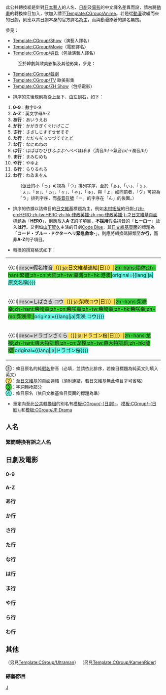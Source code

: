 {{CGroupH|name=JP Show|desc=日本综艺}}<noinclude>[[Category:公共轉換組模板|J]]

此公共轉換組是針對[[日本]][[藝人]]的人名、[[日劇]]及[[日本電影|電影]]的中文譯名差異而設，請勿將[[日本動畫|動畫]]的轉換條目加入，欲加入請至[[Template:CGroup/Anime]]。若是從[[日本動漫|動漫]]改編而來的日劇，則應以其日劇本身的官方譯名為主，而與動漫原著的譯名無關。

參見：
*[[Template:CGroup/Show]]（演藝人譯名）
*[[Template:CGroup/Movie]]（電影譯名）
*[[Template:CGroup/姓氏]]（包括演藝人譯名）
:至於韓劇與歐美影集及其他影集，參見：
*[[Template:CGroup/韓劇]]
*[[Template:CGroup/TV]] 歐美影集
*[[Template:CGroup/ZH Show]]（包括電影）


*排序的先後規則為從上至下、由左到右，如下：
#'''0-9'''：數字0-9
#'''A-Z'''：英文字母A-Z
#'''あ行'''：あいうえお
#'''か行'''：かがきぎくぐけげこご
#'''さ行'''：さざしじすずせぜそぞ
#'''た行'''：ただちぢっつづてでとど
#'''な行'''：なにぬねの
#'''は行'''：はぱばひぴびふぷぶへぺべほぽぼ（清音/h/→氣音/p/→濁音/b/）
#'''ま行'''：まみむめも
#'''や行'''：やゆよ
#'''ら行'''：らりるれろ
#'''わ行'''：わゐゑをん
:（[[促音]]的小「っ」可視為「つ」排列字序，至於「ぁ」、「ぃ」、「ぅ」、「ぇ」、「ぉ」、「ヵ」、「ヶ」、「ゃ」、「ゅ」、與「ょ」如同前者，「ヴ」可視為「う」排列字序，而[[長音|長音符號]]「ー」的字序在「ん」的後面。）
*排序的依據以該條目的[[:ja:メインページ|日文維基]]標題為主，例如[[木村拓哉]]的日劇[[HERO (日本電視劇)|-{zh-cn:HERO;zh-tw:HERO;zh-hk:律政英雄;zh-mo:律政英雄;}-]]之[[:ja:HERO (テレビドラマ)|日文維基頁面]]標題為「'''HERO'''」，則應放入'''A-Z'''的子項目，'''不採用'''假名拼音的「'''ヒーロー'''」放入'''は行'''。又例如[[山下智久]]主演的日劇[[空中急診英雄|Code Blue]]，其[[:ja:コード・ブルー -ドクターヘリ緊急救命-|日文維基頁面]]的標題為「'''コード・ブルー -ドクターヘリ緊急救命-'''」，則應將轉換碼歸類至'''か行'''，而非'''A-Z'''的子項目。

*轉換的撰寫格式如下：
{| class="wikitable" 
|-
| <nowiki>{{CI|</nowiki><span style="background-color:#D3D3D3;"><nowiki>desc=假名拼音</nowiki></span><span style="background-color:#ffdd55;"><nowiki>（[[:ja:日文維基連結|日]]）|</nowiki></span><span style="background-color:#32CD32;"><nowiki>zh-hans:简体;zh-hant:繁體;zh-cn:大陆;zh-tw:臺灣;zh-hk:港澳|</nowiki></span><span style="background-color:#66FFE6;"><nowiki>original={{lang|ja|原文名稱}}}}</nowiki></span>
|-
| <nowiki>{{CI|</nowiki><span style="background-color:#D3D3D3;"><nowiki>desc=しばさき コウ</nowiki></span><span style="background-color:#ffdd55;"><nowiki>（[[:ja:柴咲コウ|日]]）|</nowiki></span><span style="background-color:#32CD32;"><nowiki>zh-hans:柴咲幸;zh-hant:柴崎幸;zh-cn:柴咲幸;zh-tw:柴崎幸;zh-hk:柴咲幸;zh-mo:柴咲幸;|</nowiki></span><span style="background-color:#66FFE6;"><nowiki>original={{lang|ja|柴咲 コウ}}}}</nowiki></span>
|-
| <nowiki>{{CI|</nowiki><span style="background-color:#D3D3D3;"><nowiki>desc=ドラゴンざくら</nowiki></span><span style="background-color:#ffdd55;"><nowiki>（[[:ja:ドラゴン桜|日]]）|</nowiki></span><span style="background-color:#32CD32;"><nowiki>zh-hans:龙樱;zh-hant:東大特訓班;zh-cn:龙樱;zh-tw:東大特訓班;zh-hk:龍櫻|</nowiki></span><span style="background-color:#66FFE6;"><nowiki>original={{lang|ja|ドラゴン桜}}}}</nowiki></span>
|}
<span style="background-color:#D3D3D3;">①</span>：條目原名的純[[五十音|假名]]拼音（必填，並請依此排序，若條目標題為純英文則填入英文）<br />
<span style="background-color:#ffdd55;">②</span>：至[[:ja:メインページ|日文維基]]的頁面連結（須附連結，若日文維基無此條目才可省略）<br />
<span style="background-color:#32CD32;">③</span>：字詞轉換部分<br />
<span style="background-color:#66FFE6;">④</span>：條目原名（依日文維基條目頁面的標題為準）

*重定向至此[[維基百科:字詞轉換處理/公共轉換組|公共轉換組]]的別名有[[Template:CGroup/日劇|模板:CGroup/-{日劇}-]]、[[Template:CGroup/日剧|模板:CGroup/-{日剧}-]]和[[模板:CGroup/JP Drama]]

==人名==
</noinclude>
{{CI|desc=いしはら さとみ（[[:ja:石原さとみ|日]]）|1=石原里美=>zh-hans:石原聪美;石原里美=>zh-hant:石原聰美;石原里美=>zh-cn:石原聪美;石原里美=>zh-tw:石原聰美;石原里美=>zh-hk:石原聰美;石原里美=>zh-mo:石原聰美;|original={{lang|ja|石原 さとみ}}}}
{{CI|desc=かんじや しほり（[[:ja:貫地谷しほり|日]]）|1=贯地谷诗穗梨=>zh-hans:贯地谷栞;貫地谷詩穗梨=>zh-hant:貫地谷栞;贯地谷诗穗梨=>zh-cn:贯地谷栞;貫地谷詩穗梨=>zh-tw:貫地谷栞;貫地谷詩穗梨=>zh-hk:貫地谷栞;貫地谷詩穗梨=>zh-mo:貫地谷栞;贯地谷志保里=>zh-hans:贯地谷栞;貫地谷志保里=>zh-hant:貫地谷栞;贯地谷志保里=>zh-cn:贯地谷栞;貫地谷志保里=>zh-tw:貫地谷栞;貫地谷志保里=>zh-hk:貫地谷栞;貫地谷志保里=>zh-mo:貫地谷栞;|original={{lang|ja|貫地谷 しほり}}}}
{{CI|desc=しばさき コウ（[[:ja:柴咲コウ|日]]）|zh-hans:柴咲幸;zh-hant:柴崎幸;zh-cn:柴咲幸;zh-tw:柴崎幸;zh-hk:柴咲幸;zh-mo:柴咲幸;|original={{lang|ja|柴咲 コウ}}}}
{{CI|desc=ながさわ まさみ（[[:ja:長澤まさみ|日]]）|zh-hans:长泽雅美;zh-hant:長澤雅美;zh-cn:长泽雅美;zh-tw:長澤雅美;zh-hk:長澤正美;zh-mo:長澤正美;|original={{lang|ja|長澤 まさみ}}}}
{{CItemHidden|1=长泽正美=>zh-hans:长泽雅美;长泽正美=>zh-hant:長澤雅美;长泽正美=>zh-cn:长泽雅美;长泽正美=>zh-tw:長澤雅美;长泽正美=>zh-hk:長澤正美;长泽正美=>zh-mo:長澤正美;|original={{lang|ja|長澤 まさみ}}}}
{{CI|desc=にしうち まりや（[[:ja:西内まりや|日]]）|zh-hans:西内玛利亚;zh-hant:西內麻理耶;zh-cn:西内玛利亚;zh-tw:西內麻里亞;zh-hk:西內瑪麗亞;zh-mo:西內瑪麗亞;|original={{lang|ja|西内 まりや}}}}
{{CI|desc=はやみ もこみち（[[:ja:速水もこみち|日]]）|zh-hans:速水直道;zh-hant:速水茂虎道;zh-cn:速水直道;zh-tw:速水茂虎道;zh-hk:速水直道;zh-mo:速水直道;|original={{lang|ja|速水 もこみち}}}}
{{CItemHidden|1=松島菜菜子=>zh-hans:松嶋菜菜子;松島菜菜子=>zh-hant:松嶋菜菜子;松島菜菜子=>zh-cn:松嶋菜菜子;松島菜菜子=>zh-tw:松嶋菜菜子;松島菜菜子=>zh-hk:松嶋菜菜子;松島菜菜子=>zh-mo:松嶋菜菜子;|original={{lang|ja|松嶋 菜々子}}}}
{{CI|desc=みずしま ひろ（[[:ja:水嶋ヒロ|日]]）|zh-hans:水嶋宏;zh-hant:水嶋斐呂;zh-cn:水嶋宏;zh-tw:水嶋斐呂;zh-hk:水嶋宏;zh-mo:水嶋宏;|original={{lang|ja|水嶋 ヒロ}}}}
<noinclude>

=== 繁簡轉換有誤之人名 ===
</noinclude>
{{CI|desc=いわまつ りょう（[[:ja:岩松了|日]]）|zh-hans:岩松了;zh-hant:岩松了;zh-cn:岩松了;zh-tw:岩松了;zh-hk:岩松了;zh-mo:岩松了;|original={{lang|ja|岩松 了}}}}
{{CI|desc=こいけ りな（[[:ja:小池里奈|日]]）|zh-hans:小池里奈;zh-hant:小池里奈;zh-cn:小池里奈;zh-tw:小池里奈;zh-hk:小池里奈;zh-mo:小池里奈;|original={{lang|ja|小池 里奈}}}}
{{CI|desc=たかだ りほ（[[:ja:高田里穂|日]]）|zh-hans:高田里穗;zh-hant:高田里穗;zh-cn:高田里穗;zh-tw:高田里穗;zh-hk:高田里穗;zh-mo:高田里穗;|original={{lang|ja|高田 里穂}}}}
{{CI|desc=ふくし さるき|zh-hans:福士申树;zh-hant:福士申樹;zh-cn:福士申树;zh-tw:福士申樹;zh-hk:福士申樹;zh-mo:福士申樹;|original={{lang|ja|福士 申樹}}}}
{{CI|desc=ふくし せいじ（[[:ja:福士誠治|日]]）|zh-hans:福士诚治;zh-hant:福士誠治;zh-cn:福士诚治;zh-tw:福士誠治;zh-hk:福士誠治;zh-mo:福士誠治;|original={{lang|ja|福士 誠治}}}}
{{CI|desc=ふくし そうた（[[:ja:福士蒼汰|日]]）|zh-hans:福士苍汰;zh-hant:福士蒼汰;zh-cn:福士苍汰;zh-tw:福士蒼汰;zh-hk:福士蒼汰;zh-mo:福士蒼汰;|original={{lang|ja|福士 蒼汰}}}}
{{CI|desc=やまさと りょうた|zh-hans:山里亮太;zh-hant:山里亮太;zh-cn:山里亮太;zh-tw:山里亮太;zh-hk:山里亮太;zh-mo:山里亮太;|original={{lang|ja|山里 亮太}}}}
{{CI|desc=ゆりあ|zh-hans:优里亚;zh-hant:優里亞;zh-cn:优里亚;zh-tw:優里亞;zh-hk:優里亞;zh-mo:優里亞;|original={{lang|ja|優里亜}}}}
{{CI|desc=ゆりこ|zh-hans:由里子;zh-hant:由里子;zh-cn:由里子;zh-tw:由里子;zh-hk:由里子;zh-mo:由里子;|original={{lang|ja|由里子}}}}
{{CI|desc=ゆりこ|zh-hans:夕里子;zh-hant:夕里子;zh-cn:夕里子;zh-tw:夕里子;zh-hk:夕里子;zh-mo:夕里子;|original={{lang|ja|夕里子}}}}
{{CI|desc=よしだ りこ|zh-hans:吉田里琴;zh-hant:吉田里琴;zh-cn:吉田里琴;zh-tw:吉田里琴;zh-hk:吉田里琴;zh-mo:吉田里琴;|original={{lang|ja|吉田 里琴}}}}
{{CI|desc=りな|zh-hans:里奈;zh-hant:里奈;zh-cn:里奈;zh-tw:里奈;zh-hk:里奈;zh-mo:里奈;|original={{lang|ja|里奈}}}}
{{CI|desc=りほ|zh-hans:里穗;zh-hant:里穗;zh-cn:里穗;zh-tw:里穗;zh-hk:里穗;zh-mo:里穗;|original={{lang|ja|里穂}}}}
<noinclude>

== 日劇及電影 ==
</noinclude>
<noinclude>
=== 0-9 ===
</noinclude>
{{CI|desc=10ねんさきもきみにこいして（[[:ja:10年先も君に恋して|日]]）|1=提早十年爱上你=>zh-hk:十年後依然愛你;提早十年愛上你=>zh-hk:十年後依然愛你;提早十年爱上你=>zh-mo:十年後依然愛你;提早十年愛上你=>zh-mo:十年後依然愛你;|original={{lang|ja|10年先も君に恋して}}}}
{{CI|desc=14さいのはは（[[:ja:14才の母|日]]）|zh-hans:14岁的母亲;zh-hant:14歲小媽媽;zh-cn:14岁的母亲;zh-tw:14歲小媽媽;zh-hk:14歲媽媽;zh-mo:14歲媽媽;|original={{lang|ja|14才の母}}}}
{{CItemHidden|1=14歲的母親=>zh-hans:14岁的母亲;14歲的母親=>zh-hant:14歲小媽媽;14歲的母親=>zh-cn:14岁的母亲;14歲的母親=>zh-tw:14歲小媽媽;14歲的母親=>zh-hk:14歲媽媽;14歲的母親=>zh-mo:14歲媽媽;|original={{lang|ja|14才の母}}}}
{{CI|desc=17さい-at seventeen-（[[:ja:17才-at seventeen-|日]]）|zh-hans:热力十七岁;zh-hant:熱力十七歲;zh-cn:热力十七岁;zh-tw:熱力十七歲;zh-hk:叛逆學生妹;zh-mo:叛逆學生妹;|original={{lang|ja|17才-at seventeen-}}}}
{{CI|desc=1リットルのなみだ（[[:ja:1リットルの涙 (テレビドラマ)|日]]）|zh-hans:一升的眼泪;zh-hant:一公升的眼淚;zh-cn:一升的眼泪;zh-tw:一公升的眼淚;zh-hk:一公升眼淚;zh-mo:一公升的眼淚;|original={{lang|ja|1リットルの涙}}}}
{{CI|desc=252 せいぞんしゃあり（[[:ja:252 生存者あり|日]]）|zh-hans:252生存讯号;zh-hant:252生存訊號;zh-cn:252生存讯号;zh-tw:末日強颱;zh-hk:252生存訊號;zh-mo:252生存訊號;|original={{lang|ja|252 生存者あり}}}}
{{CI|desc=33ぷんたんてい（[[:ja:33分探偵|日]]）|zh-hans:33分侦探;zh-hant:33分偵探;zh-cn:33分侦探;zh-tw:33分偵探;zh-hk:時限警察;zh-mo:時限警察;|original={{lang|ja|33分探偵}}}}
{{CI|desc=37さいでいしゃになったぼく けんしゅういじゅんじょうものがたり（[[:ja:37歳で医者になった僕〜研修医純情物語〜|日]]）|zh-hans:37岁成为医生的我～实习医生纯情物语～;zh-hant:37歲成為醫生的我～實習醫生純情物語～;zh-cn:37岁成为医生的我～实习医生纯情物语～;zh-tw:37歲成為醫生的我～實習醫生純情物語～;zh-hk:熟男實習醫生;zh-mo:熟男實習醫生;|original={{lang|ja|37歳で医者になった僕〜研修医純情物語〜}}}}
{{CI|desc=3にんかぞく（[[:ja:3人家族|日]]）|1=三人家族=>zh-hk:佳偶天成;三人家族=>zh-mo:佳偶天成;|original={{lang|ja|3人家族}}}}
{{CI|desc=47RONIN（[[:ja:47RONIN|日]]）|zh-hans:四十七浪人;zh-hant:四十七浪人;zh-cn:四十七浪人;zh-tw:浪人47;zh-hk:浪魂 47;zh-mo:浪魂 47;|original={{lang|en|47 Ronin}}}}
{{CI|desc=87%（[[:ja:87%|日]]）|1=《87%》=>zh-tw:87% 陪妳一起走過|original=87%}}
{{CI|desc=99ねんのあい JAPANESE AMERICANS（[[:ja:99年の愛〜JAPANESE AMERICANS〜|日]]）|1=99年的爱=>zh-cn:跨越99年的爱;99年的愛=>zh-cn:跨越99年的爱;|original={{lang|ja|99年の愛〜JAPANESE AMERICANS〜}}}}
<noinclude>

=== A-Z ===
</noinclude>
{{CI|desc=ALWAYS さんちょうめのゆうひ（[[:ja:ALWAYS 三丁目の夕日|日]]）|zh-hans:永远的三丁目的夕阳;zh-hant:永遠的三丁目的夕陽;zh-cn:永远的三丁目的夕阳;zh-tw:永遠的三丁目的夕陽;zh-hk:三丁目之黃昏;zh-mo:三丁目之黃昏;|original={{lang|ja|ALWAYS 三丁目の夕日}}}}
{{CI|desc=ALWAYS さんちょうめのゆうひ'64（[[:ja:ALWAYS 三丁目の夕日'64|日]]）|zh-hans:永远的三丁目的夕阳 64年;zh-hant:永遠的三丁目的夕陽 64年;zh-cn:永远的三丁目的夕阳 64年;zh-tw:幸福三丁目完結篇;zh-hk:三丁目之黃昏 64年;zh-mo:三丁目之黃昏 64年;|original={{lang|ja|ALWAYS 三丁目の夕日'64}}}}
{{CI|desc=ALWAYS ぞく さんちょうめのゆうひ（[[:ja:ALWAYS 続・三丁目の夕日|日]]）|zh-hans:永远的三丁目的夕阳2;zh-hant:永遠的三丁目的夕陽2;zh-cn:永远的三丁目的夕阳2;zh-tw:ALWAYS再續幸福的三丁目;zh-hk:續·三丁目之黃昏;zh-mo:續·三丁目之黃昏;|original={{lang|ja|ALWAYS 続・三丁目の夕日}}}}
{{CI|desc=Answer けいしちょうけんしょうそうさかん（[[:ja:Answer〜警視庁検証捜査官|日]]）|zh-hans:Answer～警视厅检证搜查官;zh-hant:Answer～警視廳檢證搜查官;zh-cn:Answer～警视厅检证搜查官;zh-tw:Answer關鍵罪證;zh-hk:Answer～警視廳檢證搜查官;zh-mo:Answer～警視廳檢證搜查官;|original={{lang|ja|Answer〜警視庁検証捜査官}}}}
{{CI|desc=Around40 ちゅうもんのおおいオンナたち（[[:ja:Around40〜注文の多いオンナたち〜|日]]）|zh-hans:Around40;zh-hant:Around40;zh-cn:女人四十;zh-tw:熟女在身邊;zh-hk:Around40;zh-mo:Around40;|original={{lang|ja|Around40〜注文の多いオンナたち〜}}}}
{{CI|desc=ATARU（[[:ja:ATARU|日]]）|zh-hans:ATARU;zh-hant:ATARU;zh-cn:ATARU;zh-tw:自閉天才ATARU;zh-hk:超智神探ATARU;zh-mo:超智神探ATARU;|original={{lang|en|ATARU}}}}
{{CItemHidden|1=自閉天才ATARU=>zh-tw:自閉天才ATARU;超智神探ATARU=>zh-hk:超智神探ATARU;超智神探ATARU=>zh-mo:超智神探ATARU;|original={{lang|en|ATARU}}}}
{{CI|desc=ATARU スペシャル ニューヨークからのちょうせんじょう（[[:ja:ATARU#スペシャルドラマ|日]]）|zh-hans:ATARU特别篇〜从纽约来的挑战书!!〜;zh-hant:ATARU特別篇〜從紐約來的挑戰書!!〜;zh-cn:ATARU特别篇〜从纽约来的挑战书!!〜;zh-tw:自閉天才ATARU特別篇〜從紐約來的挑戰書!!〜;zh-hk:超智神探ATARU - 挑戰最強宿敵;zh-mo:超智神探ATARU - 挑戰最強宿敵;|original={{lang|ja|ATARU スペシャル〜ニューヨークからの挑戦状!!〜}}}}
{{CI|desc=ATHENA-アテナ-|zh-hans:雅典娜：战争女神;zh-hant:雅典娜：戰爭女神;zh-cn:雅典娜：战争的女神;zh-tw:雅典娜;zh-hk:戰神風暴Athena;zh-sg:雅典娜：战争女神;zh-mo:戰神風暴Athena;|original={{lang|ko|아테나: 전쟁의 여신(戰爭의女神)}}}}
{{CI|desc=BABY BABY BABY ベイビィ ベイビィ ベイビィ（[[:ja:BABY BABY BABY! -ベイビィ ベイビィ ベイビィ-|日]]）|zh-hans:BABY BABY BABY!;zh-hant:BABY BABY BABY!;zh-cn:BABY BABY BABY!;zh-tw:瘋狂好孕到;zh-hk:BABY BABY BABY!;zh-mo:BABY BABY BABY!;|original={{lang|ja|BABY BABY BABY! -ベイビィ ベイビィ ベイビィ-}}}}
{{CI|desc=BALLAD なもなきこいのうた（[[:ja:BALLAD 名もなき恋のうた|日]]）|zh-hans:BALLAD 无名恋歌;zh-hant:BALLAD 無名的戀曲;zh-cn:BALLAD 无名恋歌;zh-tw:BALLAD 無名的戀曲;zh-hk:蠟筆小新玩盡滿城黃金甲;zh-mo:蠟筆小新玩盡滿城黃金甲;|original={{lang|ja|BALLAD 名もなき恋のうた}}}}
{{CI|desc=BLOODY MONDAY（[[:ja:BLOODY MONDAY|日]]）|zh-hans:BLOODY MONDAY;zh-hant:血色星期一;zh-cn:BLOODY MONDAY;zh-tw:天才駭客F;zh-hk:血色星期一;zh-mo:血色星期一;|original={{lang|en|BLOODY MONDAY}}}}
{{CI|desc=BOSS（[[:ja:BOSS (テレビドラマ)|日]]）|zh-hans:BOSS;zh-hant:BOSS;zh-cn:BOSS;zh-tw:BOSS女王;zh-hk:BOSS;zh-mo:BOSS;|original={{lang|en|BOSS}}}}
{{CItemHidden|1=BOSS女王=>zh-tw:BOSS女王;|original={{lang|en|BOSS}}}}
{{CI|desc=CAとおよびっ（[[:ja:CAとお呼びっ!|日]]）|zh-hans:空姐真命苦;zh-hant:空姐真命苦;zh-cn:空姐真命苦;zh-tw:空姐真命苦;zh-hk:飛機阿姐;zh-mo:飛機阿姐;|original={{lang|ja|CAとお呼びっ!}}}}
{{CI|desc=CONTROL はんざいしんりそうさ（[[:ja:CONTROL〜犯罪心理捜査〜|日]]）|zh-hans:CONTROL～犯罪心理搜查～;zh-hant:CONTROL～犯罪心理搜查～;zh-cn:CONTROL～犯罪心理搜查～;zh-tw:CONTROL～犯罪心理搜查～;zh-hk:心理追凶;zh-mo:心理追凶;|original={{lang|ja|CONTROL〜犯罪心理捜査〜}}}}
{{CI|desc=dinner（[[:ja:dinner|日]]）|zh-hans:dinner;zh-hant:dinner;zh-cn:dinner;zh-tw:dinner;zh-hk:料理狂人;zh-mo:料理狂人;|original={{lang|en|dinner}}}}
{{CI|desc=DIVE ダイブ（[[:ja:DIVE!!#映画|日]]）|zh-hans:跳水男孩;zh-hant:跳水男孩;zh-cn:跳水男孩;zh-tw:跳水男孩;zh-hk:花樣跳水少年;zh-mo:花樣跳水少年;|original={{lang|ja|DIVE!! ダイブ}}}}
{{CI|desc=DOCTORS さいきょうのめいい SPECIAL（[[:ja:DOCTORS〜最強の名医〜|日]]）|zh-hans:最强名医特別篇;zh-hant:最強名醫特別篇;zh-cn:最强名医特別篇;zh-tw:最強名醫特別篇;zh-hk:最強名醫 - 熱血回歸;zh-mo:最強名醫 - 熱血回歸;|original={{lang|ja|DOCTORS 最強の名医 SPECIAL}}}}
{{CI|desc=DOCTORS2 さいきょうのめいい（[[:ja:DOCTORS〜最強の名医〜|日]]）|zh-hans:最强名医2;zh-hant:最強名醫2;zh-cn:最强名医2;zh-tw:最強名醫2013;zh-hk:最強名醫2;zh-mo:最強名醫2;|original={{lang|ja|DOCTORS2 最強の名医}}}}
{{CI|desc=DOCUMENTARY of AKB48 No flower without rain しょうじょたちはなみだのあとになにをみる（[[:ja:DOCUMENTARY of AKB48 No flower without rain 少女たちは涙の後に何を見る?|日]]）|zh-hans:AKB48心程纪实3：少女眼泪的背後;zh-hant:AKB48 笑淚交織;zh-cn:AKB48心程纪实3：少女眼泪的背後;zh-tw:AKB48 笑淚交織;zh-hk:AKB48心程紀實3：少女眼淚的背後;zh-mo:AKB48心程紀實3：少女眼淚的背後;|original={{lang|ja|DOCUMENTARY of AKB48 No flower without rain 少女たちは涙の後に何を見る?}}}}
{{CI|desc=DOCUMENTARY of AKB48 Show must go on しょうじょたちはきずつきながら ゆめをみる（[[:ja:DOCUMENTARY of AKB48 Show must go on 少女たちは傷つきながら、夢を見る|日]]）|zh-hans:AKB48心程纪实2：少女们即使受伤，也在努力实现梦想;zh-hant:AKB48 永遠在一起;zh-cn:AKB48心程纪实2：少女们即使受伤，也在努力实现梦想;zh-tw:AKB48 永遠在一起;zh-hk:A少女們即使受傷，也在努力實現夢想;zh-mo:A少女們即使受傷，也在努力實現夢想;|original={{lang|ja|DOCUMENTARY of AKB48 Show must go on 少女たちは傷つきながら、夢を見る}}}}
{{CI|desc=DOCUMENTARY of AKB48 to be continued 10ねんご しょうじょたちはいまのじぶんになにをおもうのだろう（[[:ja:DOCUMENTARY of AKB48 to be continued 10年後、少女たちは今の自分に何を思うのだろう?|日]]）|zh-hans:AKB48心程纪实：10年后，少女们会如何看待今天的自己呢？;zh-hant:AKB48 夢想起飛;zh-cn:AKB48心程纪实：10年后，少女们会如何看待今天的自己呢？;zh-tw:AKB48 夢想起飛;zh-hk:AKB48心程紀實：10年後，少女們會如何看待今天的自己呢？;zh-mo:AKB48心程紀實：10年後，少女們會如何看待今天的自己呢？;|original={{lang|ja|DOCUMENTARY of AKB48 to be continued 10年後、少女たちは今の自分に何を思うのだろう?}}}}
{{CI|desc=FACE MAKER（[[:ja:FACE MAKER|日]]）|zh-hans:FACE MAKER;zh-hant:FACE MAKER;zh-cn:FACE MAKER;zh-tw:FACE MAKER;zh-hk:換臉怪醫;zh-mo:換臉怪醫;|original={{lang|en|FACE MAKER}}}}
{{CI|desc=GANTZ（[[:ja:GANTZ (映画)|日]]）|zh-hans:GANTZ;zh-hant:GANTZ;zh-cn:GANTZ;zh-tw:殺戮都市 前編;zh-hk:GANTZ 殺戮都市;zh-mo:GANTZ 殺戮都市;|original={{lang|en|GANTZ}}}}
{{CI|desc=GANTZ PERFECT ANSWER（[[:ja:GANTZ (映画)|日]]）|zh-hans:GANTZ PERFECT ANSWER;zh-hant:GANTZ PERFECT ANSWER;zh-cn:GANTZ PERFECT ANSWER;zh-tw:殺戮都市：完美抉擇;zh-hk:GANTZ 殺戮都市;zh-mo:GANTZ 殺戮都市;|original={{lang|en|GANTZ PERFECT ANSWER}}}}
{{CI|desc=GOEMON（[[:ja:GOEMON (映画)|日]]）|zh-hans:大盗石川五右卫门;zh-hant:大盜五右衛門;zh-cn:大盗石川五右卫门;zh-tw:大盜五右衛門;zh-hk:大盜五右衛門;zh-mo:大盜五右衛門;|original={{lang|en|GOEMON}}}}
{{CI|desc=GOLD（[[:ja:GOLD (テレビドラマ)|日]]）|zh-hans:GOLD;zh-hant:GOLD;zh-cn:GOLD;zh-tw:GOLD;zh-hk:金牌望族;zh-mo:金牌望族;|original={{lang|en|GOLD}}}}
{{CI|desc=GOOD LUCK（[[:ja:GOOD LUCK!!|日]]）|zh-hans:空中情缘;zh-hant:夢想飛行Good Luck;zh-cn:空中情缘;zh-tw:夢想飛行Good Luck;zh-hk:夢想飛行Good Luck;zh-mo:夢想飛行Good Luck;|original={{lang|en|GOOD LUCK!!}}}}
{{CI|desc=GTO（[[:ja:GTO (1998年のテレビドラマ)|日]]）|zh-hans:麻辣教师GTO;zh-hant:麻辣教師GTO;zh-cn:麻辣教师GTO;zh-tw:麻辣教師GTO;zh-hk:GTO麻辣教師;zh-mo:GTO麻辣教師;|original={{lang|en|GTO}}}}
{{CI|desc=GTO（[[:ja:GTO (2012年のテレビドラマ)|日]]）|1=新麻辣教师GTO=>zh-hk:GTO麻辣教師;新麻辣教師GTO=>zh-hk:GTO麻辣教師;新麻辣教师GTO=>zh-mo:GTO麻辣教師;新麻辣教師GTO=>zh-mo:GTO麻辣教師;|original={{lang|en|GTO}}}}
{{CI|desc=GTO TAIWAN（[[:ja:GTO (2012年のテレビドラマ)|日]]）|zh-hans:GTO TAIWAN;zh-hant:GTO TAIWAN;zh-cn:GTO TAIWAN;zh-tw:麻辣教師GTO 台灣篇;zh-hk:GTO TAIWAN;zh-mo:GTO TAIWAN;|original={{lang|en|GTO TAIWAN}}}}
{{CI|desc=GTO あきもおにあばれスペシャル（[[:ja:GTO (2012年のテレビドラマ)#スペシャル|日]]）|zh-hans:GTO 秋季鬼暴特別篇;zh-hant:GTO 秋季鬼暴特別篇;zh-cn:麻辣教師GTO 秋季鬼暴特別篇;zh-tw:麻辣教師GTO 秋季鬼暴特別篇;zh-hk:GTO麻辣教師：熱血回歸;zh-mo:GTO麻辣教師：熱血回歸;|original={{lang|ja|GTO 秋も鬼暴れスペシャル}}}}
{{CI|desc=GTO かんけつへん さらばおにつか そつぎょうスペシャル（[[:ja:GTO (2012年のテレビドラマ)#スペシャル|日]]）|zh-hans:GTO 完结篇〜再见鬼冢! 毕业特别篇;zh-hant:GTO 完結篇〜再見鬼塚! 畢業特別篇;zh-cn:麻辣教師GTO 完结篇〜再见鬼冢! 毕业特别篇;zh-tw:麻辣教師GTO 完結篇〜再見鬼塚! 畢業特別篇;zh-hk:GTO麻辣教師：畢業風暴;zh-mo:GTO麻辣教師：畢業風暴;|original={{lang|ja|GTO 完結編〜さらば鬼塚! 卒業スペシャル〜}}}}
{{CI|desc=GTO しょうがつスペシャル ふゆやすみもねっけつじゅぎょうだ（[[:ja:GTO (2012年のテレビドラマ)#スペシャル|日]]）|zh-hans:GTO正月特别篇! 寒假热血教书;zh-hant:GTO正月特別篇! 寒假熱血教書;zh-cn:GTO正月特别篇! 寒假热血教书;zh-tw:GTO正月特別篇! 寒假熱血教書;zh-hk:GTO麻辣教師：戀愛教典;zh-mo:GTO麻辣教師：戀愛教典;|original={{lang|ja|GTO 正月スペシャル! 冬休みも熱血授業だ}}}}
{{CI|desc=HERO（[[:ja:HERO (テレビドラマ)|日]]）|zh-hans:HERO;zh-hant:HERO;zh-cn:HERO;zh-tw:HERO;zh-hk:律政英雄;zh-mo:律政英雄;|original={{lang|en|HERO}}}}
{{CI|desc=HEROスペジャル（[[:ja:HERO (テレビドラマ)#特別編|日]]）|zh-hans:HERO特別篇;zh-hant:HERO特別篇;zh-cn:HERO特別篇;zh-tw:HERO特別篇;zh-hk:律政英雄之小鎮風雲;zh-mo:律政英雄之小鎮風雲;|original={{lang|ja|HERO特別編}}}}
{{CItemHidden|zh-hans:HEROES;zh-hant:HEROES;zh-cn:HEROES;zh-tw:HEROES;zh-hk:HEROES;zh-mo:HEROES;}}<!--此為防止對超異能英雄HEROES的過度轉換-->
{{CI|desc=HINOKIO（[[:ja:HINOKIO|日]]）|zh-hans:机器人奇诺曹;zh-hant:機器人奇諾丘;zh-cn:机器人奇诺曹;zh-tw:機器人奇諾丘;zh-hk:我愛奇諾奧;zh-mo:我愛奇諾奧;|original={{lang|en|HINOKIO}}}}
{{CI|desc=ICHI（[[:ja:ICHI|日]]）|zh-hans:盲剑;zh-hant:盲劍;zh-cn:盲剑;zh-tw:女盲劍客;zh-hk:盲劍;zh-mo:盲劍;|original={{lang|en|ICHI}}}}
{{CI|desc=IRIS-アイリス-（[[:ja:IRIS-アイリス-|日]]）|zh-hans:IRIS;zh-hant:IRIS;zh-cn:生死迷谍IRIS;zh-tw:特務情人IRIS;zh-hk:IRIS;zh-sg:IRIS;zh-mo:IRIS;|original={{lang|ko|아이리스}}}}
{{CI|desc=IRIS-アイリス- 2（[[:ja:IRIS-アイリス-|日]]）|zh-hans:IRIS 2;zh-hant:IRIS 2;zh-cn:IRIS 2;zh-tw:反恐任務;zh-hk:IRIS 2;zh-mo:IRIS 2;|original={{lang|ko|아이리스 2}}}}
{{CI|desc=JIN-じん-（[[:ja:JIN-仁-#.E3.83.86.E3.83.AC.E3.83.93.E3.83.89.E3.83.A9.E3.83.9E|日]]）|1=仁者俠醫=>zh-tw:仁醫;|original={{lang|ja|JIN-仁-}}}}
{{CI|desc=JIN-じん- かんけつへん（[[:ja:JIN-仁-#.E3.83.86.E3.83.AC.E3.83.93.E3.83.89.E3.83.A9.E3.83.9E|日]]）|zh-hans:仁医2;zh-hant:仁醫2;zh-cn:仁医2;zh-tw:仁醫【第二部】;zh-hk:仁醫2;zh-mo:仁醫2;|original={{lang|ja|JIN-仁- 完結編}}}}
{{CI|desc=K-20 かいじんにじゅうめんそう・でん（[[:ja:K-20 怪人二十面相・伝|日]]）|zh-hans:变相黑侠;zh-hant:K20：怪人二十面相;zh-cn:变相黑侠;zh-tw:K20：怪人二十面相;zh-hk:怪人二十面相·傳;zh-mo:怪人二十面相·傳;|original={{lang|ja|K-20 怪人二十面相・伝}}}}
{{CI|desc=LADY さいごのはんざいプロファイル（[[:ja:LADY〜最後の犯罪プロファイル〜|日]]）|zh-hans:LADY~最后的犯罪心理分析官~;zh-hant:LADY最後犯罪檔案;zh-cn:LADY~最后的犯罪心理分析官~;zh-tw:LADY最後犯罪檔案;zh-hk:罪證解碼;zh-mo:罪證解碼;|original={{lang|ja|LADY〜最後の犯罪プロファイル〜}}}}
{{CI|desc=L change the WorLd（[[:ja:デスノート (映画)#『L change the WorLd』|日]]）|zh-hans:L之终章：最后23天;zh-hant:L：最終の23日;zh-cn:L之终章：最后23天;zh-tw:L：最終の23日;zh-hk:死亡筆記：L Change the World;zh-mo:死亡筆記：L Change the World;|original={{lang|en|L change the WorLd}}}}
{{CI|desc=LIVE（[[:ja:L×I×V×E|日]]）|1=L×I×V×E=>zh-tw:L×I×V×E純愛學園|original={{lang|en|L×I×V×E}}}}
{{CI|desc=LOST（[[:ja:LOST|日]]）|zh-hans:《迷失》;zh-hant:《LOST檔案》;zh-cn:《迷失》;zh-tw:《LOST檔案》;zh-hk:《迷》;zh-mo:《迷》;|original={{lang|en|Lost}}}}
{{CI|desc=LOVE まさおくんがゆく（[[:ja:LOVE まさお君が行く!|日]]）|zh-hans:LOVE 雅夫Go!;zh-hant:LOVE 雅夫Go!;zh-cn:LOVE 雅夫Go!;zh-tw:寵物當家：雅夫愛相隨;zh-hk:LOVE 雅夫Go!;zh-mo:LOVE 雅夫Go!;|original={{lang|ja|LOVE まさお君が行く!}}}}
{{CI|desc=MONSTERS（[[:ja:MONSTERS (テレビドラマ)|日]]）|zh-hans:MONSTERS;zh-hant:MONSTERS;zh-cn:MONSTERS;zh-tw:破案怪獸;zh-hk:怪獸刑警;zh-mo:怪獸刑警;|original={{lang|en|MONSTERS}}}}
{{CI|desc=Mother（[[:ja:Mother (テレビドラマ)|日]]）|zh-hans:Mother;zh-hant:Mother;zh-cn:母亲;zh-tw:2個媽媽;zh-hk:愛母罪;zh-mo:愛母罪;|original={{lang|en|Mother}}}}
{{CI|desc=MOZU（[[:ja:MOZU|日]]）|zh-hans:MOZU;zh-hant:MOZU;zh-cn:MOZU;zh-tw:吶喊正義;zh-hk:MOZU;zh-mo:MOZU;|original={{lang|en|MOZU}}}}
{{CI|desc=MOZU Season1 もずのさけぶよる（[[:ja:MOZU|日]]）|1=MOZU Season1～百舌吶喊的夜晚～=>zh-tw:吶喊正義;|original={{lang|ja|MOZU Season1 〜百舌の叫ぶ夜〜}}}}
{{CI|desc=MOZU Season2 まぼろしのつばさ（[[:ja:MOZU|日]]）|zh-hans:MOZU Season2～幻之翼～;zh-hant:MOZU Season2～幻之翼～;zh-cn:MOZU Season2～幻之翼～;zh-tw:吶喊正義2;zh-hk:MOZU Season2～幻之翼～;zh-mo:MOZU Season2～幻之翼～;|original={{lang|ja|MOZU Season2 〜幻の翼〜}}}}
{{CI|desc=MR.BRAIN（[[:ja:MR.BRAIN|日]]）|zh-hans:MR.BRAIN;zh-hant:腦科學先生;zh-cn:MR.BRAIN;zh-tw:腦科學先生;zh-hk:MR.BRAIN;zh-mo:MR.BRAIN;|original={{lang|en|MR.BRAIN}}}}
{{CI|desc=NANA（[[:ja:NANA#NANA|日]]）|zh-hans:NANA;zh-hant:NANA;zh-cn:NANA;zh-tw:NANA;zh-hk:NANA：世上的另一個我;zh-mo:NANA：世上的另一個我;|original={{lang|en|NANA}}}}
{{CI|desc=NANA（[[:ja:NANA#NANA2|日]]）|zh-hans:NANA2;zh-hant:NANA2;zh-cn:NANA2;zh-tw:NANA2;zh-hk:NANA2;zh-mo:NANA2;|original={{lang|en|NANA2}}}}
{{CI|desc=OLにっぽん（[[:ja:OLにっぽん|日]]）|zh-hans:OL日本;zh-hant:OL日本;zh-cn:日本女白领;zh-tw:OL生存戰;zh-hk:OL大作戰;zh-mo:OL大作戰;|original={{lang|ja|OLにっぽん}}}}
{{CI|desc=Paradise Kiss（[[:ja:Paradise Kiss#映画|日]]）|zh-hans:天堂之吻;zh-hant:天國之吻;zh-cn:天堂之吻;zh-tw:天國之吻;zh-hk:天堂之吻;zh-mo:天堂之吻;|original={{lang|en|Paradise Kiss}}}}
{{CI|desc=PRICELESS あるわけねぇだろ んなもん（[[:ja:PRICELESS〜あるわけねぇだろ、んなもん!〜|日]]）|zh-hans:PRICELESS～有才怪，这样的东西～;zh-hant:PRICELESS～有才怪，這樣的東西～;zh-cn:PRICELESS～有才怪，这样的东西～;zh-tw:PRICELESS人生無價;zh-hk:Priceless無價人生;zh-mo:Priceless無價人生;|original={{lang|ja|PRICELE$S〜あるわけねぇだろ、んなもん!〜}}}}
{{CI|desc=Q10（[[:ja:Q10|日]]）|zh-hans:Q10;zh-hant:Q10;zh-cn:Q10;zh-tw:機器女友Q10;zh-hk:Q10;zh-mo:Q10;|original={{lang|en|Q10}}}}
{{CItemHidden|1=機器女友Q10=>zh-tw:機器女友Q10;|original={{lang|en|Q10}}}}
{{CI|desc=ROOKIES（[[:ja:ROOKIES|日]]）|zh-hans:教头当家;zh-hant:教頭當家;zh-cn:菜鸟总动员;zh-tw:不良學園;zh-hk:教頭當家;zh-mo:教頭當家;|original={{lang|en|ROOKIES}}}}<!--教頭當家的台譯劇名為「不良學園」，但其電影版譯名仍為「菜鳥總動員：畢業決戰 - 不良學園終極電影版」，請在頁面內自行手動阻止過度轉換「菜鳥總動員」-->
{{CI|desc=S さいごのけいかん（[[:ja:S -最後の警官-#テレビドラマ|日]]）|zh-hans:S-终极警官;zh-hant:S-終極警官;zh-cn:S-终极警官;zh-tw:S-終極警官;zh-hk:S - 最後的警官;zh-mo:S - 最後的警官;|original={{lang|ja|S -最後の警官-}}}}
{{CI|desc=SCANDAL（[[:ja:SCANDAL (テレビドラマ)|日]]）|zh-hans:SCANDAL;zh-hant:SCANDAL;zh-cn:SCANDAL;zh-tw:人妻的遊戲;zh-hk:SCANDAL;zh-mo:SCANDAL;|original={{lang|en|SCANDAL}}}}
{{CI|desc=SHINOBI-HEART UNDER BLADE-（[[:ja:甲賀忍法帖#.E6.98.A0.E7.94.BB|日]]）|zh-hans:甲贺忍法帖;zh-hant:忍 ;zh-cn:甲贺忍法帖;zh-tw:忍 ;zh-hk:忍 ;zh-mo:忍 ;|original={{lang|en|SHINOBI-HEART UNDER BLADE-}}}}
{{CI|desc=SP THE MOTION PICTURE かくめいへん（[[:ja:SP THE MOTION PICTURE|日]]）|zh-hans:SP革命篇;zh-hant:SP革命篇;zh-cn:要人警护官：革命篇;zh-tw:型男特警：革命篇;zh-hk:SP特警：革命篇;zh-mo:SP特警：革命篇;|original={{lang|ja|SP THE MOTION PICTURE 革命篇}}}}
{{CI|desc=SP THE MOTION PICTURE やぼうへん（[[:ja:SP THE MOTION PICTURE|日]]）|zh-hans:SP野望篇;zh-hant:SP野望篇;zh-cn:要人警护官：野望篇;zh-tw:型男特警：野望篇;zh-hk:SP特警：野望篇;zh-mo:SP特警：野望篇;|original={{lang|ja|SP THE MOTION PICTURE 野望篇}}}}
{{CI|desc=SP けいしちょうけいびぶけいごかだいよんがかり（[[:ja:SP (テレビドラマ)|日]]）|zh-hans:SP 警视厅警备部警护课第四系;zh-hant:SP 警視廳警備部警護課第四係;zh-cn:要人警护官;zh-tw:SP特勤型男;zh-hk:SP特警;zh-mo:SP特警;|original={{lang|ja|SP 警視廳警備部警護課第四係}}}}
{{CI|desc=SPEC けいしちょうこうあんぶ こうあんだいごか みしょうじけんとくべつたいさくがかりじけんぼ（[[:ja:SPEC〜警視庁公安部公安第五課 未詳事件特別対策係事件簿〜|日]]）|zh-hans:SPEC～警视厅公安部公安第五课 未详事件特别对策系事件簿～;zh-hant:SPEC～警視廳公安部公安第五課 未詳事件特別對策係事件簿～;zh-cn:SPEC～警视庁公安部～;zh-tw:超能力事件簿;zh-hk:IQ刑警;zh-mo:IQ刑警;|original={{lang|ja|SPEC〜警視庁公安部公安第五課 未詳事件特別対策係事件簿〜}}}}
{{CI|desc=Strangers 6（[[:ja:Strangers 6|日]]）|zh-hans:六个陌生人;zh-hant:Strangers6;zh-cn:六个陌生人;zh-tw:Strangers6;zh-hk:Strangers6;zh-mo:Strangers6;|original={{lang|en|Strangers 6}}}}
{{CI|desc=SUMMER NUDE（[[:ja:SUMMER NUDE (テレビドラマ)|日]]）|zh-hans:SUMMER NUDE;zh-hant:SUMMER NUDE;zh-cn:SUMMER NUDE;zh-tw:裸夏戀人;zh-hk:夏日傾情;zh-mo:夏日傾情;|original={{lang|en|SUMMER NUDE}}}}
{{CI|desc=TAKE FIVE おれたちはあいをぬすめるか（[[:ja:TAKE FIVE〜俺たちは愛を盗めるか〜|日]]）|zh-hans:TAKE FIVE;zh-hant:TAKE FIVE;zh-cn:TAKE FIVE;zh-tw:神偷聯盟;zh-hk:義勇神偷 Take Five;zh-mo:義勇神偷 Take Five;|original={{lang|ja|TAKE FIVE〜俺たちは愛を盗めるか〜}}}}
{{CI|desc=TAKE FIVE～我们能盗取爱吗～=>zh-tw:神偷聯盟～以愛為名 盜亦有道～;TAKE FIVE～我們能盜取愛嗎～=>zh-tw:神偷聯盟～以愛為名 盜亦有道～;|original={{lang|ja|TAKE FIVE〜俺たちは愛を盗めるか〜}}}}
{{CI|desc=TAKESHIS'（[[:ja:TAKESHIS'|日]]）|zh-hans:TAKESHIS';zh-hant:TAKESHIS';zh-cn:TAKESHIS';zh-tw:雙面北野武;zh-hk:當北野武遇上北野武;zh-mo:當北野武遇上北野武;|original={{lang|en|TAKESHIS'}}}}
{{CI|desc=That's カンニング しじょうさいだいのさくせん（[[:ja:That's カンニング! 史上最大の作戦?|日]]）|zh-hans:史上最大作弊战争;zh-hant:史上最大作弊戰爭;zh-cn:史上最大作弊战争;zh-tw:史上最大作弊戰爭;zh-hk:出貓鬥一番;zh-mo:出貓鬥一番;|original={{lang|ja|That's カンニング! 史上最大の作戦?}}}}
{{CI|desc=to Heart こいしてしにたい（[[:ja:to Heart 〜恋して死にたい〜|日]]）|zh-hans:To Heart;zh-hant:To Heart;zh-cn:To Heart;zh-tw:To Heart;zh-hk:To Heart暗戀妳;zh-mo:To Heart暗戀妳;|original={{lang|ja|to Heart 〜恋して死にたい〜}}}}
{{CI|desc=TOKYOエアポート とうきょうくうこうかんせいほあんぶ（[[:ja:TOKYOエアポート〜東京空港管制保安部〜|日]]）|zh-hans:TOKYO机场～东京机场管制保安部～;zh-hant:TOKYO機場〜東京機場管制保安部〜;zh-cn:东京机场管制保安部;zh-tw:東京機場管制保安部;zh-hk:東京機場;zh-mo:東京機場;|original={{lang|ja|TOKYOエアポート〜東京空港管制保安部〜}}}}
{{CI|desc=Tomorrow ひはまたのぼる（[[:ja:Tomorrow〜陽はまたのぼる〜|日]]）|zh-hans:Tomorrow;zh-hant:Tomorrow;zh-cn:Tomorrow;zh-tw:Tomorrow;zh-hk:明日驕陽;zh-mo:明日驕陽;|original={{lang|ja|Tomorrow〜陽はまたのぼる〜}}}}
{{CI|desc=VISION ころしがみえるおんな（[[:ja:VISION-殺しが見える女-|日]]）|zh-hans:VISION 看到凶杀的女人;zh-hant:VISION 看到兇殺的女人;zh-cn:VISION 看到凶杀的女人;zh-tw:VISION 看到兇殺的女人;zh-hk:鬼追人;zh-mo:鬼追人;|original={{lang|ja|VISION-殺しが見える女-}}}}
{{CI|desc=WITH LOVE（[[:ja:WITH_LOVE-|日]]）|zh-hans:网络情人;zh-hant:網路情人;zh-cn:网络情人;zh-tw:網路情人;zh-hk:網絡情人;zh-mo:網絡情人;|original={{lang|ja|WITH LOVE}}}}
<noinclude>

=== あ行 ===
</noinclude>
{{CI|desc=アイシテル かいよう（[[:ja:アイシテル〜海容〜|日]]）|zh-hans:爱与宽容;zh-hant:愛與寬容;zh-cn:爱与宽恕;zh-tw:愛與寬容;zh-hk:海容~小學生殺人事件;zh-mo:海容~小學生殺人事件;|original={{lang|ja|アイシテル〜海容〜}}}}
{{CI|desc=アイシテル きずな（[[:ja:アイシテル〜絆〜|日]]）|zh-hans:爱与宽容特別篇;zh-hant:愛與寬容特別篇;zh-cn:爱与宽恕特別篇;zh-tw:愛與寬容的日子;zh-hk:海容~小學生殺人事件特別篇;zh-mo:海容~小學生殺人事件特別篇;|original={{lang|ja|アイシテル〜絆〜}}}}
{{CI|desc=あいぼう（[[:ja:相棒|日]]）|zh-hans:相棒;zh-hant:相棒;zh-cn:相棒;zh-tw:相棒;zh-hk:刑偵相棒;zh-mo:刑偵相棒;|original={{lang|ja|相棒}}}}
{{CI|desc=あいぼうSeason 9（[[:ja:相棒|日]]）|zh-hans:相棒Season 9;zh-hant:相棒Season 9;zh-cn:相棒Season 9;zh-tw:相棒Season 9;zh-hk:刑偵相棒終極回歸;zh-mo:刑偵相棒Season 9;|original={{lang|ja|相棒Season 9}}}}
{{CI|desc=あおいとくがわさんだい（[[:ja:葵徳川三代|日]]）|zh-hans:葵德川三代;zh-hant:葵德川三代;zh-cn:葵德川三代;zh-tw:新幕府大將軍．德川家康;zh-hk:葵德川三代;zh-mo:葵德川三代;|original={{lang|ja|葵徳川三代}}}}
{{CI|desc=あおきおおかみ 〜ちはてうみつきるまで〜（[[:ja:蒼き狼 〜地果て海尽きるまで〜|日]]）|zh-hans:苍狼：直至天涯海角;zh-hant:成吉思汗：征服到地與海的盡頭;zh-cn:苍狼：直至天涯海角;zh-tw:成吉思汗：征服到地與海的盡頭;zh-hk:蒼狼;zh-mo:蒼狼;|original={{lang|ja|蒼き狼 〜地果て海尽きるまで〜}}}}
{{CI|desc=あかとくろ（[[:ko:赤と黒 (2010年のテレビドラマ)|韓]]）|zh-hans:坏男人;zh-hant:壞男人;zh-cn:坏男人;zh-tw:愛上壞男人;zh-hk:Bad Boy;zh-mo:Bad Boy;|original={{lang|ko|나쁜 남자(男子)}}}}
{{CI|desc=あくむちゃん（[[:ja:悪夢ちゃん|日]]）|zh-hans:恶梦小姐;zh-hant:惡夢小姐;zh-cn:恶梦小姐;zh-tw:我的學生是惡夢;zh-hk:惡夢小姐;zh-mo:惡夢小姐;|original={{lang|ja|悪夢ちゃん}}}}
{{CI|desc=アタックNO.1（[[:ja:アタックNO.1#実写版|日]]）|zh-hans:排球甜心;zh-hant:排球甜心;zh-cn:排球甜心;zh-tw:女排No.1;zh-hk:新排球女將;zh-mo:新排球女將;|original={{lang|ja|アタックNO.1}}}}
{{CI|desc=アタシんちのだんし（[[:ja:アタシんちの男子|日]]）|zh-hans:我家的男子;zh-hant:我家的男子;zh-cn:我的花样继子;zh-tw:家有花樣男子X6;zh-hk:我家的男子;zh-sg:家有花样男子X6;zh-mo:我家的男子;|original={{lang|ja|アタシんちの男子}}}}
{{CI|desc=あたらしいくつをかわなくちゃ（[[:ja:新しい靴を買わなくちゃ|日]]）|zh-hans:巴黎鞋奏曲;zh-hant:巴黎鞋奏曲;zh-cn:巴黎鞋奏曲;zh-tw:巴黎鞋奏曲;zh-hk:巴黎戀愛寫真;zh-mo:巴黎戀愛寫真;|original={{lang|ja|新しい靴を買わなくちゃ}}}}
{{CI|desc=あついくうき（[[:ja:熱い空気|日]]）|zh-hans:热空气;zh-hant:熱空氣;zh-cn:热空气;zh-tw:派遣家政婦;zh-hk:熱空氣;zh-mo:熱空氣;|original={{lang|ja|熱い空気}}}}
{{CI|desc=アテンションプリーズ（[[:ja:アテンションプリーズ#アテンションプリーズ （2006年版ドラマ）|日]]）|zh-hans:Attention Please;zh-hant:Attention Please;zh-cn:甜心空姐;zh-tw:空姐特訓班;zh-hk:我要做空姐;zh-mo:我要做空姐;|original={{lang|ja|アテンションプリーズ}}}}
{{CI|desc=アテンションプリーズ スペジャル(2007年)（[[:ja:アテンションプリーズ#アテンションプリーズ （2006年版ドラマ）|日]]）|zh-hans:甜心空姐特別篇;zh-hant:Attention Please特別篇;zh-cn:甜心空姐特別篇;zh-tw:空姐特訓班特別篇之來去夏威夷;zh-hk:我要做空姐特別篇之反轉夏威夷;zh-mo:我要做空姐特別篇之反轉夏威夷;|original={{lang|ja|アテンションプリーズ特別編(2007年)}}}}
{{CI|desc=あばれんぼうママ（[[:ja:暴れん坊ママ|日]]）|zh-hans:我的野蛮妈咪;zh-hant:我的野蠻媽咪;zh-cn:我的野蛮妈咪;zh-tw:我的野蠻媽咪;zh-hk:爆炸媽媽;zh-mo:爆炸媽媽;|original={{lang|ja|暴れん坊ママ}}}}
{{CI|desc=アフタースクール（[[:ja:アフタースクール (映画)|日]]）|zh-hans:放课后;zh-hant:放課後;zh-cn:放课后;zh-tw:放課後;zh-hk:同窗校誘;zh-mo:同窗校誘;|original={{lang|ja|アフタースクール}}}}
{{CI|desc=アヒルと鴨のコインロッカー（[[:アヒルと鴨のコインロッカー|日]]）|zh-hans:野雁与鸭子的置物箱;zh-hant:家鴨與野鴨的置物櫃;zh-cn:野雁与鸭子的置物箱;zh-tw:家鴨與野鴨的置物櫃;zh-hk:番鴨．土鴨．神明儲物櫃;|original={{lang|ja|アヒルと鴨のコインロッカー}}}}
{{CI|desc=アフロたなか（[[:ja:アフロ田中シリーズ#映画|日]]）|zh-hans:高校痞子田中;zh-hant:高校痞子田中;zh-cn:高校痞子田中;zh-tw:求愛大作戰;zh-hk:高校痞子田中;zh-mo:高校痞子田中;|original={{lang|ja|アフロ田中}}}}
{{CI|desc=あまちゃん（[[:ja:あまちゃん|日]]）|1=小海女=>zh-hk:海女;小海女=>zh-mo:海女;|original={{lang|ja|あまちゃん}}}}
{{CI|desc=あらしがくれたもの（[[:ja:嵐がくれたもの|日]]）|1=那場暴風雨給了我=>zh-tw:那場暴風雨給了我;|original={{lang|ja|嵐がくれたもの}}}}
{{CI|desc=アリスのとげ（[[:ja:アリスの棘|日]]）|zh-hans:爱丽丝之棘;zh-hant:愛麗絲之棘;zh-cn:爱丽丝之棘;zh-tw:愛麗絲的復仇;zh-hk:愛麗絲之棘;zh-mo:愛麗絲之棘;|original={{lang|ja|アリスの棘}}}}
{{CI|desc=ありふれたきせき（[[:ja:ありふれた奇跡|日]]）|zh-hans:平凡的奇迹;zh-hant:平凡的奇蹟;zh-cn:平凡的奇迹;zh-tw:最平凡的奇蹟;zh-hk:平凡奇蹟;zh-mo:平凡奇蹟;|original={{lang|ja|ありふれた奇跡}}}}
{{CI|desc=アンタッチャブル じけんきしゃ なるみりょうこ（[[:ja:アンタッチャブル〜事件記者・鳴海遼子〜|日]]）|zh-hans:Untouchable;zh-hant:Untouchable;zh-cn:Untouchable;zh-tw:黑幕大搜查Untouchable;zh-hk:Untouchable：黑幕大搜查;zh-mo:Untouchable：黑幕大搜查;|original={{lang|ja|アンタッチャブル〜事件記者・鳴海遼子〜}}}}
{{CI|desc=アンティーク せいようこっとうようがしてん（[[:ja:アンティーク 〜西洋骨董洋菓子店〜|日]]）|zh-hans:西洋骨董洋菓子店;zh-hant:西洋骨董洋菓子店;zh-cn:西洋骨董洋菓子店;zh-tw:西洋骨董洋菓子店;zh-hk:我要Cake一Cake;zh-mo:我要Cake一Cake;|original={{lang|ja|アンティーク 〜西洋骨董洋菓子店〜}}}}
{{CI|desc=あんどうロイド A.I. knows LOVE（[[:ja:安堂ロイド〜A.I. knows LOVE?〜|日]]）|zh-hans:安堂机器人;zh-hant:安堂機械人;zh-cn:安堂机器人;zh-tw:A.I.人工智慧男友;zh-hk:安堂機械人;zh-mo:安堂機械人;|original={{lang|ja|安堂ロイド〜A.I. knows LOVE?〜}}}}
{{CI|1=安堂機器人=>zh-tw:A.I.人工智慧男友;安堂機器人=>zh-hk:安堂機械人;安堂機器人=>zh-mo:安堂機械人;|original={{lang|ja|安堂ロイド〜A.I. knows LOVE?〜}}}}
{{CI|desc=いえなきこ（[[:ja:家なき子 (1994年のテレビドラマ)|日]]）|zh-hans:沒有家的女孩;zh-hant:無家可歸的小孩;zh-cn:沒有家的女孩;zh-tw:無家可歸的小孩;zh-hk:沒有家的女孩;zh-mo:沒有家的女孩;|original={{lang|ja|家なき子}}}}
{{CI|desc=いおうじまからのてがみ（[[:ja:硫黄島からの手紙|日]]）|zh-hans:硫磺岛来信;zh-hant:來自硫磺島的信;zh-cn:硫磺岛来信;zh-tw:來自硫磺島的信;zh-hk:硫磺島戰書;zh-mo:硫磺島戰書;|original={{lang|en|Letters from Iwo Jima}}}}
{{CI|desc=イタズラなKiss（[[:ja:イタズラなKiss#イタズラなKiss|日]]）|zh-hans:恶作剧之吻;zh-hant:惡作劇之吻;zh-cn:加油琴子;zh-tw:惡作劇之吻;zh-hk:一吻定情;zh-mo:一吻定情;|original={{lang|ja|イタズラなKiss}}}} 
{{CI|desc=イタズラなKiss Love in TOKYO（[[:ja:イタズラなKiss#イタズラなKiss〜Love in TOKYO|日]]）|1=恶作剧之吻～Love in TOKYO=>zh-cn:恶作剧之吻～Love in TOKYO;惡作劇之吻～Love in TOKYO=>zh-cn:恶作剧之吻～Love in TOKYO;恶作剧之吻～Love in TOKYO=>zh-hk:惡作劇之吻;惡作劇之吻～Love in TOKYO=>zh-hk:惡作劇之吻;恶作剧之吻～Love in TOKYO=>zh-mo:惡作劇之吻;惡作劇之吻～Love in TOKYO=>zh-mo:惡作劇之吻;|original={{lang|ja|イタズラなKiss〜Love in TOKYO}}}} 
{{CI|desc=いっきゅうさん（[[:ja:一休さん (2012年のテレビドラマ)|日]]）|zh-hans:聪明的一休;zh-hant:一休和尚;zh-cn:聪明的一休;zh-tw:一休和尚;zh-hk:聰明的一休;zh-mo:聰明的一休;|original={{lang|ja|一休さん}}}}
{{CI|1=一休和尚 (富士电视剧)=>zh-hk:聰明的一休;一休和尚 (富士電視劇)=>zh-hk:聰明的一休;一休和尚 (富士电视剧)=>zh-mo:聰明的一休;一休和尚 (富士電視劇)=>zh-mo:聰明的一休;}}
{{CI|desc=いりゅう Team Medical Dragon（[[:ja:医龍-Team Medical Dragon-#テレビドラマ|日]]）|1=医龙-Team Medical Dragon-=>zh-cn:医龙;醫龍-Team Medical Dragon-=>zh-cn:医龙;医龙-Team Medical Dragon-=>zh-tw:醫龍;醫龍-Team Medical Dragon-=>zh-tw:醫龍;医龙-Team Medical Dragon-=>zh-hk:醫龍;醫龍-Team Medical Dragon-=>zh-hk:醫龍;医龙-Team Medical Dragon-=>zh-mo:醫龍;醫龍-Team Medical Dragon-=>zh-mo:醫龍;|original={{lang|ja|医龍-Team Medical Dragon-}}}}
{{CI|desc=いりゅう Team Medical Dragon 4（[[:ja:医龍-Team Medical Dragon-#テレビドラマ|日]]）|1=医龙-Team Medical Dragon-4=>zh-tw:醫龍4：有錢才有命？;醫龍-Team Medical Dragon-4=>zh-tw:醫龍4：有錢才有命？;|original={{lang|ja|医龍-Team Medical Dragon-4}}}}
{{CI|desc=イヌゴエ（[[:ja:イヌゴエ|日]]）|zh-hans:犬聲;zh-hant:犬聲;zh-cn:犬聲;zh-tw:親愛的貝斯;zh-hk:犬聲;zh-mo:犬聲;|original={{lang|ja|イヌゴエ}}}}
{{CI|desc=いぬとあなたのものがたり いぬのえいが（[[:ja:いぬのえいが|日]]）|zh-hans:狗狗心事2;zh-hant:狗狗心事2;zh-cn:狗狗心事2;zh-tw:狗狗心事2;zh-hk:老友狗狗2;zh-mo:老友狗狗2;|original={{lang|ja|犬とあなたの物語 いぬのえいが}}}}
{{CI|desc=いぬとわたしのじゅうのやくそく（[[:ja:犬と私の10の約束|日]]）|zh-hans:狗狗与我的十个约定;zh-hant:與狗狗的10個約定;zh-cn:狗狗与我的十个约定;zh-tw:與狗狗的10個約定;zh-hk:我和尋回犬的10個約定;zh-mo:我和尋回犬的10個約定;|original={{lang|ja|犬と私の10の約束}}}}
{{CI|desc=いぬのえいが（[[:ja:いぬのえいが|日]]）|zh-hans:狗狗心事;zh-hant:狗狗心事;zh-cn:狗狗心事;zh-tw:狗狗心事;zh-hk:老友狗狗;zh-mo:老友狗狗;|original={{lang|ja|いぬのえいが}}}}
{{CI|desc=いま あいにゆきます（[[:ja:いま、会いにゆきます|日]]）|zh-hans:借着雨点说爱你;zh-hant:現在，很想見你;zh-cn:借着雨点说爱你;zh-tw:現在，很想見你;zh-hk:藉著雨點說愛你;zh-mo:藉著雨點說愛你;|original={{lang|ja|いま、会いにゆきます}}}}
{{CI|desc=イマジン（[[:ja:イマジン (テレビドラマ)|日]]）|zh-hans:爱情梦幻 ;zh-hant:愛情夢幻;zh-cn:爱情梦幻 ;zh-tw:愛情夢幻;zh-hk:甜心寶貝女;zh-mo:甜心寶貝女;|original={{lang|ja|イマジン}}}}
{{CI|desc=インセプション（[[:ja:インセプション|日]]）|zh-hans:盗梦空间;zh-hant:全面啟動;zh-cn:盗梦空间;zh-tw:全面啟動;zh-hk:潛行兇間;zh-mo:潛行兇間;|original={{lang|en|Inception}}}}
{{CI|desc=ヴィヨンのつま おうとうとタンポポ（[[:ja:ヴィヨンの妻 〜桜桃とタンポポ〜|日]]）|zh-hans:樱之桃与蒲公英;zh-hant:維榮之妻：櫻桃與蒲公英;zh-cn:樱之桃与蒲公英;zh-tw:維榮之妻：櫻桃與蒲公英;zh-hk:櫻之桃與蒲公英;zh-mo:櫻之桃與蒲公英;|original={{lang|ja|ヴィヨンの妻 〜桜桃とタンポポ〜}}}}
{{CI|desc=ヴォイス〜いのちなきもののこえ〜（[[:ja:ヴォイス〜命なき者の声〜|日]]）|zh-hans:Voice～来自亡者的声音;zh-hant:Voice～來自亡者的聲音;zh-cn:Voice～来自亡者的声音;zh-tw:VOICE法醫現場;zh-hk:Voice: 法證新世代;zh-mo:Voice: 法證新世代;|original={{lang|ja|ヴォイス〜命なき者の声〜}}}}
{{CI|desc=ウォーターボーイズ（[[:ja:ウォーターボーイズ|日]]）|zh-hans:水男孩;zh-hant:水男孩;zh-cn:水男孩;zh-tw:水男孩;zh-hk:五個撲水的少年;zh-mo:五個撲水的少年;|original={{lang|ja|ウォーターボーイズ}}}}
{{CI|desc=WATER BOYS（[[:ja:WATER BOYS|日]]）|1=WATER BOYS=>zh-hk:水著少年;WATER BOYS=>zh-mo:水著少年;|original={{lang|en|WATER BOYS}}}}
{{CI|desc=うさぎドロップ（[[:ja:うさぎドロップ#映画|日]]）|zh-hans:白兔糖;zh-hant:白兔糖;zh-cn:白兔糖;zh-tw:白兔玩偶;zh-hk:白兔糖女孩;zh-sg:白兔糖;zh-mo:白兔糖女孩;|original={{lang|ja|うさぎドロップ}}}}
{{CI|desc=ウソコイ（[[:ja:ウソコイ|日]]）|zh-hans:弄假成真;zh-hant:弄假成真;zh-cn:弄假成真 ;zh-tw:弄假成真;zh-hk:大話姻緣;zh-mo:大話姻緣;|original={{lang|ja|}}}}
{{CI|desc=うつくしいりんじん（[[:ja:美しい隣人|日]]）|zh-hans:美丽邻人;zh-hant:美麗鄰人;zh-cn:美丽邻居;zh-tw:美麗鄰人;zh-hk:美麗慌鄰;zh-mo:美麗慌鄰;|original={{lang|ja|美しい隣人}}}}
{{CI|desc=うぬぼれでか（[[:ja:うぬぼれ刑事|日]]）|zh-hans:自恋刑警;zh-hant:自戀刑警;zh-cn:自恋刑警;zh-tw:刑警自戀狂;zh-hk:自戀刑警;zh-mo:自戀刑警;|original={{lang|ja|うぬぼれ刑事}}}}
{{CI|desc=ウルヴァリン SAMURAI（[[:ja:ウルヴァリン: SAMURAI|日]]）|zh-hans:金刚狼;zh-hant:金鋼狼：武士之戰;zh-cn:金刚狼;zh-tw:金鋼狼：武士之戰;zh-hk:狼人：武士激戰;zh-mo:狼人：武士激戰;|original={{lang|en|The Wolverine}}}}
{{CI|desc=えいが ホタルノヒカリ（[[:ja:ホタルノヒカリ (漫画)#映画|日]]）|zh-hans:萤之光：罗马假期;zh-hant:魚干女又怎樣：羅馬假期;zh-cn:萤之光：罗马假期;zh-tw:魚干女又怎樣：羅馬假期;zh-hk:螢之光：羅馬嫁期;zh-mo:螢之光：羅馬嫁期;|original={{lang|ja|映画 ホタルノヒカリ}}}}
{{CI|desc=エジソンのはは（[[:ja:エジソンの母|日]]）|zh-hans:爱迪生之母;zh-hant:愛迪生之母;zh-cn:爱迪生之母;zh-tw:愛迪生之母;zh-hk:我家有個愛迪生;zh-mo:我家有個愛迪生;|original={{lang|ja|エジソンの母}}}}
{{CI|desc=エラいところにとついでしまった!（[[:ja:エラいところに嫁いでしまった!|日]]）|zh-hans:嫁个好人家;zh-hant:嫁到什麼鬼地方;zh-cn:嫁个好人家;zh-tw:嫁到什麼鬼地方;zh-hk:嫁個好人家;zh-mo:嫁個好人家;|original={{lang|ja|エラいところに嫁いでしまった!}}}}
{{CI|desc=エンジン（[[:ja:エンジン (テレビドラマ)|日]]）|zh-hans:急速引擎;zh-hant:飆風引擎;zh-cn:急速引擎;zh-tw:飆風引擎;zh-hk:飆風引擎;zh-mo:飆風引擎;|original={{lang|ja|エンジン}}}}
{{CI|desc=おいえさん（[[:ja:お家さん|日]]）|zh-hans:铃木商店的当家娘;zh-hant:鈴木商店的當家娘;zh-cn:铃木商店的当家娘;zh-tw:日本第一女社長;zh-hk:鈴木商店的當家娘;zh-mo:鈴木商店的當家娘;|original={{lang|ja|お家さん}}}}
{{CI|desc=おうごんのぶた かいけいけんさちょう とくべつちょうさか （[[:ja:黄金の豚-会計検査庁 特別調査課-|日]]）|zh-hans:黄金猪～会计检察厅·特别调查课～;zh-hant:黃金豬～會計檢察廳·特別調查課～;zh-cn:追税黄金猪;zh-tw:黃金豬女王;zh-hk:黃金之豚;zh-mo:黃金之豚;|original={{lang|ja|黄金の豚-会計検査庁 特別調査課-}}}}
{{CI|desc=おうらんこうこうホストクラブ （[[:ja:桜蘭高校ホスト部|日]]）|zh-hans:樱兰高校男公关部;zh-hant:櫻蘭高校男公關部;zh-cn:樱兰高校男公关部;zh-tw:歡迎光臨櫻蘭高校;zh-hk:櫻蘭高校男公關部;zh-mo:櫻蘭高校男公關部;|original={{lang|ja|桜蘭高校ホスト部}}}} 
{{CI|desc=おおえどそうさもう（[[:ja:大江戸捜査網|日]]）|zh-hans:大江户搜查网;zh-hant:大江戶搜查網;zh-cn:大江户搜查网;zh-tw:大江戶搜查網;zh-hk:江戶煞星;zh-mo:江戶煞星;|original={{lang|ja|大江戸捜査網}}}} 
{{CI|1=大奥 (2003年版)=>zh-tw:大奧（篤姬的故事）;大奧 (2003年版)=>zh-tw:大奧（篤姬的故事）;|original={{lang|ja|大奥}}}} 
{{CI|desc=おおおく （[[:ja:大奥 (2010年の映画)|日]]）|1=大奧 (2010年电影)=>zh-tw:大奧：女將軍與她的後宮三千美男;大奧 (2010年電影)=>zh-tw:大奧：女將軍與她的後宮三千美男;|original={{lang|ja|大奥}}}} 
{{CI|desc=おおおく えいえん えもんのすけ つなよしへん（[[:ja:大奥〜永遠〜［右衛門佐・綱吉篇］|日]]）|zh-hans:大奥～永远～【右卫门·纲吉篇】;zh-hant:大奧～永遠～【右衛門·綱吉篇】;zh-cn:大奥～永远～【右卫门·纲吉篇】;zh-tw:大奧：永遠;zh-hk:大奧～永遠～【右衛門·綱吉篇】;zh-mo:大奧～永遠～【右衛門·綱吉篇】;|original={{lang|ja|大奥〜永遠〜［右衛門佐・綱吉篇］}}}} 
{{CI|desc=おおおく たんじょう ありこと いえみつへん （[[:ja:大奥〜誕生［有功・家光篇］|日]]）|zh-hans:大奥 ～诞生【有功·家光篇】;zh-hant:大奧 ～誕生【有功·家光篇】;zh-cn:大奥 ～诞生【有功·家光篇】;zh-tw:大奧【男女‧逆轉】;zh-hk:大奧 ～誕生【有功·家光篇】;zh-mo:大奧 ～誕生【有功·家光篇】;|original={{lang|ja|大奥〜誕生［有功・家光篇］}}}} 
{{CI|desc=おおおくとくべつへん　めいじへんあたらしいせいめい（[[:ja:大奥 (フジテレビの時代劇)#2003年版|日]]）|zh-hans:大奥 明治篇 ～新的生命～;zh-hant:大奧 明治篇 ～新的生命～;zh-cn:大奥 明治篇 ～新的生命～;zh-hk:大奧番外篇幕府風雲;zh-mo:大奧番外篇幕府風雲;|original={{lang|ja|大奥特別編 ～明治篇　新しい生命～}}}} 
{{CI|desc=おかねがない（[[:ja:お金がない!|日]]）|zh-hans:发达之路;zh-hant:發達之路;zh-cn:发达之路;zh-tw:發達之路;zh-hk:我要發達;zh-mo:我要發達;|original={{lang|ja|お金がない!}}}}
{{CI|desc=オキナワノコワイハナシ|1=冲绳恐怖故事=>zh-tw:沖繩恐怖怪談;沖繩恐怖故事=>zh-tw:沖繩恐怖怪談;|original={{lang|ja|オキナワノコワイハナシ}}}}
{{CI|desc=おくりびと（[[:ja:おくりびと|日]]）|zh-hans:入殓师;zh-hant:送行者：禮儀師的樂章;zh-cn:入殓师;zh-tw:送行者：禮儀師的樂章;zh-hk:禮儀師之奏鳴曲;zh-mo:禮儀師之奏鳴曲;|original={{lang|ja|おくりびと}}}}
{{CI|desc=おしん（[[:ja:おしん|日]]）|1=阿信=>zh-hk:阿信的故事;阿信=>zh-mo:阿信的故事;|original={{lang|ja|おしん}}}} 
{{CI|desc=おそざきのヒマワリ ボクのじんせい リニューアル（[[:ja:遅咲きのヒマワリ〜ボクの人生、リニューアル〜|日]]）|zh-hans:迟开的向日葵～我的人生，重生记～;zh-hant:遲開的向日葵～我的人生，重生記～;zh-cn:迟开的向日葵～我的人生，重生记～;zh-tw:遲開的向日葵 ～重新開始自己的人生～;zh-hk:遲開的向日葵～我的人生，重生記～;zh-mo:遲開的向日葵～我的人生，重生記～;|original={{lang|ja|遅咲きのヒマワリ〜ボクの人生、リニューアル〜}}}}
{{CI|desc=おっぱいバレー（[[:ja:おっぱいバレー#映画|日]]）|zh-hans:巨乳排球;zh-hant:巨乳排球;zh-cn:巨乳排球;zh-tw:巨乳排球：熱血校隊的決賽心願;zh-hk:巨乳排球;zh-mo:巨乳排球;|original={{lang|ja|おっぱいバレー}}}}
{{CI|desc=おてんきおねえさん（[[:ja:お天気お姉さん (2013年のテレビドラマ)|日]]）|zh-hans:天气姐姐;zh-hant:天氣姐姐;zh-cn:天气姐姐;zh-tw:天氣姐姐;zh-hk:天氣小姐;zh-mo:天氣小姐;|original={{lang|ja|お天気お姉さん}}}}
{{CI|desc=オトシモノ（[[:ja:オトシモノ|日]]）|zh-hans:车灵;zh-hant:車靈;zh-cn:车灵;zh-tw:車靈;zh-hk:鉄道凶靈;zh-mo:鉄道凶靈;|original={{lang|ja|オトシモノ}}}}
{{CI|desc=おトメさん（[[:ja:おトメさん|日]]）|zh-hans:婆婆大人;zh-hant:婆婆大人;zh-cn:婆婆大人;zh-tw:婆媳誰怕誰;zh-hk:婆媳大鬥法;zh-mo:婆媳大鬥法;|original={{lang|ja|おトメさん}}}}
{{CI|desc=おどるだいそうさせん（[[:ja:踊る大捜査線|日]]）|zh-hans:大搜查线;zh-hant:大搜查線;zh-cn:大搜查线;zh-tw:大搜查線;zh-hk:跳躍大搜查線;zh-mo:跳躍大搜查線;|original={{lang|ja|踊る大捜査線}}}}
{{CI|desc=おにのすみか（[[:ja:鬼の棲家|日]]）|zh-hans:星空下的童话;zh-hant:鬼之棲家;zh-cn:星空下的童话;zh-tw:鬼之棲家;zh-hk:鬼之棲家;zh-mo:鬼之棲家;|original={{lang|ja|鬼の棲家}}}} 
{{CI|desc=おひさま（[[:ja:おひさま (朝ドラ)|日]]）|1=太阳公公=>zh-tw:陽子; 太陽公公=>zh-tw:陽子|original={{lang|ja|おひさま}}}} 
{{CI|desc=おひとりさま（[[:ja:おひとりさま|日]]）|zh-hans:单身情歌;zh-hant:單身情歌;zh-cn:单身情歌;zh-tw:單身女萬歲;zh-hk:單身情歌;zh-mo:單身情歌;|original={{lang|ja|おひとりさま}}}}
{{CI|desc=おとこたちのやまと/YAMATO（[[:ja:男たちの大和/YAMATO|日]]）|zh-hans:男人们的大和;zh-hant:男人們的大和;zh-cn:男人们的大和;zh-tw:男人們的大和;zh-hk:世紀戰艦大和號;zh-mo:世紀戰艦大和號;|original={{lang|ja|男たちの大和/YAMATO}}}}
{{CI|desc=おとこはつらいよ（[[:ja:男はつらいよ|日]]）|zh-hans:寅次郎的故事;zh-hant:男人真命苦;zh-cn:寅次郎的故事;zh-tw:男人真命苦;zh-hk:男人真命苦;zh-mo:男人真命苦;|original={{lang|ja|男はつらいよ}}}}
{{CI|desc=おみあいけっこん（[[:ja:お見合い結婚|日]]）|zh-hans:相亲结婚;zh-hant:相親結婚;zh-cn:相亲结婚;zh-tw:相親結婚;zh-hk:相睇一刻;zh-mo:相睇一刻;|original={{lang|ja|お見合い結婚}}}}
{{CI|desc=おれたちのたび（[[:ja:俺たちの旅|日]]）|zh-hans:我们的旅程;zh-hant:我們的旅程;zh-cn:我们的旅程;zh-tw:我們的旅程;zh-hk:前程錦繡;zh-mo:前程錦繡;|original={{lang|ja|俺たちの旅}}}}
{{CI|desc=オーディション（[[:ja:オーディション (映画)|日]]）|zh-hans:切肤之爱;zh-hant:切膚之愛;zh-cn:切肤之爱;zh-tw:再婚驚魂記;zh-hk:切膚之愛;zh-mo:切膚之愛;|original={{lang|ja|オーディション}}}}
{{CI|desc=オーバー30（[[:ja:オーバー30|日]]）|1=Over30=>zh-tw:女人30最犀利;|original={{lang|ja|オーバー30}}}}
{{CI|desc=オー マイ ガール （[[:ja:オー!マイ・ガール!!|日]]）|zh-hans:Oh!My Girl!!;zh-hant:Oh!My Girl!!;zh-cn:哦！我的女孩！！;zh-tw:A咖童星在我家;zh-hk:Oh!My Girl!!;zh-mo:Oh!My Girl!!;|original={{lang|ja|オー!マイ・ガール!!}}}}
<noinclude>

=== か行 ===
</noinclude>
{{CI|desc=かいだんしんみみぶくろ（[[:ja:怪談新耳袋|日]]）|1=怪谈新耳袋=>zh-tw:對不起，嚇到你;怪談新耳袋=>zh-tw:對不起，嚇到你;|original={{lang|ja|怪談新耳袋}}}}
{{CI|desc=かいだんしんみみぶくろげきじょうばん（[[:ja:怪談新耳袋#怪談新耳袋劇場版|日]]）|1=怪谈新耳袋剧场版=>zh-tw:鬼嚇八;怪談新耳袋劇場版=>zh-tw:鬼嚇八;|original={{lang|ja|怪談新耳袋劇場版}}}}
{{CI|desc=かいだんひゃくものがたり（[[:ja:怪談百物語|日]]）|1=怪谈百物语=>zh-hk:百年怪物語;怪談百物語=>zh-hk:百年怪物語;怪谈百物语=>zh-mo:百年怪物語;怪談百物語=>zh-mo:百年怪物語;|original={{lang|ja|怪談百物語}}}}
{{CI|desc=かぎどろぼうのメソッド（[[:ja:鍵泥棒のメソッド|日]]）|zh-hans:钥匙贼的方法;zh-hant:鑰匙賊的辦法;zh-cn:盗钥匙的方法;zh-tw:落KEY人生;zh-hk:失匙殺手;zh-mo:失匙殺手;|original={{lang|ja|鍵泥棒のメソッド}}}}
{{CI|desc=かぎのかかったへや（[[:ja:鍵のかかった部屋#テレビドラマ|日]]）|zh-hans:上锁的房间特別篇;zh-hant:上鎖的房間特別篇;zh-cn:上锁的房间特別篇;zh-tw:上鎖的房間特別篇;zh-hk:上鎖的房間 - 智破鏡迷宮;zh-mo:上鎖的房間 - 智破鏡迷宮;|original={{lang|ja|鍵のかかった部屋スペシャル}}}}
{{CI|desc=かせいふのミタ（[[:ja:家政婦のミタ|日]]）|zh-hans:家政妇三田;zh-hant:家政婦三田;zh-cn:家政妇三田;zh-tw:家政婦女王;zh-hk:女管家三田;zh-mo:女管家三田;|original={{lang|ja|家政婦のミタ}}}}
{{CI|desc=かせいふはみた（[[:ja:家政婦は見た!#2014.E5.B9.B4.E7.89.88|日]]）|zh-hans:家政妇看见了！;zh-hant:家政婦的見證;zh-cn:家政妇的见证;zh-tw:派遣家政婦2014;zh-hk:家政婦的見證;zh-mo:家政婦的見證;|original={{lang|ja|家政婦は見た!}}}}
{{CI|desc=かそうけんのおんな（[[:ja:科捜研の女|日]]）|zh-hans:女科调员;zh-hant:法醫女神探;zh-cn:女科调员;zh-tw:法醫女神探;zh-hk:法醫女神探;zh-mo:法醫女神探;|original={{lang|ja|科捜研の女}}}}
{{CI|desc=かたごしのこいびと（[[:ja:肩ごしの恋人#テレビドラマ|日]]）|zh-hans:間接恋人;zh-hant:30沒戀人;zh-cn:間接恋人;zh-tw:30沒戀人;zh-hk:間接戀人;zh-mo:間接戀人;|original={{lang|ja|肩ごしの恋人}}}}
{{CI|desc=がっこうじゃおしえられない（[[:ja:学校じゃ教えられない!|日]]）|zh-hans:学校学不到的事;zh-hant:純情男生俏老師;zh-cn:学校学不到的事;zh-tw:純情男生俏老師;zh-hk:學校沒教的事;zh-mo:學校沒教的事;|original={{lang|ja|学校じゃ教えられない!}}}}
{{CI|desc=かのじょとのただしいあそびかた（[[:ja:彼女との正しい遊び方|日]]）|1=与她如何正确游玩的方法=>zh-hk:公主‧僕人;與她如何正確遊玩的方法=>zh-hk:公主‧僕人;与她如何正确游玩的方法=>zh-mo:公主‧僕人;與她如何正確遊玩的方法=>zh-mo:公主‧僕人;|original={{lang|ja|彼女との正しい遊び方}}}}
{{CI|desc=かのじょのこいぶみ|1=女友的情书=>zh-hk:給60年後的情書;女友的情書=>zh-hk:給60年後的情書;女友的情书=>zh-mo:給60年後的情書;女友的情書=>zh-mo:給60年後的情書;|original={{lang|ja|彼女の恋文}}}}
{{CI|desc=カバチタレ（[[:ja:カバチタレ!#テレビドラマ『カバチタレ!』|日]]）|zh-hans:正义代书战士;zh-hant:正義代書戰士;zh-cn:不平则鸣;zh-tw:叫她第一名;zh-hk:囉唆的人;zh-mo:囉唆的人;|original={{lang|ja|カバチタレ!}}}}
{{CI|desc=かみさまのパズル（[[:ja:神様のパズル|日]]）|zh-hans:神之谜;zh-hant:神之謎;;zh-cn:神之谜;zh-tw:創造宇宙壽司男;zh-hk:神之謎;zh-mo:神之謎;|original={{lang|ja|神様のパズル}}}}
{{CI|desc=かみさま もうすこしだけ（[[:ja:神様、もう少しだけ|日]]）|zh-hans:神啊！请多给我一点时间;zh-hant:神啊！請多給我一點時間;zh-cn:神啊！请多给我一点时间;zh-tw:神啊！請多給我一點時間;zh-hk:神！請給我多點時間！;zh-mo:神！請給我多點時間！;|original={{lang|ja|神様、もう少しだけ}}}}
{{CI|desc=かもんのきかん|zh-hans:家门的荣耀5;zh-hant:家門的榮耀5;zh-cn:家门的荣耀5;zh-tw:黑道千金逼我嫁5之家門歸來;zh-hk:黑幫千金要結婚5;zh-mo:黑幫千金要結婚5;|original={{lang|ko|가문의 영광5 - 가문의 귀환(家門의歸還)}}}}
{{CI|desc=かもんのじゅなん|zh-hans:家门的荣耀4;zh-hant:家門的榮耀4;zh-cn:家门的荣耀4;zh-tw:黑道千金逼我嫁4之家門的考驗;zh-hk:黑幫千金要結婚4;zh-mo:黑幫千金要結婚4;|original={{lang|ko|가문의 영광4 - 가문의 수난(家門의受難)}}}}
{{CI|desc=カラマーゾフのきょうだい（[[:ja:カラマーゾフの兄弟 (テレビドラマ)|日]]）|zh-hans:卡拉马佐夫兄弟;zh-hant:卡拉馬助夫兄弟們;zh-tw:卡拉馬助夫兄弟們;zh-hk:卡拉馬助夫兄弟們;zh-mo:卡拉馬助夫兄弟們;|original={{lang|ja|カラマーゾフの兄弟}}}}
{{CI|desc=かれいなるスパイ（[[:ja:華麗なるスパイ|日]]）|zh-hans:华丽的间谍;zh-hant:華麗大間諜;zh-cn:华丽的间谍;zh-tw:華麗大間諜;zh-hk:華麗的間諜;zh-mo:華麗的間諜;|original={{lang|ja|華麗なるスパイ}}}}
{{CI|desc=かんりょうたちのなつ（[[:ja:官僚たちの夏#テレビドラマ（2009年・TBS版）|日]]）|zh-hans:官僚们的夏天;zh-hant:官僚之夏;zh-cn:官僚们的夏天;zh-tw:官僚之夏;zh-hk:官僚之夏;zh-mo:官僚之夏;|original={{lang|ja|官僚たちの夏}}}}
{{CI|desc=かめんライダースーパーせんたい スーパーヒーローたいせん（[[:ja:仮面ライダー×スーパー戦隊 スーパーヒーロー大戦|日]]）|zh-hans:假面骑士x超级战队 超级英雄大战;zh-hant:假面騎士x超級戰隊 超級英雄大戰;zh-cn:假面骑士x超级战队 超级英雄大战;zh-tw:假面騎士x超級戰隊 超級英雄大戰;zh-hk:幪面超人x超級戰隊 SUPER HERO大戰;zh-mo:假面騎士x超級戰隊 超級英雄大戰;|original={{lang|ja|仮面ライダー×スーパー戦隊 スーパーヒーロー大戦}}}}
{{CI|desc=カーネーション（[[:ja:カーネーション (朝ドラ)|日]]）|1=康乃馨=>zh-tw:糸子的洋裝店;康乃馨=>zh-sg:糸子的洋装店|original={{lang|ja|カーネーション}}}} 
{{CI|desc=がけっぷちのエリー このよでいちばんだいじなカネのはなし（[[:ja:崖っぷちのエリー|日]]）|zh-hans:悬崖边的绘里;zh-hant:懸崖邊的繪里子;zh-cn:悬崖边的绘里;zh-tw:懸崖邊的繪里子;zh-hk:懸崖邊的繪里子;zh-mo:懸崖邊的繪里子;|original={{lang|ja|崖っぷちのエリー〜この世でいちばん大事な「カネ」の話〜}}}}
{{CI|desc=ガリレオ（[[:ja:ガリレオ (テレビドラマ)|日]]）|zh-hans:神探伽利略;zh-hant:神探伽利略;zh-cn:神探伽利略;zh-tw:破案天才伽利略;zh-hk:神探伽利略;zh-sg:侦探伽利略;zh-mo:神探伽利略;|original={{lang|ja|ガリレオ}}}}
{{CI|desc=ガリレオ（[[:ja:ガリレオ (テレビドラマ)|日]]）|zh-hans:神探伽利略2;zh-hant:神探伽利略2;zh-cn:神探伽利略2;zh-tw:破案天才伽利略2013;zh-hk:神探伽利略2;zh-sg:侦探伽利略2;zh-mo:神探伽利略2;|original={{lang|ja|ガリレオ（第2シーズン）}}}}
{{CI|desc=ガリレオΦ（[[:ja:ガリレオΦ|日]]）|zh-hans:神探伽利略特別篇;zh-hant:神探伽利略特別篇;zh-cn:神探伽利略特別篇;zh-tw:破案天才伽利略Φ誕生;zh-hk:神探伽利略之天才現身;zh-sg:侦探伽利略特別篇;zh-mo:神探伽利略之天才現身;|original={{lang|ja|ガリレオΦ}}}}
{{CI|desc=ガリレオXX うつみかおるさいごのじけん もてあそぶ（[[:ja:ガリレオ (テレビドラマ)#ガリレオXX 内海薫最後の事件 愚弄ぶ|日]]）|zh-hans:神探伽利略XX：特別篇 內海薰最後的事件;zh-hant:神探伽利略XX：特別篇 內海薰最後的事件;zh-cn:神探伽利略XX：特別篇 內海薰最後的事件;zh-tw:破案天才伽利略XX：特別篇 內海薰最後的事件;zh-hk:神探伽利略XX：內海薰終極調查;zh-sg:侦探伽利略XX：特別篇 內海薰最後的事件;zh-mo:神探伽利略XX：內海薰終極調查;|original={{lang|ja|ガリレオXX 内海薫最後の事件 愚弄ぶ}}}}
{{CI|desc=ガール（[[:ja:ガール (小説)#映画|日]]）|1=《GIRL》=>zh-tw:敗犬復活大作戰|original={{lang|ja|ガール}}}}
{{CI|desc=キイナ ふかのうはんざいそうさかん（[[:ja:キイナ〜不可能犯罪捜査官〜|日]]）|zh-hans:破案天才奇娜;zh-hant:破案天才奇娜;zh-cn:破案天才奇娜;zh-tw:破案天才奇娜;zh-hk:女警奇案不思議;zh-mo:女警奇案不思議;|original={{lang|ja|キイナ〜不可能犯罪捜査官〜}}}}
{{CI|desc=きけんなアネキ（[[:ja:危険なアネキ|日]]）|zh-hans:危险傻大姊;zh-hant:危險傻大姊;zh-cn:危险傻大姊;zh-tw:危險傻大姊;zh-hk:危險大家姐;zh-mo:危險大家姐;|original={{lang|ja|危険なアネキ}}}}
{{CI|desc=きせきのリンゴ（[[:ja:奇跡のリンゴ|日]]）|zh-hans:奇迹苹果;zh-hant:奇蹟蘋果;zh-cn:奇迹苹果;zh-tw:這一生至少當一次傻瓜;zh-hk:奇蹟蘋果;zh-mo:奇蹟蘋果;|original={{lang|ja|奇跡のリンゴ}}}}
{{CI|1=奇迹之苹果=>zh-tw:這一生至少當一次傻瓜;奇蹟之蘋果=>zh-tw:這一生至少當一次傻瓜;|original={{lang|ja|奇跡のリンゴ}}}}
{{CI|desc=きたのカナリアたち（[[:ja:北のカナリアたち|日]]）|zh-hans:北方的金丝雀;zh-hant:北方的金絲雀;zh-cn:北方的金丝雀;zh-tw:往復書簡：二十年後的作業;zh-hk:北方的金絲雀;zh-mo:北方的金絲雀;|original={{lang|ja|北のカナリアたち}}}}
{{CI|desc=キッズ リターン（[[:ja:キッズ・リターン|日]]）|zh-hans:坏孩子的天空;zh-hant:勇敢第一名;zh-cn:坏孩子的天空;zh-tw:勇敢第一名;zh-hk:壞孩子的天空;zh-mo:壞孩子的天空;|original={{lang|ja|キッズ・リターン}}}}
{{CI|desc=きみがくれたなつ がんばれば しあわせになれるよ（[[:ja:君がくれた夏 〜がんばれば、幸せになれるよ〜|日]]）|zh-hans:你给我的夏天;zh-hant:你給我的夏天;zh-cn:你给我的夏天;zh-tw:我要當爸媽的天使;zh-hk:你給我的夏天;zh-mo:你給我的夏天;|original={{lang|ja|君がくれた夏 〜がんばれば、幸せになれるよ〜}}}} 
{{CI|desc=きみはんにんじゃないよね（[[:ja:キミ犯人じゃないよね?|日]]）|zh-hans:你不是犯人吧？;zh-hant:你不是犯人吧？;zh-cn:你不是犯人吧？;zh-tw:你不是犯人吧？;zh-hk:少爺型警;zh-mo:少爺型警;|original={{lang|ja|キミ犯人じゃないよね?}}}} 
{{CI|desc=きゅうめいびょうとう24じ だい1シリーズ（[[:ja:救命病棟24時|日]]）|zh-hans:急症群英1;zh-hant:急症群英1;zh-cn:急症群英1;zh-tw:救命病棟24時;zh-hk:救急病棟24小時I;zh-mo:救急病棟24小時I;|original={{lang|ja|救命病棟24時 第1シリーズ}}}}
{{CI|desc=きゅうめいびょうとう24じ だい2シリーズ（[[:ja:救命病棟24時|日]]）|zh-hans:急症群英2;zh-hant:急症群英2;zh-cn:急症群英2;zh-tw:急診室大醫生;zh-hk:救急病棟24小時II;zh-mo:救急病棟24小時II;|original={{lang|ja|救命病棟24時 第2シリーズ}}}}
{{CI|desc=きゅうめいびょうとう24じ だい3シリーズ（[[:ja:救命病棟24時|日]]）|zh-hans:急症群英3;zh-hant:急症群英3;zh-cn:急症群英3;zh-tw:急診室女醫生;zh-hk:救急病棟24小時III;zh-mo:救急病棟24小時III;|original={{lang|ja|救命病棟24時 第3シリーズ}}}}
{{CI|desc=きゅうめいびょうとう24じ だい4シリーズ（[[:ja:救命病棟24時|日]]）|zh-hans:急症群英4;zh-hant:急症群英4;zh-cn:急症群英4;zh-tw:急診室女醫生2;zh-hk:救急病棟24小時IV;zh-mo:救急病棟24小時IV;|original={{lang|ja|救命病棟24時 第4シリーズ}}}}
{{CI|desc=きゅうめいびょうとう24じ だい5シリーズ（[[:ja:救命病棟24時|日]]）|zh-hans:急症群英5;zh-hant:急症群英5;zh-cn:急症群英5;zh-tw:急診室女醫2013;zh-hk:救急病棟24小時V;zh-mo:救急病棟24小時V;|original={{lang|ja|救命病棟24時 第5シリーズ}}}}
{{CI|desc=きょうしびんびんものがたり（[[:ja:教師びんびん物語|日]]）|zh-hans:老师也疯狂;zh-hant:老師也瘋狂;zh-cn:老师也疯狂;zh-tw:老師也瘋狂;zh-hk:阿SIR正傳;zh-mo:阿SIR正傳;|original={{lang|ja|教師びんびん物語}}}}
{{CI|desc=きらわれまつこのいっしょう（[[:ja:嫌われ松子の一生 (映画)|日]]）|zh-hans:松子被嫌弃的一生;zh-hant:令人討厭的松子的一生;zh-cn:松子被嫌弃的一生;zh-tw:令人討厭的松子的一生;zh-hk:花樣奇緣;zh-mo:花樣奇緣;|original={{lang|ja|嫌われ松子の一生}}}}
{{CI|desc=きりんのつばさ げきじょうばん しんざんもの（[[:ja:麒麟の翼#映画|日]]）|zh-hans:麒麟之翼 新参者剧场版;zh-hant:麒麟之翼：新參者劇場版;zh-cn:麒麟之翼 新参者剧场版;zh-tw:麒麟之翼：新參者劇場版;zh-hk:神探加賀：麒麟之翼;zh-mo:神探加賀：麒麟之翼;|original={{lang|ja|麒麟の翼 〜劇場版・新参者〜}}}}
{{CI|desc=キル ビル（[[:ja:キル・ビル|日]]）|zh-hans:杀死比尔;zh-hant:追殺比爾;zh-cn:杀死比尔;zh-tw:追殺比爾;zh-hk:標殺令;zh-mo:標殺令;|original={{lang|en|Kill Bill}}}}
{{CI|desc=きんきゅうとりしらべしつ（[[:ja:緊急取調室|日]]）|zh-hans:紧急审讯室;zh-hant:緊急審訊室;zh-cn:紧急审讯室;zh-tw:女王偵訊室;zh-hk:緊急審訊室;zh-mo:緊急審訊室;|original={{lang|ja|緊急取調室}}}}
{{CI|desc=キングコングたいゴジラ（[[:ja:キングコング対ゴジラ|日]]）|zh-hans:金刚对哥吉拉;zh-hant:金剛對哥吉拉;zh-cn:金刚对哥吉拉;zh-tw:金剛鬥恐龍;zh-hk:金剛決戰哥斯拉;zh-mo:金剛決戰哥斯拉;|original={{lang|ja|キングコング対ゴジラ}}}}
{{CI|desc=きんだいちしょうねんのじけんぼ　シャンハイぎょじんでんせつ（[[:ja:金田一少年の事件簿 上海魚人伝説|日]]）|1=金田一少年之事件簿：上海人鱼传说=>zh-tw:金田一少年之事件簿：上海漁人傳說;金田一少年之事件簿：上海人魚傳說=>zh-tw:金田一少年之事件簿：上海漁人傳說;金田一少年之事件簿：上海人鱼传说=>zh-hk:金田一少年之事件簿;金田一少年之事件簿：上海人魚傳說=>zh-hk:金田一少年之事件簿;金田一少年之事件簿：上海人鱼传说=>zh-mo:金田一少年之事件簿;金田一少年之事件簿：上海人魚傳說=>zh-mo:金田一少年之事件簿;|original={{lang|ja|金田一少年の事件簿 上海魚人伝説}}}}
{{CI|desc=きんだいちしょうねんのじけんぼ ホンコンきゅうりゅうさつじんじけん（[[:ja:金田一少年の事件簿 (テレビドラマ)#第5シリーズ（2013年）|日]]）|zh-hans:金田一少年之事件簿 香港九龙财宝杀人事件;zh-hant:金田一少年之事件簿 香港九龍財寶殺人事件;zh-cn:金田一少年之事件簿 香港九龙财宝杀人事件;zh-tw:金田一少年事件簿香港毒龍SP;zh-hk:金田一少年之事件簿 香港九龍財寶殺人事件;zh-mo:金田一少年之事件簿 香港九龍財寶殺人事件;|original={{lang|ja|金田一少年の事件簿 香港九龍財宝殺人事件}}}}
{{CI|desc=きんメダルへのターン!（[[:ja:金メダルへのターン!|日]]）|zh-hans:绿水英雄;zh-hant:綠水英雄;zh-cn:绿水英雄;zh-tw:綠水英雄;zh-hk:綠水英雌;zh-mo:綠水英雌;|original={{lang|ja|金メダルへのターン!}}}}
{{CI|desc=ギネ さんふじんかのおんなたち（[[:ja:ギネ 産婦人科の女たち|日]]）|zh-hans:妇产科的女人们;zh-hant:婦產科的女醫生們;zh-cn:妇产科的女人们;zh-tw:婦產科女醫;zh-hk:妙手蘭心;zh-mo:妙手蘭心;|original={{lang|ja|ギネ 産婦人科の女たち}}}}
{{CI|desc=ギラギラ（[[:ja:ギラギラ|日]]）|zh-hans:王牌男公关 ;zh-hant:王牌男公關;zh-cn:王牌男公关 ;zh-tw:王牌公關 公平桑;zh-hk:王牌男公關;zh-mo:王牌男公關;|original={{lang|ja|ギラギラ}}}}
{{CI|desc=ギルティ あくまとけいやくしたおんな（[[:ja:ギルティ 悪魔と契約した女|日]]）|zh-hans:Guilty～与恶魔订契约的女人;zh-hant:Guilty～與惡魔訂契約的女人;zh-cn:和魔鬼签定复仇的女子;zh-tw:魔女的復仇;zh-hk:魔女的契約;zh-mo:魔女的契約;|original={{lang|ja|ギルティ 悪魔と契約した女}}}}
{{CI|desc=くものかいだん（[[:ja:雲の階段#2013年版|日]]）|1=白云阶梯=>zh-tw:雲之階梯;白雲階梯=>zh-tw:雲之階梯;|original={{lang|ja|雲の階段}}}}
{{CI|desc=くろかわのてちょう（[[:ja:黒革の手帖#2004年版|日]]）|zh-hans:黑皮革手帳;zh-hant:黑色筆記本;zh-cn:黑皮革手帳;zh-tw:黑色筆記本;zh-hk:黑皮革手帳;zh-mo:黑皮革手帳;|original={{lang|ja|黒革の手帖}}}}
{{CI|desc=クレオパトラなおんなたち（[[:ja:クレオパトラな女たち|日]]）|1=埃及艳后般的女人们=>zh-tw:整形艷后;埃及艷后般的女人們=>zh-tw:整形艷后;|original={{lang|ja|クレオパトラな女たち}}}}
{{CI|desc=クロサギ（[[:ja:クロサギ (テレビドラマ)|日]]）|zh-hans:诈欺猎人;zh-hant:詐欺獵人;zh-cn:诈欺猎人;zh-tw:詐欺花美男;zh-hk:欺詐獵人;zh-sg:欺诈猎人;zh-mo:欺詐獵人;|original={{lang|ja|クロサギ}}}}<!--詐欺獵人的台譯劇名為「詐欺花美男」，但其電影版譯名仍為「詐欺獵人」，請在頁面內自行手動阻止過度轉換-->
{{CI|desc=クロヒョウ りゅうがごとくしんしょう（[[:ja:クロヒョウ 龍が如く新章#テレビドラマ|日]]）|zh-hans:黑豹 如龙新章;zh-hant:黑豹 人中之龍新章;zh-cn:黑豹 如龙新章;zh-tw:黑豹 人中之龍新章;zh-hk:黑豹 人中之龍新章;zh-mo:黑豹 人中之龍新章;|original={{lang|ja|クロヒョウ 龍が如く新章}}}}
{{CI|desc=クロヒョウ2 りゅうがごとく あしゅらへん（[[:ja:クロヒョウ2 龍が如く 阿修羅編#テレビドラマ|日]]）|zh-hans:黑豹2 如龙 阿修罗篇;zh-hant:黑豹2 人中之龍 阿修羅篇;zh-cn:黑豹2 如龙 阿修罗篇;zh-tw:黑豹2 人中之龍 阿修羅篇;zh-hk:黑豹2 人中之龍 阿修羅篇;zh-mo:黑豹2 人中之龍 阿修羅篇;|original={{lang|ja|クロヒョウ2 龍が如く 阿修羅編}}}}
{{CI|desc=クロユリだんち（[[:ja:クロユリ団地|日]]）|zh-hans:黑百合住宅区;zh-hant:黑百合住宅區;zh-cn:黑百合住宅区;zh-tw:黑百合公寓;zh-hk:黑百合住宅區;zh-mo:黑百合住宅區;|original={{lang|ja|クロユリ団地}}}}
{{CI|desc=グーグーだってねこである（[[:ja:グーグーだって猫である#映画|日]]）|zh-hans:咕咕也是猫;zh-hant:咕咕也是貓;zh-cn:咕咕也是猫;zh-tw:咕咕貓;zh-hk:貓咪咕咕;zh-mo:貓咪咕咕;|original={{lang|ja|グーグーだって猫である}}}}
{{CI|desc=けいしちょうけいぞくそうさはん（[[:ja:警視庁継続捜査班|日]]）|zh-hans:警视厅继续搜查班;zh-hant:警視廳繼續搜查班;zh-cn:警视厅继续搜查班;zh-tw:警視廳繼續搜查班;zh-hk:最終嫌疑犯;zh-mo:最終嫌疑犯;|original={{lang|ja|警視庁継続捜査班}}}}
{{CI|desc=けいしちょうしっそうにんそうさか（[[:ja:警視庁失踪人捜査課|日]]）|zh-hans:警视厅失踪人口搜查课;zh-hant:警視廳失蹤人口搜查課;zh-cn:警视厅失踪人口搜查课;zh-tw:警視廳失蹤人搜查課;zh-hk:MPU失蹤人口調查科;zh-mo:MPU失蹤人口調查科;|original={{lang|ja|警視庁失踪人捜査課}}}}
{{CI|desc=ケイゾク（[[:ja:ケイゾク|日]]）|zh-hans:继续;zh-hant:繼續;zh-cn:继续;zh-tw:繼續;zh-hk:懸案;zh-mo:懸案;|original={{lang|ja|ケイゾク}}}}
{{CI|desc=けいぶほ やべけんぞう（[[:ja:警部補 矢部謙三|日]]）|zh-hans:警部补 矢部谦三;zh-hant:警部補 矢部謙三;zh-cn:警部补 矢部谦三;zh-tw:警部補 矢部謙三;zh-hk:騎呢刑警;zh-mo:騎呢刑警;|original={{lang|ja|警部補 矢部謙三}}}}
{{CI|desc=ゲゲゲのにょうぼう（[[:ja:ゲゲゲの女房|日]]）|zh-hans:鬼太郎之妻;zh-hant:鬼太郎之妻;zh-cn:怪怪怪的妻子;zh-tw:鬼太郎之妻;zh-hk:鬼太郎的老婆;zh-mo:鬼太郎的老婆;|original={{lang|ja|ゲゲゲの女房}}}}
{{CI|desc=けっこんしない（[[:ja:結婚しない|日]]）|zh-hans:不结婚;zh-hant:不結婚;zh-cn:不结婚;zh-tw:結婚不結婚;zh-hk:不結婚的女人;zh-mo:不結婚的女人;|original={{lang|ja|結婚しない}}}}
{{CItemHidden|1=不结婚=>zh-tw:結婚不結婚;結婚不結婚=>zh-tw:結婚不結婚;不结婚=>zh-hk:不結婚的女人;不結婚的女人=>zh-hk:不結婚的女人;不结婚=>zh-mo:不結婚的女人;不結婚的女人=>zh-mo:不結婚的女人;|original={{lang|ja|結婚しない}}}}
{{CI|desc=けっこんできないおとこ（[[:ja:結婚できない男|日]]）|zh-hans:不能结婚的男人;zh-hant:熟男不結婚;zh-cn:不能结婚的男人;zh-tw:熟男不結婚;zh-hk:不能結婚的男人;zh-mo:不能結婚的男人;|original={{lang|ja|結婚できない男}}}}
{{CI|desc=けつえきがたべつ オンナがけっこんするほうほう（[[:ja:血液型別 オンナが結婚する方法♪|日]]）|1=各种血型女人结婚的方法=>zh-hk:我要嫁得出!;各種血型女人結婚的方法=>zh-hk:我要嫁得出!;各种血型女人结婚的方法=>zh-mo:我要嫁得出!;各種血型女人結婚的方法=>zh-mo:我要嫁得出!;|original={{lang|ja|血液型別 オンナが結婚する方法♪}}}}
{{CI|desc=こいしてあくま ヴァンパイア ボーイ（[[:ja:恋して悪魔〜ヴァンパイア☆ボーイ〜|日]]）|zh-hans:吸血鬼男孩;zh-hant:吸血鬼男孩;zh-cn:吸血鬼男孩;zh-tw:戀上吸血鬼;zh-hk:吸血新人類;zh-mo:吸血新人類;|original={{lang|ja|恋して悪魔〜ヴァンパイア☆ボーイ〜}}}}
{{CI|desc=こいするトップレディ（[[:ja:恋するトップレディ|日]]）|1=TOP LADY=>zh-hans:TOP LADY;TOP LADY=>zh-hant:TOP LADY;TOP LADY=>zh-cn:TOP LADY;TOP LADY=>zh-tw:TOP LADY;TOP LADY=>zh-hk:TOP LADY;TOP LADY=>zh-mo:TOP LADY;|original={{lang|ja|恋するトップレディ}}}}
{{CI|desc=こいにおちたら ぼくのせいこうのひみつ（[[:ja:恋におちたら〜僕の成功の秘密〜|日]]）|zh-hans:我成功的秘密;zh-hant:為愛向錢衝;zh-cn:我成功的秘密;zh-tw:為愛向錢衝;zh-hk:戀愛有錢途;zh-mo:戀愛有錢途;|original={{lang|ja|恋におちたら〜僕の成功の秘密〜}}}}
{{CI|desc=こうこうデビュー（[[:ja:高校デビュー|日]]）|zh-hans:高校出道;zh-hant:高校出道;zh-cn:高校出道;zh-tw:俏妞出招;zh-hk:高校出道;zh-mo:高校出道;|original={{lang|ja|高校デビュー}}}}
{{CI|desc=こうしょうにん THE MOVIE タイムリミットこうど10,000mのずのういくさ（[[:ja:交渉人 THE MOVIE タイムリミット高度10,000mの頭脳戦|日]]）|zh-hans:谈判尤物電影版;zh-hant:談判尤物電影版;zh-cn:谈判尤物電影版;zh-tw:談判尤物電影版;zh-hk:講數阿姐之凶中危機;zh-mo:講數阿姐之凶中危機;|original={{lang|ja|交渉人 THE MOVIE タイムリミット高度10,000mの頭脳戦}}}}
{{CI|desc=こうしょうにん ザ ネゴシエイター（[[:ja:交渉人〜THE NEGOTIATOR〜|日]]）|zh-hans:谈判尤物;zh-hant:談判尤物;zh-cn:谈判尤物;zh-tw:談判尤物;zh-hk:講數阿姐;zh-mo:講數阿姐;|original={{lang|ja|交渉人〜THE NEGOTIATOR〜}}}}
{{CI|desc=こうしょうにんスペシャル版（[[:ja:交渉人〜THE_NEGOTIATOR〜#.E3.82.B9.E3.83.9A.E3.82.B7.E3.83.A3.E3.83.AB.E7.89.88|日]]）|zh-hans:谈判尤物特别篇;zh-hant:談判尤物特別篇;zh-cn:谈判尤物特别篇;zh-tw:談判尤物特別篇;zh-hk:講數阿姐之贖金風暴;zh-mo:講數阿姐之贖金風暴;|original={{lang|ja|交渉人スペシャル版}}}}
{{CI|desc=こおりのせかい（[[:ja:氷の世界 (テレビドラマ)|日]]）|zh-hans:冰的世界;zh-hant:冰的世界;zh-cn:冰的世界;zh-tw:冰的世界;zh-hk:冰之世界;zh-mo:冰之世界;|original={{lang|ja|氷の世界}}}}
{{CI|desc=こぎつねヘレン（[[:ja:子ぎつねヘレン|日]]）|zh-hans:子狐物語;zh-hant:子狐物語;zh-cn:子狐物語;zh-tw:生命奇蹟小狐狸;zh-hk:子狐物語;zh-mo:子狐物語;|original={{lang|ja|子ぎつねヘレン}}}}
{{CI|desc=こどくのグルメ（[[:ja:孤独のグルメ#テレビドラマ|日]]）|zh-hans:孤独的美食家;zh-hant:孤獨的美食家;zh-cn:孤独的美食家;zh-tw:美食不孤單;zh-hk:孤獨的美食家;zh-mo:孤獨的美食家;|original={{lang|ja|孤独のグルメ}}}}
{{CI|desc=こんやひとりのベッドで（[[:ja:今夜ひとりのベッドで|日]]）|zh-hans:今晚一个人睡;zh-hant:今晚一個人睡;zh-cn:今晚一个人睡;zh-tw:今晚我單身;zh-hk:今晚一個人睡;zh-mo:今晚一個人睡;|original={{lang|ja|今夜ひとりのベッドで}}}}
{{CI|desc=ごう ひめたちのせんごく（[[:ja:江〜姫たちの戦国〜|日]]）|zh-hans:江～公主们的战国～;zh-hant:江～公主們的戰國～;zh-cn:江～公主们的战国～;zh-tw:江·戰國三公主;zh-hk:江·戰國三公主;zh-mo:江·戰國三公主;|original={{lang|ja|江〜姫たちの戦国〜}}}}
{{CI|desc=ごくあくがんぼ（[[:ja:極悪がんぼ# テレビドラマ|日]]）|zh-hans:极恶顽暴;zh-hant:極惡頑暴;zh-cn:极恶顽暴;zh-tw:極惡鮮女;zh-hk:極惡頑暴;zh-mo:極惡頑暴;|original={{lang|ja|極悪がんぼ}}}}
{{CI|desc=ごくせん（[[:ja:ごくせん (テレビドラマ)|日]]）|zh-hans:极道鲜师;zh-hant:極道鮮師;zh-cn:极道鲜师;zh-tw:極道鮮師;zh-hk:我miss係大佬;zh-mo:我miss係大佬;|original={{lang|ja|ごくせん}}}}
{{CI|desc=ごくせん THE MOVIE（[[:ja:ごくせん THE MOVIE|日]]）|zh-hans:极道鲜师电影版;zh-hant:極道鮮師電影版;zh-cn:极道鲜师电影版;zh-tw:極道鮮師電影版;zh-hk:我miss永遠係大佬;zh-mo:我miss永遠係大佬;|original={{lang|ja|ごくせん THE MOVIE}}}}
{{CI|desc=ゴジラ（[[:ja:ゴジラ (2014年の映画)|日]]）|zh-hans:哥斯拉;zh-hant:哥吉拉;zh-cn:哥斯拉;zh-tw:哥吉拉;zh-hk:哥斯拉;|original={{lang|en|Godzilla}}}}
{{CI|desc=ゴジラ2000 ミレニアム（[[:ja:ゴジラ2000 ミレニアム|日]]）|zh-hans:哥吉拉2000;zh-hant:哥吉拉2000;zh-cn:哥吉拉2000;zh-tw:屠龍風雲;zh-hk:哥吉拉2000;zh-mo:哥吉拉2000;|original={{lang|ja|ゴジラ2000 ミレニアム}}}}
{{CI|desc=ゴジラ FINAL WARS（[[:ja:ゴジラ FINAL WARS|日]]）|zh-hans:哥吉拉 最后战役;zh-hant:哥吉拉 最後戰役;zh-cn:哥吉拉 最后战役;zh-tw:哥吉拉 最後戰役;zh-hk:哥斯拉 終極之戰;zh-mo:哥斯拉 終極之戰;|original={{lang|ja|ゴジラ FINAL WARS}}}}
{{CI|desc=ゴジラvsデストロイア（[[:ja:ゴジラvsデストロイア|日]]）|zh-hans:哥吉拉vs戴斯特洛伊亚;zh-hant:哥吉拉vs戴斯特洛伊亞;zh-cn:哥吉拉vs戴斯特洛伊亚;zh-tw:恐龍帝國;zh-hk:哥斯拉之世紀必殺陣;zh-mo:哥斯拉之世紀必殺陣;|original={{lang|ja|ゴジラvsデストロイア}}}}
{{CI|desc=ゴジラvsビオランテ（[[:ja:ゴジラvsビオランテ|日]]）|zh-hans:哥吉拉vs碧奥兰蒂;zh-hant:哥吉拉決戰皮歐朗迪;zh-cn:哥吉拉vs碧奥兰蒂;zh-tw:哥吉拉決戰皮歐朗迪;zh-hk:戰龍哥斯拉之真假對決;zh-mo:戰龍哥斯拉之真假對決;|original={{lang|ja|ゴジラvsビオランテ}}}}
{{CI|desc=ゴジラvsメカゴジラ（[[:ja:ゴジラvsメカゴジラ|日]]）|zh-hans:哥吉拉vs机械哥吉拉;zh-hant:哥吉拉決戰鐵甲哥吉拉;zh-cn:哥吉拉vs机械哥吉拉;zh-tw:哥吉拉決戰鐵甲哥吉拉;zh-hk:哥斯拉大戰機械哥斯拉;zh-mo:哥斯拉大戰機械哥斯拉;|original={{lang|ja|ゴジラvsメカゴジラ}}}}
{{CI|desc=ゴジラたいメガロ（[[:ja:ゴジラ対メガロ|日]]）|zh-hans:哥吉拉对梅加洛;zh-hant:哥吉拉對梅加洛;zh-cn:哥吉拉对梅加洛;zh-tw:哥吉拉決戰美甲龍;zh-hk:哥吉拉對梅加洛;zh-mo:哥吉拉對梅加洛;|original={{lang|ja|ゴジラ対メガロ}}}}
{{CI|desc=ゴジラ メカゴジラ（[[:ja:ゴジラ×メカゴジラ|日]]）|zh-hans:哥吉拉×机械哥吉拉;zh-hant:哥吉拉×機械哥吉拉;zh-cn:哥吉拉×机械哥吉拉;zh-tw:酷斯拉大戰機械酷斯拉;zh-hk:哥斯拉再戰機械哥斯拉;zh-mo:哥斯拉再戰機械哥斯拉;|original={{lang|ja|ゴジラ×メカゴジラ}}}}
{{CI|desc=ゴジラ メガギラス Gしょうめつさくせん（[[:ja:ゴジラ×メガギラス G消滅作戦|日]]）|zh-hans:哥吉拉×美加基拉斯 G消灭作战;zh-hant:哥斯拉×美加基拉斯 G消滅作戰;zh-cn:哥吉拉×美加基拉斯 G消灭作战;zh-tw:哥吉拉大戰蝶龍;zh-hk:哥斯拉大戰超翔龍;zh-mo:哥斯拉大戰超翔龍;|original={{lang|ja|ゴジラ×メガギラス G消滅作戦}}}}
{{CI|desc=ゴジラ モスラ キングギドラ だいかいじゅうそうこうげき（[[:ja:ゴジラ・モスラ・キングギドラ 大怪獣総攻撃|日]]）|zh-hans:哥吉拉·摩斯拉·王者基多拉 大怪兽总攻击;zh-hant:哥吉拉·摩斯拉·王者基多拉 大怪獸總攻擊;zh-cn:哥吉拉·摩斯拉·王者基多拉 大怪兽总攻击;zh-tw:終極酷斯拉;zh-hk:哥斯拉 大怪獸總攻擊;zh-mo:哥斯拉 大怪獸總攻擊;|original={{lang|ja|ゴジラ・モスラ・キングギドラ 大怪獣総攻撃}}}}
{{CI|desc=ゴジラ モスラ メカゴジラ とうきょうSOS（[[:ja:ゴジラ×モスラ×メカゴジラ 東京SOS|日]]）|zh-hans:哥吉拉×摩斯拉×机械哥吉拉 东京SOS;zh-hant:哥吉拉×摩斯拉×機械哥吉拉 東京SOS;zh-cn:哥吉拉×摩斯拉×机械哥吉拉 东京SOS;zh-tw:哥斯拉 東京SOS;zh-hk:哥吉拉×摩斯拉×機械哥吉拉 東京SOS;zh-mo:哥吉拉×摩斯拉×機械哥吉拉 東京SOS;|original={{lang|ja|ゴジラ×モスラ×メカゴジラ 東京SOS}}}}
{{CI|desc=ごちそうさん（[[:ja:ごちそうさん (2013年のテレビドラマ)|日]]）|1=谢谢款待;|original={{lang|ja|ごちそうさん}}}}
{{CI|desc=ゴッドハンドてる（[[:ja:ゴッドハンド輝#テレビドラマ|日]]）|zh-hans:天生妙手;zh-hant:天生妙手;zh-cn:天生妙手;zh-tw:醫界神手;zh-hk:天生妙手;zh-mo:天生妙手;|original={{lang|ja|ゴッドハンド輝}}}}
{{CI|desc=ゴンゾウ でんせつのけいじ（[[:ja:ゴンゾウ 伝説の刑事|日]]）|zh-hans:怪胎刑警;zh-hant:怪胎刑警;zh-cn:怪胎刑警;zh-tw:怪胎刑警;zh-hk:傳說中的「型」警;zh-mo:傳說中的「型」警;|original={{lang|ja|ゴンゾウ 伝説の刑事}}}}
{{CI|desc=ゴーストタウンのはな（[[:ja:ゴーストタウンの花|日]]）|1=鬼镇之花=>zh-hk:小城故事;鬼鎮之花=>zh-hk:小城故事;鬼镇之花=>zh-mo:小城故事;鬼鎮之花=>zh-mo:小城故事;|original={{lang|ja|ゴーストタウンの花}}}}
{{CI|desc=ゴーストママそうさせん ぼくとママのふしぎなひゃくにち（[[:ja:ゴーストママ捜査線#テレビドラマ|日]]）|zh-hans:幽灵妈妈搜查线;zh-hant:幽靈媽媽搜查線;zh-cn:幽灵妈妈搜查线;zh-tw:第六感搜查線;zh-hk:我的幽靈媽媽;zh-mo:我的幽靈媽媽;|original={{lang|ja|ゴーストママ捜査線〜僕とママの不思議な100日〜}}}}
{{CI|desc=ゴースト もういちどだきしめたい（[[:ja:ゴースト もういちど抱きしめたい|日]]）|zh-hans:新人鬼情未了;zh-hant:新人鬼情未了;zh-cn:新人鬼情未了;zh-tw:新·第六感生死戀;zh-hk:新人鬼情未了;zh-mo:新人鬼情未了;|original={{lang|ja|ゴースト もういちど抱きしめたい}}}}
{{CI|desc=コード ブルー ドクターヘリきんきゅうきゅうめい（[[:ja:コード・ブルー -ドクターヘリ緊急救命-|日]]）|zh-hans:Code Blue直升机紧急救治;zh-hant:Code Blue空中急診英雄;zh-cn:Code Blue直升机紧急救治;zh-tw:空中急診英雄;zh-hk:緊急救命;zh-mo:緊急救命;|original={{lang|ja|コード・ブルー -ドクターヘリ緊急救命-}}}}
{{CItemHidden|1=Code Blue急症直升機醫生=>zh-hans:Code Blue直升机紧急救治;Code Blue急症直升機醫生=>zh-hant:Code Blue空中急診英雄;Code Blue急症直升機醫生=>zh-cn:Code Blue直升机紧急救治;Code Blue急症直升機醫生=>zh-tw:空中急診英雄;Code Blue急症直升機醫生=>zh-hk:緊急救命;Code Blue急症直升機醫生=>zh-mo:緊急救命;Code Blue救護直升機醫生=>zh-hans:Code Blue直升机紧急救治;Code Blue救護直升機醫生=>zh-hant:Code Blue空中急診英雄;Code Blue救護直升機醫生=>zh-cn:Code Blue直升机紧急救治;Code Blue救護直升機醫生=>zh-tw:空中急診英雄;Code Blue救護直升機醫生=>zh-hk:緊急救命;Code Blue救護直升機醫生=>zh-mo:緊急救命;|original={{lang|ja|コード・ブルー -ドクターヘリ緊急救命-}}}}
{{CI|desc=コード ブルー ドクターヘリきんきゅうきゅうめい スペシャル（[[:ja:コード・ブルー -ドクターヘリ緊急救命-|日]]）|zh-hans:Code Blue直升机紧急救治特別编;zh-hant:Code Blue空中急診英雄特別篇;zh-cn:Code Blue直升机紧急救治特別編;zh-tw:空中急診英雄緊急SP 列車意外篇;zh-hk:緊急救命特別編;zh-mo:緊急救命特別編;|original={{lang|ja|コード・ブルー -ドクターヘリ緊急救命-スペシャル}}}}
<noinclude>

=== さ行 ===
</noinclude>
{{CI|desc=さいこうのじんせいのおわりかた エンディングプランナー （[[:ja:最高の人生の終り方〜エンディングプランナー〜|日]]）|zh-hans: 最棒的人生终结方式～Ending Planner～;zh-hant:最棒的人生終結方式～Ending Planner～;zh-cn:最完美的人生终点;zh-tw:幸福送行者;zh-hk:新丁禮儀師;zh-mo:新丁禮儀師;|original={{lang|ja|最高の人生の終り方〜エンディングプランナー〜}}}}
{{CI|desc=さいこうのりこん（[[:ja:最高の離婚|日]]）|zh-hans:最佳的离婚;zh-hant:最棒的離婚;zh-cn:最佳的离婚;zh-tw:離婚萬歲;zh-hk:最完美的離婚;zh-mo:最完美的離婚;|original={{lang|ja|最高の離婚}}}}
{{CI|desc=さいこうのりこんSpecial 2014（[[:ja:最高の離婚|日]]）|zh-hans:最佳的离婚特別篇;zh-hant:最棒的離婚特別篇;zh-cn:最佳的离婚特別篇;zh-tw:離婚萬歲之結婚也可以;zh-hk:最完美的離婚 - 特别篇;zh-mo:最完美的離婚 - 特别篇;|original={{lang|ja|最高の離婚Special 2014}}}}
{{CI|desc=さいごのばんさん けいじ とおのかずゆきとしちにんのようぎしゃ（[[:ja:最後の晩餐 〜刑事・遠野一行と七人の容疑者〜|日]]）|1=最后的晚餐=>zh-hk:熱血警校~最後的晚餐;熱血警校~最後的晚餐=>zh-hk:熱血警校~最後的晚餐;最后的晚餐=>zh-mo:熱血警校~最後的晚餐;熱血警校~最後的晚餐=>zh-mo:熱血警校~最後的晚餐;|original={{lang|ja|最後の晩餐 〜刑事・遠野一行と七人の容疑者〜}}}}
{{CI|desc=さいとうさん（[[:ja:斉藤さん|日]]）|zh-hans:齐藤太太;zh-hant:齊藤太太;zh-cn:齐藤太太;zh-tw:齊藤太太來了;zh-hk:正義靚太;zh-mo:正義靚太;|original={{lang|ja|斉藤さん}}}}
{{CI|1=齊藤太太來了=>zh-tw:齊藤太太來了;|original={{lang|ja|斉藤さん}}}}
{{CI|desc=さくらん（[[:ja:さくらん|日]]）|zh-hans:恶女花魁;zh-hant:惡女花魁;zh-cn:恶女花魁;zh-tw:惡女花魁;zh-hk:櫻花夢;zh-mo:櫻花夢;|original={{lang|ja|さくらん}}}}
{{CI|desc=ささきふさいのじんぎなきたたかい（[[:ja:佐々木夫妻の仁義なき戦い|日]]）|zh-hans:佐佐木之战;zh-hant:佐佐木之戰;zh-cn:佐佐木之战;zh-tw:佐佐木夫妻大戰;zh-hk:佐佐木之戰;zh-mo:佐佐木之戰;|original={{lang|ja|佐々木夫妻の仁義なき戦い}}}}	
{{CI|desc=さとみはっけんでん （[[:ja:里見八犬伝 (1983年の映画)|日]]）|zh-hans:新里见八犬传;zh-hant:新・里見八犬傳;zh-cn:新里见八犬传;zh-tw:新・里見八犬傳;zh-hk:里見八壯士;zh-mo:里見八壯士;|original={{lang|ja|里見八犬伝}}}}
{{CI|desc=サプリ（[[:ja:サプリ (テレビドラマ)|日]]）|zh-hans:恋爱维他命;zh-hant:戀愛維他命;zh-cn:恋爱维他命;zh-tw:戀愛維他命;zh-hk:愛情「寶」品;zh-mo:愛情「寶」品;|original={{lang|ja|サプリ}}}}
{{CI|desc=サマーレスキュー てんくうのしんりょうじょ（[[:ja:サマーレスキュー〜天空の診療所〜|日]]）|zh-hans:Summer Rescue〜天空的诊疗所〜;zh-hant:Summer Rescue〜天空的診療所〜;zh-cn:Summer Rescue〜天空的诊疗所〜;zh-tw:高山診療所;zh-hk:高海拔診療所;zh-mo:高海拔診療所;|original={{lang|ja|サマーレスキュー〜天空の診療所〜}}}}
{{CI|desc=サムライ ハイスクール（[[:ja:サムライ・ハイスクール|日]]）|zh-hans:武士高校;zh-hant:武士高校;zh-cn:武士高校;zh-tw:草食系高校武士;zh-hk:武士高校;zh-mo:武士高校;|original={{lang|ja|サムライ・ハイスクール}}}}
{{CI|desc=さよならのはなびら|1=再见的花瓣=>zh-hk:中女的告白;再見的花瓣=>zh-hk:中女的告白;再见的花瓣=>zh-mo:中女的告白;再見的花瓣=>zh-mo:中女的告白;|original={{lang|ja|さよならの花びら}}}}
{{CI|desc=サラリーマンNEO げきじょうばん（[[:ja:サラリーマンNEO 劇場版（笑）|日]]）|zh-hans:剧场版上班族NEO;zh-hant:劇場版上班族NEO;zh-cn:剧场版上班族NEO;zh-tw:菜鳥薪鮮人;zh-hk:劇場版上班族NEO;zh-mo:劇場版上班族NEO;|original={{lang|ja|サラリーマンNEO 劇場版（笑）}}}}
{{CI|desc=サンシャイン 2057（[[:ja:サンシャイン 2057|日]]）|zh-hans:太阳倒数;zh-hant:太陽倒數;zh-cn:太阳倒数;zh-tw:太陽浩劫;zh-hk:太陽倒數;zh-mo:太陽倒數;|original={{lang|en|Sunshine}}}}
{{CI|desc=さんびきのおっさん せいぎのみかた けんざん（[[:ja:三匹のおっさん〜正義の味方、見参!!〜|日]]）|1=三个欧吉桑〜正义的伙伴，谒见!!〜=>zh-tw:三個歐吉桑〜正義的夥伴，謁見!!〜;三個歐吉桑〜正義的夥伴，謁見!!〜=>zh-tw:三個歐吉桑〜正義的夥伴，謁見!!〜;|original={{lang|ja|三匹のおっさん〜正義の味方、見参!!〜}}}}
{{CI|desc=ザ クイズショウ（[[:ja:ザ・クイズショウ|日]]）|zh-hans:THE QUIZ SHOW;zh-hant:THE QUIZ SHOW;zh-cn:THE QUIZ SHOW;zh-tw:電視審判秀;zh-hk:一千萬零十二夜;zh-mo:一千萬零十二夜;|original={{lang|ja|ザ・クイズショウ}}}}
{{CI|desc=ザ クイズショウ（[[:ja:ザ・クイズショウ|日]]）|zh-hans:THE QUIZ SHOW 2;zh-hant:THE QUIZ SHOW 2;zh-cn:THE QUIZ SHOW 2;zh-tw:電視審判秀;zh-hk:益智遊戲;zh-mo:益智遊戲;|original={{lang|ja|ザ・クイズショウ}}}}
{{CI|desc=ザ マジックアワー（[[:ja:ザ・マジックアワー|日]]）|zh-hans:魔幻时刻;zh-hant:魔幻時刻;zh-cn:魔幻时刻;zh-tw:魔幻時刻;zh-hk:黑幫有個荷里活;zh-mo:黑幫有個荷里活;|original={{lang|ja|ザ・マジックアワー}}}}
{{CI|desc=しあわせになろうよ（[[:ja:幸せになろうよ|日]]）|zh-hans:得到幸福吧;zh-hant:得到幸福吧;zh-cn:得到幸福吧;zh-tw:得到幸福吧;zh-hk:變幸福吧;zh-mo:變幸福吧;|original={{lang|ja|幸せになろうよ}}}}
{{CI|desc=しかおとこあをによし（[[:ja:鹿男あをによし|日]]）|zh-hans:鹿男异想世界;zh-hant:鹿男異想世界;zh-cn:鹿男异想世界;zh-tw:鹿男異想世界;zh-hk:鹿男救地球;zh-mo:鹿男救地球;|original={{lang|ja|鹿男あをによし}}}}
{{CI|desc=しちにんのさむらい（[[:ja:七人の侍|日]]）|zh-hans:七武士;zh-hant:七武士;zh-cn:七武士;zh-tw:七武士;zh-hk:七俠四義;zh-mo:七俠四義;|original={{lang|ja|七人の侍}}}}
{{CI|desc=しつれんショコラティエ（[[:ja:失恋ショコラティエ#テレビドラマ|日]]）|zh-hans:失恋巧克力职人;zh-hant:失戀巧克力職人;zh-cn:失恋巧克力职人;zh-tw:失戀巧克力;zh-hk:失戀巧克力職人;zh-mo:失戀巧克力職人;|original={{lang|ja|失恋ショコラティエ}}}}
{{CI|desc=シバトラ どうがんデカ しばたたけとら（[[:ja:シバトラ#テレビドラマ|日]]）|zh-hans:少年刑警;zh-hant:少年刑警;zh-cn:少年刑警;zh-tw:童顏刑事;zh-hk:花痴刑警 - 柴虎;zh-mo:花痴刑警 - 柴虎;|original={{lang|ja|シバトラ〜童顔刑事・柴田竹虎〜}}}}
{{CI|desc=しもきたGLORY DAYS（[[:ja:下北GLORY DAYS|日]]）|zh-hans:纯情外宿生;zh-hant:純情外宿生;zh-cn:下北阳光灿烂的日子;zh-tw:純情外宿生;zh-hk:下北澤GLORY DAYS;zh-mo:下北澤GLORY DAYS;|original={{lang|ja|下北GLORY DAYS}}}}
{{CI|desc=しゃざいのおうさま（[[:ja:謝罪の王様|日]]）|zh-hans:道歉大师;zh-hant:謝罪大王;zh-cn:道歉大师;zh-tw:謝罪大王;zh-hk:謝罪大王;zh-mo:謝罪大王;|original={{lang|ja|謝罪の王様}}}}
{{CI|desc=ジャッジ!|zh-hans:菜鸟评审员;zh-hant:菜鳥評審員;zh-cn:菜鸟评审员;zh-tw:菜鳥評審員;zh-hk:廣告祭！唔制！|original={{lang|ja|ジャッジ!}}}}
{{CI|desc=シュアリー サムデイ（[[:ja:シュアリー・サムデイ|日]]）|zh-hans:终有一天;zh-hant:五個暴走的少年;zh-cn:终有一天;zh-tw:五個暴走的少年;zh-hk:終有一天;zh-mo:終有一天;|original={{lang|ja|シュアリー・サムデイ}}}}
{{CI|desc=しょどうガールズ わたしたちのこうしえん（[[:ja:書道ガールズ!! わたしたちの甲子園|日]]）|zh-hans:书道少女!! 我们的甲子园;zh-hant:書道少女!! 我們的甲子園;zh-cn:书道少女!! 我们的甲子园;zh-tw:書法女孩 舞動甲子園;zh-hk:書道少女!! 我們的甲子園;zh-mo:書道少女!! 我們的甲子園;|original={{lang|ja|書道ガールズ!! わたしたちの甲子園}}}}
{{CI|desc=ショムニ（[[:ja:ショムニ (テレビドラマ)|日]]）|zh-hans:总务二科;zh-hant:庶務二課;zh-cn:总务二科;zh-tw:庶務女郎;zh-hk:庶務二課;zh-mo:庶務二課;|original={{lang|ja|ショムニ}}}}
{{CI|desc=ショムニ 2ndシーズン（[[:ja:ショムニ (テレビドラマ)|日]]）|zh-hans:总务二科2;zh-hant:庶務二課2;zh-cn:总务二科2;zh-tw:庶務女郎2;zh-hk:庶務二課II;zh-mo:庶務二課II;|original={{lang|ja|ショムニ 2ndシーズン}}}}
{{CI|desc=ショムニFINAL（[[:ja:ショムニ (テレビドラマ)|日]]）|zh-hans:总务二科FINAL;zh-hant:庶務二課FINAL;zh-cn:总务二科FINAL;zh-tw:庶務女郎FINAL;zh-hk:庶務二課III;zh-mo:庶務二課III;|original={{lang|ja|ショムニ ファイナル}}}}
{{CI|desc=ショムニ2013（[[:ja:ショムニ (テレビドラマ)|日]]）|zh-hans:总务二科2013;zh-hant:庶務二課2013;zh-cn:总务二科2013;zh-tw:庶務二課2013;zh-hk:庶務二課IV;zh-mo:庶務二課IV;|original={{lang|ja|ショムニ2013}}}}
{{CItemHidden|1=庶務二课=>zh-tw:庶務二課;庶務二課=>zh-tw:庶務二課;|original={{lang|ja|ショムニ}}}}
{{CI|desc=しろいはる（[[:ja:白い春|日]]）|zh-hans:白之春;zh-hant:白色之春;zh-cn:白之春;zh-tw:白色之春;zh-hk:白色春天;zh-mo:白色春天;|original={{lang|ja|白い春}}}}
{{CI|desc=ジェネラル ルージュのがいせん（[[:ja:ジェネラル・ルージュの凱旋#映画|日]]）|zh-hans:白色荣光：急诊室疑云;zh-hant:白色榮光：急診室疑雲;zh-cn:白色荣光：急诊室疑云;zh-tw:白色榮光：急診室疑雲;zh-hk:白色榮光大電影：急症室風雲;zh-mo:白色榮光大電影：急症室風雲;|original={{lang|ja|ジェネラル・ルージュの凱旋}}}}
{{CI|desc=じごくでなぜわるい（[[:ja:地獄でなぜ悪い|日]]）|zh-hans:地狱为何恶劣;zh-hant:地獄為何惡劣;zh-cn:地狱为何恶劣;zh-tw:地獄開麥拉;zh-hk:地獄為何惡劣;zh-mo:地獄為何惡劣;|original={{lang|ja|地獄でなぜ悪い Why don’t you play in hell?}}}}
{{CI|desc=じゅういドリトル（[[:ja:獣医ドリトル#テレビドラマ|日]]）|zh-hans:冷面兽医;zh-hant:冷面獸醫;zh-cn:冷面兽医;zh-tw:天才獸醫;zh-hk:冷面獸醫;zh-mo:冷面獸醫;|original={{lang|ja|獣医ドリトル}}}}
{{CI|desc=ジゅほう2405 わたしがしぬわけ（[[:ja:呪報2405 ワタシが死ぬ理由|日]]）|zh-hans:咒报2405 我死掉的理由;zh-hant:咒報2405 我死掉的理由;zh-cn:咒报2405 我死掉的理由;zh-tw:毛骨悚然撞鬼現場;zh-hk:咒報2405 我死掉的理由;zh-mo:咒報2405 我死掉的理由;|original={{lang|ja|呪報2405 ワタシが死ぬ理由}}}}
{{CI|desc=じゅんじょうきらり（[[:ja:純情きらり|日]]）|1=纯情闪耀=>zh-tw:櫻子; 純情閃耀=>zh-tw:櫻子|original={{lang|ja|純情きらり}}}} 
{{CI|desc=じょおうのきょうしつ だてんし（[[:ja:女王の教室#スペジャルドラマ|日]]）|zh-hans:女王的教室特別篇;zh-hant:女王的教室特別篇;zh-cn:女王的教室特別篇;zh-tw:女王前傳之墮落天使;zh-hk:女王的教室特別篇之天使墮落;zh-mo:女王的教室特別篇之天使墮落;|original={{lang|ja|女王の教室〜堕天使〜}}}} 
{{CI|desc=じょうだんじゃない!（[[:ja:冗談じゃない!|日]]）|zh-hans:別开玩笑！;zh-hant:真愛開玩笑;zh-cn:別开玩笑！;zh-tw:真愛開玩笑;zh-hk:非常外母玩女婿;zh-mo:非常外母玩女婿;|original={{lang|ja|冗談じゃない!}}}}
{{CItemHidden|zh-hant:別開玩笑！;zh-tw:真愛開玩笑;zh-hk:非常外母玩女婿|original=冗談じゃない!}}
{{CI|desc=ジョシデカ!-じょしけいじ-（[[:ja:ジョシデカ!-女子刑事-|日]]）|zh-hans:女警!女警!;zh-hant:女警狀況外;zh-cn:女警!女警!;zh-tw:女警狀況外;zh-hk:女警!女警!;zh-mo:女警!女警!;|original={{lang|ja|ジョシデカ!-女子刑事-}}}}
{{CI|desc=ジョーカー ゆるされざるそうさかん（[[:ja:ジョーカー 許されざる捜査官|日]]）|zh-hans:JOKER 不被原谅的搜查官;zh-hant:JOKER 不被原諒的搜查官;zh-cn:JOKER 不被原谅的搜查官;zh-tw:JOKER私法正義;zh-hk:JOKER 不被原諒的搜查官;zh-mo:JOKER 不被原諒的搜查官;|original={{lang|ja|ジョーカー 許されざる捜査官}}}}
{{CI|desc=スウィングガールズ（[[:ja:スウィングガールズ|日]]）|zh-hans:Swing Girls;zh-hant:搖擺女孩;zh-cn:Swing Girls;zh-tw:搖擺女孩;zh-hk:喇叭書院;zh-mo:喇叭書院;|original={{lang|ja|スウィングガールズ}}}}
{{CI|desc=すがたさんしろう（[[:ja:姿三四郎 (テレビドラマ)|日]]）|zh-hans:姿三四郎;zh-hant:姿三四郎;zh-cn:姿三四郎;zh-tw:姿三四郎;zh-hk:柔道龍虎榜;zh-mo:柔道龍虎榜;|original={{lang|ja|姿三四郎}}}}
{{CI|desc=スクラップ ティーチャー きょうしさいせい（[[:ja:スクラップ・ティーチャー〜教師再生〜|日]]）|zh-hans:废物老师;zh-hant:改造老師大作戰;zh-cn:废物老师;zh-tw:改造老師大作戰;zh-hk:廢物老師;zh-mo:廢物老師;|original={{lang|ja|スクラップ・ティーチャー〜教師再生〜}}}}
{{CI|desc=スクラプ・ヘイバン|zh-hans:天堂碎片;zh-hant:天堂失格;zh-cn:天堂碎片;zh-tw:天堂失格;zh-hk:天堂碎片;zh-mo:天堂碎片;|original={{lang|ja|スクラプ・ヘイバン}}}}
{{CI|desc=ステキなかなしばり（[[:ja:ステキな金縛り|日]]）|zh-hans:了不起的亡灵;zh-hant:鬼壓床了沒;zh-cn:了不起的亡灵;zh-tw:鬼壓床了沒;zh-hk:搵鬼打官司;zh-mo:搵鬼打官司;|original={{lang|ja|ステキな金縛り}}}}
{{CI|desc=ストロベリーナイト（[[:ja:ストロベリーナイト#テレビドラマ|日]]）|zh-hans:草莓之夜;zh-hant:草莓之夜;zh-cn:草莓之夜;zh-tw:殺人草莓夜;zh-hk:血色草莓夜;zh-mo:血色草莓夜;|original={{lang|ja|ストロベリーナイト}}}}
{{CI|desc=ストロベリーナイト アフター ザ インビジブルレイン（[[:ja:ストロベリーナイト (テレビドラマ)#ストロベリーナイト アフター・ザ・インビジブルレイン|日]]）|zh-hans:草莓之夜 After The Invisible Rain;zh-hant:草莓之夜 After The Invisible Rain;zh-cn:草莓之夜 After The Invisible Rain;zh-tw:殺人草莓夜 After The Invisible Rain;zh-hk:血色草莓夜 - 完美終章;zh-mo:血色草莓夜 - 完美終章;|original={{lang|ja|ストロベリーナイト アフター・ザ・インビジブルレイン}}}}
{{CI|desc=すなおになれなくて（[[:ja:素直になれなくて|日]]）|zh-hans:无法坦诚相对;zh-hant:無法坦誠相對;zh-cn:无法坦诚相对;zh-tw:推特男女;zh-hk:無法坦誠相對;zh-mo:無法坦誠相對;|original={{lang|ja|素直になれなくて}}}}
{{CI|desc=スペシャルドラマ ストロベリーナイト （[[:ja:ストロベリーナイト#スペシャルドラマ「ストロベリーナイト」|日]]）|zh-hans:草莓之夜特別篇;zh-hant:草莓之夜特別篇;zh-cn:草莓之夜特別篇;zh-tw:殺人草莓夜特別篇;zh-hk:血色草莓夜．死亡序章;zh-mo:血色草莓夜．死亡序章;|original={{lang|ja|スペシャルドラマ「ストロベリーナイト」}}}}
{{CI|desc=スペシャルドラマ リーガル ハイ（[[:ja:リーガル・ハイ|日]]）|zh-hans:胜者即是正义特別篇;zh-hant:Legal high特別篇;zh-cn:胜者即是正义特別篇;zh-tw:王牌大律師之賤招百出;zh-hk:律政狂人 - 不敗回歸;zh-mo:律政狂人 - 不敗回歸;|original={{lang|ja|スペシャルドラマ「リーガル・ハイ」}}}}
{{CI|desc=スペーストラベラーズ（[[:ja:スペーストラベラーズ|日]]）|zh-hans:太空游侠;zh-hant:太空遊俠;zh-cn:太空游侠;zh-tw:太空遊俠;zh-hk:極盜狂熱份子;zh-mo:極盜狂熱份子;|original={{lang|ja|スペーストラベラーズ}}}}
{{CI|desc=スワンのばか! こづかいさんまんえんのこい （[[:ja:スワンのばか! 〜こづかい3万円の恋〜|日]]）|zh-hans:笨天鹅;zh-hant:老公真命苦;zh-cn:笨天鹅;zh-tw:老公真命苦;zh-hk:老公真命苦;zh-mo:老公真命苦;|original={{lang|ja|スワンのばか! 〜こづかい3万円の恋〜}}}}
{{CI|desc=せいとしょくん（[[:ja:生徒諸君!#テレビドラマ|日]]）|zh-hans:生徒诸君;zh-hant:生徒諸君;zh-cn:生徒诸君;zh-tw:生徒諸君;zh-hk:學生公主;zh-mo:學生公主;|original={{lang|ja|生徒諸君!}}}}
{{CI|desc=せいなるかいぶつたち（[[:ja:聖なる怪物たち#テレビドラマ|日]]）|zh-hans:神圣怪物们;zh-hant:神聖怪物們;zh-cn:神圣怪物们;zh-tw:聖醫怪物;zh-hk:神聖怪物們;zh-mo:神聖怪物們;|original={{lang|ja|聖なる怪物たち}}}}
{{CI|desc=せかいのちゅうしんで、あいをさけぶ（[[:ja:世界の中心で、愛をさけぶ#映画『世界の中心で、愛をさけぶ』|日]]）|zh-hans:在世界中心呼唤爱;zh-hant:在世界的中心呼喊愛情;zh-cn:在世界中心呼唤爱;zh-tw:在世界的中心呼喊愛情;zh-hk:在世界中心呼喚愛;zh-mo:在世界中心呼喚愛;|original={{lang|ja|世界の中心で、愛をさけぶ}}}}
{{CItemHidden|1=在世界中心呼喊愛=>zh-hans:在世界中心呼唤爱;在世界中心呼喊愛=>zh-hant:在世界的中心呼喊愛情;在世界中心呼喊愛=>zh-cn:在世界中心呼唤爱;在世界中心呼喊愛=>zh-tw:在世界的中心呼喊愛情;在世界中心呼喊愛=>zh-hk:在世界中心呼喚愛;在世界中心呼喊愛=>zh-mo:在世界中心呼喚愛;|original={{lang|ja|世界の中心で、愛をさけぶ}}}}
{{CI|desc=セデック・バレ（[[:ja:セデック・バレ|日]]）|zh-hans:赛德克•巴莱 Warriors of the Rainbow;zh-hant:賽德克•巴萊 Seediq Bale;zh-cn:赛德克•巴莱 Warriors of the Rainbow;zh-tw:賽德克•巴萊 Seediq Bale;zh-hk:賽德克•巴萊 Seediq Bale;zh-mo:賽德克•巴萊 Seediq Bale;|original={{lang|zh-tw|賽德克•巴萊 Seediq Bale}}}}
{{CI|desc=セレブとびんぼうたろう（[[:ja:セレブと貧乏太郎|日]]）|zh-hans:富家女与穷太郎;zh-hant:富家女與窮太郎;zh-cn:富家女与穷太郎;zh-tw:富家女與窮酸郎;zh-hk:窮人x愛麗絲;zh-mo:窮人x愛麗絲;|original={{lang|ja|セレブと貧乏太郎}}}}
{{CI|desc=せんじょうのメリークリスマス（[[:ja:戦場のメリークリスマス|日]]）|zh-hans:圣诞快乐，劳伦斯先生;zh-hant:俘虜;zh-cn:圣诞快乐，劳伦斯先生;zh-tw:俘虜;zh-hk:戰場上的快樂聖誕;zh-mo:戰場上的快樂聖誕;|original={{lang|en|Merry Christmas, Mr. Lawrence}}}}
{{CI|desc=せんにゅうたんていトカゲ（[[:ja:潜入探偵トカゲ|日]]）|zh-hans:潜入侦探蜥蜴;zh-hant:潛入偵探蜥蜴;zh-cn:潜入侦探蜥蜴;zh-tw:破案蜥蜴;zh-hk:潛入偵探蜥蜴;zh-mo:潛入偵探蜥蜴;|original={{lang|ja|潜入探偵トカゲ}}}}
{{CI|desc=ぜったいかれし かんぜんむけつのこいびとロボット（[[:ja:絶対彼氏〜完全無欠の恋人ロボット〜|日]]）|zh:絕對彼氏;zh-hans:绝对彼氏;zh-hant:絕對達令;zh-cn:绝对彼氏;zh-tw:絕對達令;zh-hk:機械夢情人;zh-sg:绝对男友;zh-mo:機械夢情人;|original={{lang|ja|絶対彼氏〜完全無欠の恋人ロボット〜}}}}<!--台灣版在其他地區劇名仍為「絕對達令」，請在頁面內自行手動阻止過度轉換-->
{{CI|desc=ぜったいかれし さいちゅうちょうスペシャル（[[:ja:絶対彼氏。#テレビドラマ|日]]）|zh:絕對彼氏特別篇;zh-hans:绝对彼氏特別篇;zh-hant:絕對達令特別篇;zh-cn:绝对彼氏特別篇;zh-tw:絕對達令特別篇;zh-hk:再造機械夢情人;zh-sg:绝对男友特別篇;zh-mo:再造機械夢情人;|original={{lang|ja|絶対彼氏最終章スペシャル}}}}
{{CI|desc=ぜったいなかないときめたひ きんきゅうスペシャル（[[:ja:泣かないと決めた日|日]]）|zh-hans:決定不哭的日子特別篇;zh-hant:決定不哭的日子特別篇;zh-cn:決定不哭的日子特別篇;zh-tw:決定不哭的日子特別篇;zh-hk:決定不哭的日子~秘書室起義;zh-mo:決定不哭的日子~秘書室起義;|original={{lang|ja|絶対泣かないと決めた日〜緊急スペシャル〜}}}}
{{CI|desc=ぜったいれいど とくしゅはんざいせんにゅうそうさ（[[:ja:絶対零度〜特殊犯罪潜入捜査〜|日]]）|1=絕對零度～特殊犯罪潛入搜查～=>zh-tw:絕對零度2;絕對零度～特殊犯罪潛入搜查～=>zh-hk:絕對零度2;絕對零度～特殊犯罪潛入搜查～=>zh-mo:絕對零度2;|original={{lang|ja|絶対零度〜特殊犯罪潜入捜査〜}}}}
{{CI|desc=ぜったいれいど みかいけつじけんとくめいそうさ（[[:ja:絶対零度〜未解決事件特命捜査〜|日]]）|1=絕對零度～未解決事件特命搜查～=>zh-tw:絕對零度;絕對零度～未解決事件特命搜查～=>zh-hk:絕對零度;絕對零度～未解決事件特命搜查～=>zh-mo:絕對零度;|original={{lang|ja|絶対零度〜未解決事件特命捜査〜}}}}
{{CI|desc=ぜにゲバ（[[:ja:銭ゲバ#テレビドラマ|日]]）|zh-hans:守财奴;zh-hant:錢與罪;zh-cn:守财奴;zh-tw:錢與罪;zh-hk:守財奴;zh-mo:守財奴;|original={{lang|ja|銭ゲバ}}}}
{{CI|desc=ぜんかいガール（[[:ja:全開ガール|日]]）|zh-hans:全开Girl;zh-hant:全開女孩;zh-cn:全开Girl;zh-tw:全開女孩;zh-hk:全開女孩;zh-mo:全開女孩;|original={{lang|ja|全開ガール}}}}
{{CI|desc=そしてちちになる（[[:ja:そして父になる|日]]）|zh-hans:如父如子;zh-hant:如父如子;zh-cn:如父如子;zh-tw:我的意外爸爸;zh-hk:誰調換了我的父親;zh-mo:誰調換了我的父親;|original={{lang|ja|そして父になる}}}}
{{CI|desc=ソナチネ（[[:ja:ソナチネ (映画)|日]]）|zh-hans:奏鸣曲;zh-hant:奏鳴曲;zh-cn:奏鸣曲;zh-tw:小奏鳴曲;zh-hk:北野武奏鳴曲;zh-mo:北野武奏鳴曲;|original={{lang|ja|ソナチネ}}}}
{{CItemHidden|1=奏鸣曲=>zh-tw:小奏鳴曲;小奏鳴曲=>zh-tw:小奏鳴曲;奏鸣曲=>zh-hk:北野武奏鳴曲;北野武奏鳴曲=>zh-hk:北野武奏鳴曲;奏鸣曲=>zh-mo:北野武奏鳴曲;北野武奏鳴曲=>zh-mo:北野武奏鳴曲;|original={{lang|ja|ソナチネ}}}}
{{CI|desc=そらからふるいちおくのほし（[[:ja:空から降る一億の星|日]]）|zh-hans:从天而降亿万颗星星;zh-hant:從天而降億萬顆星星;zh-cn:从天而降亿万颗星星;zh-tw:從天而降億萬顆星星;zh-hk:千億顆星星;zh-mo:千億顆星星;|original={{lang|ja|空から降る一億の星}}}}
{{CI|desc=そらとぶこうほうしつ（[[:ja:空飛ぶ広報室|日]]）|zh-hans:飞翔公关室;zh-hant:飛翔公關室;zh-cn:飞翔情报室;zh-tw:公關室愛情;zh-hk:飛翔公關室;zh-mo:飛翔公關室;|original={{lang|ja|空飛ぶ広報室}}}}
{{CI|desc=それでも いきてゆく（[[:ja:それでも、生きてゆく|日]]）|zh-hans:尽管如此也要活下去;zh-hant:儘管如此也要活下去;zh-cn:尽管如此也要活下去;zh-tw:儘管如此也要活下去;zh-hk:好好活下去;zh-mo:好好活下去;|original={{lang|ja|それでも、生きてゆく}}}}
{{CI|1=暴风雨之恋=>zh-tw:暴風雨之戀;暴風雨之戀=>zh-tw:暴風雨之戀;|original={{lang|ja|それは、突然、嵐のように…}}}}
<noinclude>

=== た行 ===
</noinclude>
{{CI|desc=タッチ（[[:ja:タッチ (漫画)#実写映画|日]]）|zh-hans:棒球英豪;zh-hant:鄰家女孩;zh-cn:棒球英豪;zh-tw:鄰家女孩;zh-hk:Touch;zh-mo:Touch;|original={{lang|ja|タッチ}}}}
{{CI|desc=だいすき ゆずのこそだてにっき（[[:ja:だいすき!! ゆずの子育て日記|日]]）|zh-hans:至爱宝贝～天使少女的育儿日记～;zh-hant:至愛寶貝～天使少女的育兒日記～;zh-cn:最喜欢你!!;zh-tw:DAISUKI 最喜歡!!;zh-hk:最喜歡你!!;zh-mo:最喜歡你!!;|original={{lang|ja|だいすき!! ゆずの子育て日記}}}}
{{CI|desc=ダブルス ふたりのけいじ（[[:ja:ダブルス〜二人の刑事|日]]）|zh-hans:刑警二人组;zh-hant:刑警二人組;zh-cn:刑警二人组;zh-tw:肌警二人組;zh-hk:猛男刑警 Doubles;zh-mo:猛男刑警 Doubles;|original={{lang|ja|ダブルス〜二人の刑事}}}}
{{CI|desc=チェイス こくぜいささつかん（[[:ja:チェイス〜国税査察官〜|日]]）|zh-hans:国税监察官;zh-hant:國稅監察官;zh-cn:国税监察官;zh-tw:國稅監察官;zh-hk:國稅難逃;zh-mo:國稅難逃;|original={{lang|ja|チェイス〜国税査察官〜}}}}
{{CI|desc=ちびまるこちゃん（[[:ja:ちびまる子ちゃん|日]]）|zh-hans:樱桃小丸子;zh-hant:櫻桃小丸子真人版;zh-cn:樱桃小丸子;zh-tw:櫻桃小丸子真人版;zh-hk:福星高照小丸子;zh-mo:福星高照小丸子;|original={{lang|ja|ちびまる子ちゃん}}}}
{{CI|desc=チョコレート ファイター（[[:ja:チョコレート・ファイター|日]]）|zh-hans:女拳霸;zh-hant:致命巧克力;zh-cn:女拳霸;zh-tw:致命巧克力;zh-hk:女拳霸;zh-mo:女拳霸;|original={{lang|th|ช็อคโกแลต}}}}
{{CI|desc=チーム バチスタ2 ジェネラル ルージュのがいせん（[[:ja:チーム・バチスタ2 ジェネラル・ルージュの凱旋|日]]）|zh-hans:白色榮光2～染血将军的凯旋～;zh-hant:白色榮光2～染血將軍的凱旋～;zh-cn:白色榮光2～染血将军的凯旋～;zh-tw:白色榮光2;zh-hk:白色榮光2~染血凱旋;zh-mo:白色榮光2~染血凱旋;|original={{lang|ja|チーム・バチスタ2 ジェネラル・ルージュの凱旋}}}}
{{CI|desc=チーム バチスタ3 アリアドネのだんがん（[[:ja:チーム・バチスタ3 アリアドネの弾丸|日]]）|zh-hans:白色榮光3：阿里阿德涅的子弹;zh-hant:白色榮光3：阿里阿德涅的子彈;zh-cn:白色榮光3：阿里阿德涅的子弹;zh-tw:白色榮光3;zh-hk:白色榮光3;zh-mo:白色榮光3;|original={{lang|ja|チーム・バチスタ3 アリアドネの弾丸}}}}
{{CI|desc=チーム・バチスタだい2だん  ナイチンゲールのちんもく（[[:ja:チーム・バチスタ第2弾 ナイチンゲールの沈黙|日]]）|zh-hans:白色榮光第2弹～南丁格尔的沉默～;zh-hant:白色榮光第2彈～南丁格爾的沉默～;zh-cn:白色榮光第2弹～南丁格尔的沉默～;zh-tw:白色榮光SP;zh-hk:白色榮光~南丁格爾的沉默;zh-mo:白色榮光~南丁格爾的沉默;|original={{lang|ja|チーム・バチスタ第2弾 ナイチンゲールの沈黙}}}}
{{CI|desc=つきがみ（[[:ja:憑神|日]]）|zh-hans:凭神;zh-hant:請神容易送神難;zh-cn:凭神;zh-tw:請神容易送神難;zh-hk:憑神;zh-mo:憑神;|original={{lang|ja|憑神}}}}
{{CI|desc=つなひいちゃった（[[:ja:綱引いちゃった!|日]]）|zh-hans:拔河;zh-hant:拔河;zh-cn:拔河;zh-tw:繩氣娘子軍;zh-hk:拔河;zh-mo:拔河;|original={{lang|ja|綱引いちゃった!}}}}
{{CI|desc=つめたいねったいぎょ（[[:ja:冷たい熱帯魚|日]]）|zh-hans:冰冷热带鱼;zh-hant:冰冷熱帶魚;zh-cn:冰冷热带鱼;zh-tw:冰冷熱帶魚;zh-hk:冷血金魚佬;zh-mo:冷血金魚佬;|original={{lang|ja|冷たい熱帯魚}}}}
{{CI|desc=ツレがうつになりまして（[[:ja:ツレがうつになりまして。|日]]）|zh-hans:丈夫得了抑郁症;zh-hant:阿娜答得了憂鬱症;zh-cn:丈夫得了抑郁症;zh-tw:阿娜答有點blue;zh-hk:阿娜答得了憂鬱症;zh-mo:阿娜答得了憂鬱症;|original={{lang|ja|ツレがうつになりまして。}}}}
{{CI|desc=できちゃったけっこん（[[:ja:できちゃった結婚|日]]）|zh-hans:奉子成婚;zh-hant:奉子成婚;zh-cn:奉子成婚;zh-tw:奉子成婚;zh-hk:一夜夫妻要結婚;zh-mo:一夜夫妻要結婚;|original={{lang|ja|できちゃった結婚}}}}
{{CI|desc=てっぱん（[[:ja:てっぱん|日]]）|1=幸福鐵板燒=>zh-cn:铁板;铁板=>zh-tw:幸福鐵板燒;幸福鐵板燒=>zh-tw:幸福鐵板燒;幸福鐵板燒=>zh-hk:鐵板;幸福鐵板燒=>zh-mo:鐵板;|original={{lang|ja|てっぱん}}}}
{{CI|desc=てっぱんしょうじょアカネ（[[:ja:鉄板少女アカネ!!#テレビドラマ|日]]）|zh-hans:铁板少女小茜;zh-hant:鐵板少女;zh-cn:铁板少女小茜;zh-tw:鐵板少女;zh-hk:鐵板少女;zh-mo:鐵板少女;|original={{lang|ja|鉄板少女アカネ!!}}}}
{{CI|desc=てんごくのき（[[:ja:天国の樹|日]]）|zh-hans:天国的树;zh-hant:天國之樹;zh-cn:天国的树;zh-tw:天國之樹;zh-hk:天國的樹;zh-mo:天國的樹;|original={{lang|ko|천국(天國)의 나무}}}}
{{CI|desc=てんしのこい（[[:ja:天使の恋|日]]）|zh-hans:天使之恋;zh-hant:天使之戀;zh-cn:天使之恋;zh-tw:天使之戀;zh-hk:出租天使;zh-mo:出租天使;|original={{lang|ja|天使の恋}}}}
{{CI|desc=テンペスト（[[:ja:テンペスト (池上永一)#テレビドラマ|日]]）|zh-hans:暴风雨;zh-hant:琉球風暴;zh-cn:暴风雨;zh-tw:龍之女;zh-hk:暴風雨;zh-mo:暴風雨;|original={{lang|ja|テンペスト}}}}
{{CI|desc=デカワンコ（[[:ja:デカワンコ|日]]）|zh-hans:小汪刑事;zh-hant:小汪刑事;zh-cn:小汪刑警;zh-tw:女警好愛嗅;zh-hk:小汪刑事;zh-mo:小汪刑事;|original={{lang|ja|デカワンコ}}}}
{{CI|desc=デスノート（[[:ja:デスノート (映画)|日]]）|zh-hans:死亡笔记;zh-hant:死亡筆記本;zh-cn:死亡笔记;zh-tw:死亡筆記本;zh-hk:死亡筆記;zh-mo:死亡筆記;|original={{lang|ja|デスノート}}}}
{{CI|desc=デスノート the Last name（[[:ja:デスノート (映画)#後編『デスノート the Last name』|日]]）|zh-hans:死亡笔记：最后的名字;zh-hant:死亡筆記本：決勝時刻;zh-tw:死亡筆記本：決勝時刻;zh-hk:死亡筆記：最後的名字;zh-mo:死亡筆記：最後的名字;|original={{lang|ja|デスノート the Last name}}}}
{{CI|desc=デトロイト メタル シティ（[[:ja:デトロイト・メタル・シティ#映画|日]]）|zh-hans:重金摇滚双面人;zh-hant:重金搖滾雙面人;zh-cn:重金摇滚双面人;zh-tw:重金搖滾雙面人;zh-hk:爆粗Band友;zh-mo:爆粗Band友;|original={{lang|ja|デトロイト・メタル・シティ}}}}
{{CI|desc=とうきょうDOGS（[[:ja:東京DOGS|日]]）|zh-hans:东京DOGS;zh-hant:東京DOGS;zh-cn:东京DOGS;zh-tw:東京DOGS;zh-hk:東京癲狗;zh-sg:东京DOGS;zh-mo:東京癲狗;|original={{lang|ja|東京DOGS}}}}
{{CI|desc=とうきょうタワー オカンとボクと ときどき オトン（[[:ja:東京タワー 〜オカンとボクと、時々、オトン〜|日]]）|zh-hans:东京塔：老妈和我，有时，还有老爸;zh-hant:東京鐵塔：老媽和我，有時還有老爸;zh-cn:东京塔：老妈和我，有时，还有老爸;zh-tw:東京鐵塔：老媽和我，有時還有老爸;zh-hk:東京鐵塔：我的母親父親;zh-mo:東京鐵塔：我的母親父親;|original={{lang|ja|東京タワー 〜オカンとボクと、時々、オトン〜}}}}
{{CItemHidden|1=東京鐵塔：我和老媽，有時還有老爸=>zh-hans:东京塔：老妈和我，有时，还有老爸;東京鐵塔：我和老媽，有時還有老爸=>zh-hant:東京鐵塔：老媽和我，有時還有老爸;東京鐵塔：我和老媽，有時還有老爸=>zh-cn:东京塔：老妈和我，有时，还有老爸;東京鐵塔：我和老媽，有時還有老爸=>zh-tw:東京鐵塔：老媽和我，有時還有老爸;東京鐵塔：我和老媽，有時還有老爸=>zh-hk:東京鐵塔：我的母親父親;東京鐵塔：我和老媽，有時還有老爸=>zh-mo:東京鐵塔：我的母親父親;|original={{lang|ja|東京タワー 〜オカンとボクと、時々、オトン〜}}}}
{{CI|desc=とうぼうしゃ PLAN B（[[:ja:逃亡者 PLAN B|日]]）|1=逃亡者Plan.B=>zh-cn:逃亡者Plan.B;逃亡者Plan.B=>zh-tw:城市英雄;逃亡者Plan.B=>zh-hk:逃亡者;逃亡者Plan.B=>zh-sg:逃亡者;逃亡者Plan.B=>zh-mo:逃亡者;|original={{lang|ko|도망자(逃亡者) 플랜 B}}}}
{{CI|desc=とくがわよしのぶ（[[:ja:徳川慶喜 (NHK大河ドラマ)|日]]）|zh-hans:德川庆喜;zh-hant:德川慶喜;zh-cn:德川庆喜;zh-tw:最後的將軍;zh-hk:德川慶喜;zh-mo:德川慶喜;|original={{lang|ja|徳川慶喜}}}}
{{CI|desc=とくじょうカバチ（[[:ja:特上カバチ!!|日]]）|zh-hans:正义代书战士2;zh-hant:正義代書戰士2;zh-cn:不平则鸣2;zh-tw:代書萬萬歲！！;zh-hk:囉唆的人2;zh-mo:囉唆的人2;|original={{lang|ja|特上カバチ!!}}}}
{{CI|desc=としでんせつのおんな（[[:ja:都市伝説の女|日]]）|zh-hans:都市传说之女;zh-hant:都市怪談之女;zh-cn:都市传说之女;zh-tw:都市怪談之女;zh-hk:都市傳說之女;zh-mo:都市傳說之女;|original={{lang|ja|都市伝説の女}}}}
{{CI|desc=としでんせつのおんな Part2（[[:ja:都市伝説の女|日]]）|zh-hans:都市传说之女2;zh-hant:都市怪談之女2;zh-cn:都市传说之女2;zh-tw:都市怪談之女2013;zh-hk:都市傳說之女2;zh-mo:都市傳說之女2;|original={{lang|ja|都市伝説の女 Part2}}}}
{{CI|desc=トップキャスター（[[:ja:トップキャスター|日]]）|zh-hans:首席女主播;zh-hant:主播台女王;zh-cn:首席女主播;zh-tw:主播台女王;zh-hk:女王直播室;zh-mo:女王直播室;|original={{lang|ja|トップキャスター}}}}
{{CI|desc=トライアングル（[[:ja:トライアングル|日]]）|zh-hans:三角效应;zh-hant:三角效應;zh-cn:三角迷踪;zh-tw:三角效應;zh-hk:三角追蹤;zh-mo:三角追蹤;|original={{lang|ja|トライアングル}}}}
{{CI|desc=トラ トラ トラ（[[:ja:トラ・トラ・トラ!|日]]）|zh-hans:虎！虎！虎！;zh-hant:突襲珍珠港;zh-cn:虎！虎！虎！;zh-tw:突襲珍珠港;zh-hk:突襲珍珠港;zh-mo:突襲珍珠港;|original={{lang|en|Tora! Tora! Tora!}}}}
{{CI|desc=とんび（[[:ja:とんび (小説)#TBS版（2013年）|日]]）|zh-hans:鸢;zh-hant:鳶;zh-cn:鸢;zh-tw:父子情深;zh-hk:鳶;zh-mo:鳶;|original={{lang|ja|とんび}}}}
{{CI|desc=どうそうかい ラブアゲインしょうこうぐん（[[:ja:同窓会〜ラブ・アゲイン症候群|日]]）|1=同窗會～Love Again症候群=>zh-hans:同窗会～Love Again综合症;同窗会～Love Again综合症=>zh-hant:同窗會～Love Again症候群;同窗会～Love Again综合症=>zh-cn:同窗会;同窗會～Love Again症候群=>zh-cn:同窗会;同窗会～Love Again综合症=>zh-tw:同窗會;同窗會～Love Again症候群=>zh-tw:同窗會;同窗会～Love Again综合症=>zh-hk:黃昏同學會;同窗會～Love Again症候群=>zh-hk:黃昏同學會;同窗会～Love Again综合症=>zh-mo:黃昏同學會;同窗會～Love Again症候群=>zh-mo:黃昏同學會;|original={{lang|ja|同窓会〜ラブ・アゲイン症候群}}}}
{{CI|desc=ドクターX げかい だいもんみちこ（[[:ja:ドクターX〜外科医・大門未知子〜|日]]）|zh-hans:Doctor-X～外科医·大门未知子～; zh-hant:Doctor-X～外科醫·大門未知子～; zh-cn:Doctor-X～外科医·大门未知子～; zh-tw:派遣女醫X; zh-hk:女醫神Doctor X; zh-mo:女醫神Doctor X; |original={{lang|ja|Doctor-X 外科医・大門未知子}}}}
{{CI|desc=ドクターX げかい だいもんみちこ だい2シリーズ（[[:ja:ドクターX〜外科医・大門未知子〜|日]]）|zh-hans:Doctor-X～外科医·大门未知子～2;zh-hant:Doctor-X～外科醫·大門未知子～2;zh-cn:Doctor-X～外科医·大门未知子～2;zh-tw:派遣女醫X 第2部;zh-hk:女醫神Doctor X 2;zh-mo:女醫神Doctor X 2;|original={{lang|ja|Doctor-X 外科医・大門未知子(第2シリーズ)}}}}
{{CI|desc=ドリーム アゲイン（[[:ja:ドリーム☆アゲイン|日]]）|zh-hans:挥棒人生;zh-hant:揮棒人生;zh-cn:挥棒人生;zh-tw:揮棒人生;zh-hk:借夢奇緣;zh-mo:借夢奇緣;|original={{lang|ja|ドリーム☆アゲイン}}}}
{{CI|desc=どんどはれ（[[:ja:どんど晴れ|日]]）|1=逐渐晴朗=>zh-tw:旅館之嫁;逐漸晴朗=>zh-tw:旅館之嫁;|original={{lang|ja|どんど晴れ}}}}
<noinclude>

=== な行 ===
</noinclude>
{{CI|desc=ナイスガイ|1=好人=>zh-tw:烈愛無間道|original={{lang|ko|좋은사람}}}}
{{CI|desc=ながいさんぽ（[[:ja:長い散歩|日]]）|zh-hans:漫长的散步;zh-hant:漫長的散步;zh-cn:漫长的散步;zh-tw:幸福在路上;zh-hk:漫長的散步;zh-mo:漫長的散步;|original={{lang|ja|長い散歩}}}}
{{CI|desc=なくな はらちゃん（[[:ja:泣くな、はらちゃん|日]]）|zh-hans:不准哭，小原;zh-hant:不准哭，小原;zh-cn:不准哭，小原;zh-tw:不准哭，小原;zh-hk:不要哭，小原;zh-mo:不要哭，小原;|original={{lang|ja|泣くな、はらちゃん}}}}
{{CI|desc=ナサケのおんな こくぜいきょくささつかん（[[:ja:ナサケの女 〜国税局査察官〜|日]]）|zh-hans:仁慈之女〜国税局查察官〜;zh-hant:情報之女〜國稅局查察官〜;zh-cn:仁慈之女〜国税局查察官〜;zh-tw:討稅女王;zh-hk:追稅女王;zh-mo:追稅女王;|original={{lang|ja|ナサケの女 〜国税局査察官〜}}}}
{{CI|desc=なぞときはディナーのあとで かざまつりけいぶのじけんぼ（[[:ja:謎解きはディナーのあとで (テレビドラマ)|日]]）|zh-hans:推理要在晚餐后～风祭警部的事件簿〜;zh-hant:推理要在晚餐後～風祭警部的事件簿〜;zh-cn:推理要在晚餐后～风祭警部的事件簿〜;zh-tw:推理要在晚餐後～風祭警部的事件簿〜;zh-hk:推理要在晚餐後： 溫泉旅館連環凶案;zh-mo:推理要在晚餐後： 溫泉旅館連環凶案;|original={{lang|ja|謎解きはディナーのあとで〜風祭警部の事件簿〜}}}}
{{CI|desc=なだそうそう（[[:ja:涙そうそう (映画)|日]]）|zh-hans:泪光闪闪;zh-hant:淚光閃閃;zh-cn:泪光闪闪;zh-tw:淚光閃閃;zh-hk:愛與淚相隨;zh-mo:愛與淚相隨;|original={{lang|ja|涙そうそう}}}}
{{CI|desc=なつのこいはにじいろにてるく（[[:ja:夏の恋は虹色に輝く|日]]）|zh-hans:彩虹闪耀夏之恋;zh-hant:彩虹閃耀夏之戀;zh-cn:虹色夏恋;zh-tw:閃耀夏之戀;zh-hk:虹色夏戀;zh-mo:虹色夏戀;|original={{lang|ja|夏の恋は虹色に輝く}}}}
{{CI|desc=なまえをなくしためがみ（[[:ja:名前をなくした女神|日]]）|zh-hans:丧失名字的女神;zh-hant:失去名字的女神;zh-cn:丧失名字的女神;zh-tw:媽媽們的戰爭;zh-hk:沒名字的女神;zh-mo:沒名字的女神;|original={{lang|ja|名前をなくした女神}}}}
{{CI|desc=なみだをふいて（[[:ja:涙をふいて|日]]）|zh-hans:顽固老哥;zh-hant:頑固老哥;zh-cn:顽固老哥;zh-tw:頑固老哥;zh-hk:義務爹哋;zh-mo:義務爹哋;|original={{lang|ja|涙をふいて}}}}
{{CI|desc=なるようになるさ（[[:ja:なるようになるさ。|日]]）|1=总会有办法的=>zh-tw:總會有辦法;總會有辦法的=>zh-tw:總會有辦法;|original={{lang|ja|なるようになるさ。}}}}
{{CI|desc=ナンキン1937（[[:ja:南京1937|日]]）|zh-hans:南京大屠杀;zh-hant:南京1937;zh-cn:南京大屠杀;zh-tw:南京1937;zh-hk:南京1937;zh-mo:南京1937;|original={{lang|zh|南京1937}}}}
{{CI|desc=にんげんじょうはつ|zh-hans:人间蒸发;zh-hant:人間蒸發;zh-cn:人间蒸发;zh-tw:人間蒸發;zh-hk:瘟泉;zh-mo:瘟泉;|original={{lang|zh-cn|人间蒸发}}}}
{{CI|desc=にじのめがみ（[[:ja:虹の女神|日]]）|zh-hans:虹之女神;zh-hant:虹之女神;zh-cn:虹之女神;zh-tw:電影情人夢;zh-hk:聽說你愛我;zh-mo:聽說你愛我;|original={{lang|ja|虹の女神}}}}
{{CI|desc=にほんのこわいよる|zh-hans:东瀛鬼咒;zh-hant:東瀛鬼咒;zh-cn:东瀛鬼咒;zh-tw:毛骨悚然撞鬼之夜;zh-hk:東瀛鬼咒;zh-mo:東瀛鬼咒;|original={{lang|ja|日本のこわい夜}}}}
{{CI|desc=にんきょうヘルパー（[[:ja:任侠ヘルパー|日]]）|zh-hans:义侠护工;zh-hant:俠義看護;zh-cn:义侠护工;zh-tw:極道幫幫忙;zh-hk:任俠「耆」兵;zh-mo:任俠「耆」兵;|original={{lang|ja|任侠ヘルパー}}}}
{{CI|desc=にんきょうヘルパースペシャル（[[:ja:任侠ヘルパー|日]]）|zh-hans:义侠护工特別篇;zh-hant:俠義看護特別篇;zh-cn:义侠护工特別篇;zh-tw:極道幫幫忙特別篇;zh-hk:任俠「耆」兵再現江湖;zh-mo:任俠「耆」兵再現江湖;|original={{lang|ja|任侠ヘルパースペシャル}}}}
{{CI|desc=ねこタクシー（[[:ja:ねこタクシー|日]]）|zh-hans:猫咪出租车;zh-hant:貓咪出租車;zh-cn:猫咪出租车;zh-tw:貓咪計程車;zh-hk:貓咪的士;zh-sg:猫咪德士;zh-mo:貓咪的士;|original={{lang|ja|ねこタクシー}}}}
{{CI|desc=ねむれるもり A Sleeping Forest（[[:ja:眠れる森|日]]）|zh-hans:沉睡的森林;zh-hant:沉睡的森林;zh-cn:沉睡的森林;zh-tw:沉睡的森林;zh-hk:沉睡森林;zh-mo:沉睡森林;|original={{lang|ja|眠れる森 A Sleeping Forest}}}}
{{CI|desc=のだめカンタービレ in ヨーロッパ（[[:ja:のだめカンタービレ in ヨーロッパ|日]]）|zh-hans:交响情人梦·巴黎篇;zh-hant:交响情人梦·巴黎篇;zh-cn:交响情人梦·巴黎篇;zh-tw:交響情人夢·巴黎篇;zh-hk:交響情人夢歐洲特別篇;zh-mo:交響情人夢歐洲特別篇;|original={{lang|ja|のだめカンタービレ in ヨーロッパ}}}}
{{CI|desc=のブタをプロデュース（[[:ja:野ブタ。をプロデュース#テレビドラマ|日]]）|zh-hans:野豬大改造;zh-hant:改造野豬妹;zh-cn:野猪大改造;zh-tw:改造野豬妹;zh-hk:野豬大改造;zh-mo:野豬大改造;|original={{lang|ja|野ブタ。をプロデュース}}}}
{{CI|desc=のぶなが KING OF ZIPANGU（[[:ja:信長 KING OF ZIPANGU|日]]）|1=信长KING OF ZIPANGU=>zh-tw:織田信長;信長KING OF ZIPANGU=>zh-tw:織田信長;|original={{lang|ja|信長 KING OF ZIPANGU}}}}
<noinclude>

=== は行 ===
</noinclude>
{{CI|desc=はいけい ちちうえさま（[[:ja:拝啓、父上様|日]]）|zh-hans:敬启、父亲大人;zh-hant:料亭小師傅;zh-cn:敬启、父亲大人;zh-tw:料亭小師傅;zh-hk:敬啟、父親大人;zh-mo:敬啟、父親大人;|original={{lang|ja|拝啓、父上様}}}}
{{CI|desc=ハケンのひんかく（[[:ja:ハケンの品格|日]]）|zh-hans:外派职员;zh-hant:派遣女王;zh-cn:外派职员;zh-tw:派遣女王;zh-hk:超級特派員;zh-mo:超級特派員;|original={{lang|ja|ハケンの品格}}}}
{{CI|desc=はじまりのみち（[[:ja:はじまりのみち|日]]）|zh-hans:啟動之道;zh-hant:啟動之道;zh-cn:啟動之道;zh-tw:木下惠介：微光中的電影路;zh-hk:啟動之道;zh-mo:啟動之道;|original={{lang|ja|はじまりのみち}}}}
{{CI|desc=はたらきマン（[[:ja:働きマン#テレビドラマ|日]]）|zh-hans:工作狂人;zh-hant:工作狂人;zh-cn:工作狂人;zh-tw:工作一姐;zh-hk:工作狂人;zh-mo:工作狂人;|original={{lang|ja|働きマン}}}}
{{CI|desc=ハチミツとクローバー（[[:ja:ハチミツとクローバー|日]]）|zh-hans:蜂蜜与四叶草;zh-hant:蜂蜜幸運草;zh-cn:蜂蜜与四叶草;zh-tw:蜂蜜幸運草;zh-hk:蜂蜜與四葉草;zh-mo:蜂蜜與四葉草;|original={{lang|ja|ハチミツとクローバー}}}}
{{CI|desc=ハッピーフライト（[[:ja:ハッピーフライト|日]]）|zh-hans:梦想起飞：菜鸟空姐的处女航;zh-hant:開心直航;zh-cn:梦想起飞：菜鸟空姐的处女航;zh-tw:夢想起飛：菜鳥空姐的處女航;zh-hk:開心直航;zh-mo:開心直航;|original={{lang|ja|ハッピーフライト}}}}
{{CI|desc=はなよめのれん（[[:ja:花嫁のれん|日]]）|1=新娘暖帘=>zh-tw:旅館花嫁;新娘暖簾=>zh-tw:旅館花嫁;|original={{lang|ja|花嫁のれん}}}}
{{CI|desc=はなよめはやくどしッ（[[:ja:花嫁は厄年ッ!|日]]）|zh-hans:新娘犯太岁;zh-hant:新娘犯太歲;zh-cn:新娘犯太岁;zh-tw:新娘犯太歲;zh-hk:厄運新娘;zh-mo:厄運新娘;|original={{lang|ja|花嫁は厄年ッ!}}}}
{{CI|desc=はなざかりのきみたちへ イケメン パラダイス 2011（[[:ja:花ざかりの君たちへ〜イケメン☆パラダイス〜2011|日]]）|zh-hans:花样少年少女2011;zh-hant:花樣少年少女2011;zh-cn:花样少年少女2011;zh-tw:新花樣少年少女;zh-hk:花樣少年少女2011;zh-mo:花樣少年少女2011;|original={{lang|ja|花ざかりの君たちへ〜イケメン☆パラダイス〜2011}}}}
{{CI|desc=はなざかりのきみたちへ イケメン パラダイス そつぎょうしきと7と1/2わスペシャル（[[:ja:花ざかりの君たちへ〜イケメン♂パラダイス〜|日]]）|zh-hans:花样少年少女特別篇;zh-hant:花樣少年少女特別篇;zh-cn:花样少年少女特別篇;zh-tw:花樣少年少女之不小心愛上你;zh-hk:花樣少年少女-「玩」轉暑假;zh-mo:花樣少年少女-「玩」轉暑假;|original={{lang|ja|花ざかりの君たちへ〜イケメン♂パラダイス〜卒業式&7と1/2話スペシャル}}}}
{{CI|desc=はみだしけいじじょうねつけい（[[:ja:はみだし刑事情熱系|日]]）|zh-hans:刑事情热系;zh-hant:刑事搜查線;zh-cn:刑事情热系;zh-tw:刑事搜查線;zh-hk:刑事搜查線;zh-mo:刑事搜查線;|original={{lang|ja|はみだし刑事情熱系}}}}
{{CI|desc=ハルフウェイ（[[:ja:ハルフウェイ|日]]）|zh-hans:前路漫漫;zh-hant:在愛之中;zh-cn:前路漫漫;zh-tw:在愛之中;zh-hk:在愛之中;zh-mo:在愛之中;|original={{lang|ja|ハルフウェイ}}}}
{{CI|desc=ハングリー（[[:ja:ハングリー!|日]]）|zh-hans:Hungry！;zh-hant:Hungry！;zh-cn:Hungry！;zh-tw:搖滾王子東京店;zh-hk:搖滾大廚;zh-mo:搖滾大廚;|original={{lang|ja|ハングリー!}}}}
{{CI|desc=ハンサム スーツ（[[:ja:ハンサム★スーツ|日]]）|zh-hans:帅哥西装;zh-hant:帥哥西裝;zh-cn:帅哥西装;zh-tw:帥哥西裝;zh-hk:反轉豬腩是王子;zh-mo:反轉豬腩是王子;|original={{lang|ja|ハンサム★スーツ}}}}
{{CI|desc=はんざわなおき（[[:ja:半沢直樹|日]]）|1=半泽直树=>zh-tw:半澤直樹 王牌銀行員;半澤直樹=>zh-tw:半澤直樹 王牌銀行員;半澤直樹 王牌銀行員=>zh-tw:半澤直樹 王牌銀行員;|original={{lang|ja|半沢直樹}}}}
{{CI|desc=はんにんにつぐ（[[:ja:犯人に告ぐ#映画|日]]）|zh-hans:谨告犯人;zh-hant:謹告犯人;zh-cn:谨告犯人;zh-tw:謹告犯人;zh-hk:追凶直播;zh-mo:追凶直播;|original={{lang|ja|犯人に告ぐ}}}}
{{CI|desc=パコとまほうのえほん（[[:ja:パコと魔法の絵本|日]]）|zh-hans:PACO与魔法绘本;zh-hant:PACO與魔法繪本;zh-cn:PACO与魔法绘本;zh-tw:幸福的魔法繪本;zh-hk:PACO與魔法繪本;zh-mo:PACO與魔法繪本;|original={{lang|ja|パコと魔法の絵本}}}}
{{CI|desc=パズル（[[:ja:パズル (テレビドラマ)|日]]）|1=推理遊戲=>zh-hans:谜;這裡有個謎=>zh-hans:谜;谜=>zh-hant:謎;|original={{lang|ja|パズル}}}}
{{CI|desc=パシフィック リム（[[:ja:パシフィック・リム (映画)|日]]）|zh-hans:环太平洋;zh-hant:環太平洋;zh-cn:环太平洋;zh-tw:環太平洋;zh-hk:悍戰太平洋;zh-mo:悍戰太平洋;|original={{lang|en|Pacific Rim}}}}
{{CI|desc=パパとムスメのなのかかん（[[:ja:パパとムスメの7日間#テレビドラマ|日]]）|zh-hans:父女七日变;zh-hant:父女七日變;zh-cn:父女七日变;zh-tw:父女變變變;zh-hk:父女七日變;zh-mo:父女七日變;|original={{lang|ja|パパとムスメの7日間}}}}
{{CI|desc=パパドル!（[[:ja:パパドル!|日]]）|zh-hans:爸爸偶像;zh-hant:爸爸偶像;zh-cn:爸爸是偶像;zh-tw:偶像爸爸;zh-hk:爸爸偶像;zh-mo:爸爸偶像;|original={{lang|ja|パパドル!}}}}
{{CI|desc=パラノーマル・アクティビティ だい2ちょう TOKYO NIGHT（[[:ja:パラノーマル・アクティビティ 第2章 TOKYO NIGHT|日]]）|zh-hans:灵动2：東京实录;zh-hant:靈動2：東京實錄;zh-cn:灵动2：東京实录;zh-tw:鬼入鏡2 東京實錄;zh-hk:午夜來嚇 東京;zh-mo:午夜來嚇 東京;|original={{lang|en|Paranormal Activity 2: Tokyo Night}}}}
{{CI|desc=パレード（[[:ja:パレード (吉田修一)#映画|日]]）|zh-hans:东京同栖80后;zh-hant:東京同棲生活;zh-cn:东京同栖80后;zh-tw:東京同棲生活;zh-hk:東京同棲80後;zh-mo:東京同棲80後;|original={{lang|ja|パレード}}}}
{{CI|desc=パンドラ（[[:ja:パンドラ (テレビドラマ)#パンドラ|日]]）|zh-hans:潘朵拉;zh-hant:潘朵拉;zh-cn:潘朵拉;zh-tw:潘朵拉;zh-hk:潘朵拉風暴;zh-mo:潘朵拉風暴;|original={{lang|ja|パンドラ}}}}
{{CI|desc=バットマン ビギンズ（[[:ja:バットマン ビギンズ|日]]）|zh-hans:蝙蝠侠：侠影之谜;zh-hant:蝙蝠俠：開戰時刻;zh-cn:蝙蝠侠：侠影之谜;zh-tw:蝙蝠俠：開戰時刻;zh-hk:蝙蝠俠—俠影之謎;zh-mo:蝙蝠俠—俠影之謎;|original={{lang|en|Batman Begins}}}}
{{CI|desc=バトルシップ（[[:ja:バトルシップ (映画)|日]]）|zh-hans:超级战舰;zh-hant:超級戰艦;zh-cn:超级战舰;zh-tw:超級戰艦;zh-hk:超級戰艦：異形海戰;zh-mo:超級戰艦：異形海戰;|original={{lang|en|Battleship}}}}
{{CI|desc=バージンロード（[[:ja:バージンロード (テレビドラマ)|日]]）|zh-hans:处女之路;zh-hant:處女之路;zh-cn:处女之路;zh-tw:處女之路;zh-hk:緣路有你;zh-mo:緣路有你;|original={{lang|ja|バージンロード}}}}
{{CI|desc=ひがしのけいご3しゅうれんぞくスペシャル|1=东野圭吾三周连续SP=>zh-hans:东野圭吾三周连续SP;zh-hant:東野圭吾三週連續SP;zh-tw:東野圭吾三週連續SP;zh-hk:東野圭吾懸疑劇場;zh-mo:東野圭吾懸疑劇場;|original={{lang|ja|東野圭吾3週連続スペシャル}}}}
{{CI|desc=ひがしのけいごミステリーズ（[[:ja:東野圭吾ミステリーズ|日]]）|zh-hans:东野圭吾悬疑故事;zh-hant:東野圭吾懸疑故事;zh-cn:东野圭吾悬疑故事;zh-tw:東野圭吾推理劇場;zh-hk:東野圭吾推理單元;zh-mo:東野圭吾推理單元;|original={{lang|ja|東野圭吾ミステリーズ}}}}
{{CI|desc=ひだりめたんていEYE（[[:ja:左目探偵EYE|日]]）|zh-hans:左眼侦探EYE;zh-hant:左眼偵探EYE;zh-cn:左目侦探;zh-tw:左眼偵探;zh-hk:左眼偵探;zh-mo:左眼偵探;|original={{lang|ja|左目探偵EYE}}}}
{{CI|desc=ひつだんホステス（[[:ja:筆談ホステス|日]]）|zh-hans:笔谈女公关;zh-hant:筆談女公關;zh-cn:笔谈女公关;zh-tw:筆談公關小姐;zh-hk:筆談女公關;zh-mo:筆談女公關;|original={{lang|ja|筆談ホステス}}}}
{{CI|desc=ひでよし（[[:ja:秀吉 (NHK大河ドラマ)|日]]）|1=秀吉=>zh-tw:豐臣秀吉;|original={{lang|ja|秀吉}}}}
{{CI|1=豐臣秀吉=>zh-tw:豐臣秀吉;|original={{lang|ja|秀吉}}}}<!--阻止過度轉換「秀吉」-->
{{CI|desc=ひとつやねのした（[[:ja:ひとつ屋根の下|日]]）|zh-hans:同一屋檐下;zh-hant:一個屋簷下;zh-cn:同一屋檐下;zh-tw:一個屋簷下;zh-hk:同一屋簷下;zh-mo:同一屋簷下;|original={{lang|ja|ひとつ屋根の下}}}}
{{CI|desc=ひはまたのぼる（[[:ja:陽はまた昇る (2011年のテレビドラマ)|日]]）|1=zh-mo:太阳再次升起=>熱血警校;太阳再次升起=>zh-hk:熱血警校;太陽再次升起=>zh-hk:熱血警校;太陽再次升起=>zh-mo:熱血警校;太阳再次升起=>zh-mo:熱血警校;|original={{lang|ja|陽はまた昇る}}}}
{{CI|desc=ひみつのアッコちゃん（[[:ja:ひみつのアッコちゃん#実写映画|日]]）|zh-hans:甜蜜小天使;zh-hant:魔鏡變變變;zh-cn:甜蜜小天使;zh-tw:魔鏡變變變;zh-hk:魔鏡變變變;zh-mo:魔鏡變變變;|original={{lang|ja|ひみつのアッコちゃん}}}}
{{CI|desc=ひみつのはなぞの（[[:ja:ヒミツの花園|日]]）|zh-hans:秘密花园;zh-hant:她的秘密花園;zh-cn:秘密花园;zh-tw:她的秘密花園;zh-hk:漫畫怪男;zh-mo:漫畫怪男;|original={{lang|ja|ヒミツの花園}}}}
{{CI|desc=ビギナー（[[:ja:ビギナー (テレビドラマ)|日]]）|zh-hans:司法研习八人组;zh-hant:司法研習八人組;zh-cn:司法研习八人组;zh-tw:我們都是新鮮人;zh-hk:法網新丁;zh-mo:法網新丁;|original={{lang|ja|ビギナー}}}}
{{CI|desc=びじょかやじゅう（[[:ja:美女か野獣|日]]）|zh-hans:美女或野兽;zh-hant:美女或野獸;zh-cn:美女或野兽;zh-tw:美女或野獸;zh-hk:美女與野獸;zh-mo:美女與野獸;|original={{lang|ja|美女か野獣}}}}
{{CI|desc=ビター ブラッド（[[:ja:ビター・ブラッド#テレビドラマ|日]]）|zh-hans:Bitter Blood;zh-hant:Bitter Blood;zh-cn:Bitter Blood;zh-tw:Partners by Blood菜鳥警探 我兒子;zh-hk:Bitter Blood;zh-mo:Bitter Blood;|original={{lang|ja|ビター・ブラッド}}}}
{{CI|desc=ビッグマネー うきよのさたはかぶしだい（[[:ja:ビッグマネー!〜浮世の沙汰は株しだい〜|日]]）|zh-hans:BigMoney;zh-hant:BigMoney;zh-cn:BigMoney;zh-tw:BigMoney;zh-hk:金融小子;zh-mo:金融小子;|original={{lang|ja|ビッグマネー!〜浮世の沙汰は株しだい〜}}}}
{{CI|desc=ビブリアこしょどうのじけんてちょう（[[:ja:ビブリア古書堂の事件手帖 (テレビドラマ)|日]]）|zh-hans:彼布利亚古书堂事件记事簿;zh-hant:彼布利亞古書堂事件記事簿;zh-cn:古書堂事件手帖;zh-tw:古書堂事件手帖～栞子與她的奇異賓客～;zh-hk:古書堂事件手帖;zh-mo:古書堂事件手帖;|original={{lang|ja|ビブリア古書堂の事件手帖}}}}
{{CI|desc=ビーチボーイズ（[[:ja:ビーチボーイズ (テレビドラマ)|日]]）|zh-hans:海滩男孩;zh-hant:海灘男孩;zh-cn:海滩男孩;zh-tw:海灘男孩;zh-hk:沙灘小子;zh-mo:沙灘小子;|original={{lang|ja|ビーチボーイズ}}}}
{{CI|desc=フキデモノといもうと（[[:ja:フキデモノと妹|日]]）|1=花脸男与妹妹=>zh-hk:痘蔻少年;花臉男與妹妹=>zh-hk:痘蔻少年;花脸男与妹妹=>zh-mo:痘蔻少年;花臉男與妹妹=>zh-mo:痘蔻少年;|original={{lang|ja|フキデモノと妹}}}}
{{CI|desc=ふごうけいじ（[[:ja:富豪刑事#テレビドラマ|日]]）|zh-hans:富豪刑事;zh-hant:富豪刑事;zh-cn:富豪刑事;zh-tw:富豪刑事;zh-hk:富豪刑警;zh-mo:富豪刑警;|original={{lang|ja|富豪刑事}}}}
{{CI|desc=ふごうけいじデラックス（[[:ja:富豪刑事#テレビドラマ|日]]）|zh-hans:富豪刑事2;zh-hant:新富豪刑事之有錢的要命;zh-cn:富豪刑事2;zh-tw:新富豪刑事之有錢的要命;zh-hk:富豪刑警2;zh-mo:富豪刑警2;|original={{lang|ja|富豪刑事デラックス}}}}
{{CI|desc=ふしんのとき ウーマン ウォーズ（[[:ja:不信のとき〜ウーマン・ウォーズ〜|日]]）|zh-hans:不忠实的时刻;zh-hant:女人心機;zh-cn:不忠实的时刻;zh-tw:女人心機;zh-hk:不信的時候;zh-mo:不信的時候;|original={{lang|ja|不信のとき〜ウーマン・ウォーズ〜}}}}
{{CI|desc=ふねをあむ（[[:ja:舟を編む#映画|日]]）|zh:編舟記;zh-hans:编舟记;zh-hant:啟航吧！編舟計畫;zh-cn:编舟记;zh-tw:宅男的戀愛字典;zh-hk:字裡人間;zh-mo:字裡人間;|original={{lang|ja|舟を編む}}}}
{{CI|desc=ふゆのサクラ（[[:ja:冬のサクラ|日]]）|zh-hans:冬日樱花;zh-hant:冬日櫻花;zh-cn:冬之樱;zh-tw:冬櫻之戀;zh-hk:冬之櫻;zh-mo:冬之櫻;|original={{lang|ja|冬のサクラ}}}}
{{CI|desc=フラガール（[[:ja:フラガール|日]]）|zh-hans:扶桑花女孩;zh-hant:扶桑花女孩;zh-cn:扶桑花女孩;zh-tw:扶桑花女孩;zh-hk:草裙娃娃呼啦啦;zh-mo:草裙娃娃呼啦啦;|original={{lang|ja|フラガール}}}}
{{CI|desc=フラッシュフォワード（[[:ja:フラッシュフォワード#ドラマ|日]]）|zh-hans:未来闪影;zh-hant:未来閃影;zh-cn:未来闪影;zh-tw:超時空感應;zh-hk:2分17秒;zh-mo:2分17秒;|original={{lang|en|FlashForward}}}}
{{CI|desc=フリーター いえをかう（[[:ja:フリーター、家を買う。|日]]）|zh-hans:打工仔买房记;zh-hant:飛特族、買個家;zh-cn:打工仔买房记;zh-tw:飛特族、買個家。;zh-hk:散工買樓夢;zh-mo:散工買樓夢;|original={{lang|ja|フリーター、家を買う。}}}}
{{CI|desc=フリーター いえをかう スペシャル（[[:ja:フリーター、家を買う。#スペシャル版|日]]）|zh-hans:打工仔买房记特別篇;zh-hant:飛特族、買個家特別篇;zh-cn:打工仔买房记特別篇;zh-tw:飛特族、買個家。特別篇;zh-hk:散工買樓夢．完結篇;zh-mo:散工買樓夢．完結篇;|original={{lang|ja|フリーター、家を買う。スペシャル}}}}
{{CI|desc=フレネミー どぶねずみのまち（[[:ja:フレネミー 〜どぶねずみの街〜|日]]）|zh-hans:Frenemy;zh-hant:Frenemy;zh-cn:Frenemy;zh-tw:Frenemy街頭正義;zh-hk:Frenemy;zh-mo:Frenemy;|original={{lang|ja|フレネミー 〜どぶねずみの街〜}}}}
{{CI|desc=プロポーズだいさくせんスペシャル（[[:ja:プロポーズ大作戦 (テレビドラマ)#スペシャル|日]]）|zh-hans:求婚大作战特別篇;zh-hant:求婚大作戰特別篇;zh-cn:求婚大作战特別篇;zh-tw:求婚大作戰之嫁給我吧！;zh-hk:求婚大作戰之情定夏威夷;zh-mo:求婚大作戰之情定夏威夷;|original={{lang|ja|プロポーズ大作戦スペシャル}}}}
{{CI|desc=ぶしのこんだて（[[:ja:武士の献立|日]]）|zh-hans:武士的菜单;zh-hant:武士的菜單;zh-cn:武士的菜单;zh-tw:武士的菜單;zh-hk:舌尖上的武士道;zh-mo:舌尖上的武士道;|original={{lang|ja|武士の献立}}}}
{{CI|desc=ブスのひとみにこいしてる（[[:ja:ブスの瞳に恋してる|日]]）|zh-hans:爱上丑女的眼睛;zh-hant:愛上恐龍妹;zh-cn:爱上丑女的眼睛;zh-tw:愛上恐龍妹;zh-hk:醜女變天使;zh-mo:醜女變天使;|original={{lang|ja|ブスの瞳に恋してる}}}}
{{CI|desc=ブタがいたきょうしつ（[[:ja:ブタがいた教室|日]]）|zh-hans:小猪教室;zh-hant:和豬豬一起上課的日子;zh-cn:小猪教室;zh-tw:和豬豬一起上課的日子;zh-hk:小豬的教室;zh-mo:小豬的教室;|original={{lang|ja|ブタがいた教室}}}}
{{CI|desc=プライド（[[:ja:プライド (テレビドラマ)|日]]）|zh-hans:冰上恋人;zh-hant:冰上悍將;zh-cn:冰上恋人;zh-tw:冰上悍將;zh-hk:冰之驕子Pride;zh-mo:冰之驕子Pride;zh-sg:冰上悍将;|original={{lang|ja|プライド}}}}
{{CI|desc=ブラックジャックによろしく（[[:ja:ブラックジャックによろしく#テレビドラマ|日]]）|zh-hans:帅哥医生;zh-hant:帥哥醫生;zh-cn:帅哥医生;zh-tw:帥哥醫生;zh-hk:哈囉黑傑克;zh-mo:哈囉黑傑克;|original={{lang|ja|ブラックジャックによろしく}}}}
{{CI|desc=ブルドクター（[[:ja:ブルドクター|日]]）|zh-hans:暴走医生;zh-hant:暴走醫生;zh-cn:暴走医生;zh-tw:暴走女法醫;zh-hk:暴走法醫;zh-mo:暴走法醫;|original={{lang|ja|ブルドクター}}}}
{{CI|desc=へいせいライダーたいしょうわライダー かめんライダーたいせん フィーチャリング スーパーせんたい（[[:ja:平成ライダー対昭和ライダー 仮面ライダー大戦 feat.スーパー戦隊|日]]）|zh-hans:平成骑士対昭和骑士 假面骑士大战 feat.超級战队;zh-hant:平成騎士對昭和騎士 假面騎士大戰 feat.超級戰隊;zh-cn:平成骑士対昭和骑士 假面骑士大战 feat.超級战队;zh-tw:平成騎士對昭和騎士 假面騎士大戰 feat.超級戰隊;zh-hk:平成對昭和 幪面超人大戰 feat.超級戰隊;zh-mo:平成騎士對昭和騎士 假面騎士大戰 feat.超級戰隊;|original={{lang|ja|平成ライダー対昭和ライダー 仮面ライダー大戦 feat.スーパー戦隊}}}}
{{CI|desc=ほしのきんか（[[:ja:星の金貨|日]]）|zh-hans:白色之恋;zh-hant:白色之戀;zh-cn:白色之恋;zh-tw:白色之戀;zh-hk:等你說愛我;zh-mo:等你說愛我;|original={{lang|ja|星の金貨}}}}
{{CI|desc=ほしまもるいぬ（[[:ja:星守る犬#映画|日]]）|zh-hans:星守之犬;zh-hant:星星守護犬;zh-cn:星守之犬;zh-tw:星星守護犬;zh-hk:星之守護犬;zh-mo:星之守護犬;|original={{lang|ja|星守る犬}}}}
{{CI|desc=ホタルノヒカリ（[[:ja:ホタルノヒカリ (漫画)#テレビドラマ|日]]）|zh-hans:萤之光;zh-hant:魚干女又怎樣;zh-cn:萤之光;zh-tw:魚干女又怎樣;zh-hk:螢之光;zh-mo:螢之光;|original={{lang|ja|ホタルノヒカリ}}}}
{{CI|desc=ほのくらいみずのそこから|zh-hans:暗水幽灵;zh-hant:暗水幽靈;zh-cn:暗水幽灵;zh-tw:暗水幽靈;zh-hk:鬼水凶靈;zh-mo:鬼水凶靈;|original={{lang|ja|仄暗い水の底から}}}}
{{CI|desc=ホワイト ラボ けいしちょうとくべつかがくそうさはん（[[:ja:ホワイト・ラボ〜警視庁特別科学捜査班〜|日]]）|zh-hans:White Lab～警视厅特别科学搜查班～;zh-hant:White Lab～警視廳特別科學搜查班～;zh-cn:White Lab～警视厅特别科学搜查班～;zh-tw:真相大白;zh-hk:White Lab～警視廳特別科學搜查班～;zh-mo:White Lab～警視廳特別科學搜查班～;|original={{lang|ja|ホワイト・ラボ〜警視庁特別科学捜査班〜}}}}
{{CI|desc=ほんかくぼうけんかがくえいが 20せいきしょうねん さいしゅうしょう ぼくらのはた（[[:ja:20世紀少年 (映画)|日]]）|zh-hans:20世纪少年最终章 ～我们的旗帜～;zh-hant:20世紀少年最終章 ～把旗幟搶回來吧！～;zh-cn:20世纪少年最终章 ～我们的旗帜～;zh-tw:20世紀少年最終章 ～把旗幟搶回來吧！～;zh-hk:20世紀少年最終章：我們的旗幟;zh-mo:20世紀少年最終章：我們的旗幟;|original={{lang|ja|本格冒険科学映画 20世紀少年 最終章 ぼくらの旗}}}}
{{CI|desc=ほんかくぼうけんかがくえいが 20せいきしょうねん だい1しょう おわりのはじまり（[[:ja:20世紀少年 (映画)|日]]）|zh-hans:20世纪少年;zh-hant:20世紀少年;zh-cn:20世纪少年;zh-tw:20世紀少年;zh-hk:20世紀少年 I;zh-mo:20世紀少年 I;|original={{lang|ja|本格冒険科学映画 20世紀少年 第1章 終わりの始まり}}}}
{{CI|desc=ほんかくぼうけんかがくえいが 20せいきしょうねん だい2しょう さいごのきぼう（[[:ja:20世紀少年 (映画)|日]]）|zh-hans:20世纪少年第2章 ～最后的希望～;zh-hant:20世紀少年第2章 ～最後的希望～;zh-cn:20世纪少年第2章 ～最后的希望～;zh-tw:20世紀少年第2章 ～最後的希望～;zh-hk:20世紀少年第二章：最後的希望;zh-mo:20世紀少年第二章：最後的希望;|original={{lang|ja|本格冒険科学映画 20世紀少年 第2章 最後の希望}}}}
{{CI|desc=ホーム&アウェイ（[[:ja:ホーム&アウェイ|日]]）|zh-hans:远离家园;zh-hant:遠離家園;zh-cn:远离家园;zh-tw:遠離家園;zh-hk:遙遠的家;zh-mo:遙遠的家;|original={{lang|ja|ホーム&アウェイ}}}}
{{CI|desc=ぼくとスターのきゅうじゅうくにち（[[:ja:僕とスターの99日|日]]）|zh-hans:我和明星的99日;zh-hant:我和明星的99天;zh-cn:我和明星的99日;zh-tw:明星保鑣99天;zh-hk:我與明星的99日;zh-mo:我與明星的99日;|original={{lang|ja|僕とスターの99日}}}}
{{CI|desc=ぼくのいたじかん（[[:ja:僕のいた時間|日]]）|zh-hans:我的存在时间;zh-hant:我的存在時間;zh-cn:我的存在时间;zh-tw:我存在的時間;zh-hk:我的存在時間;zh-mo:我的存在時間;|original={{lang|ja|僕のいた時間}}}}
{{CI|desc=ぼくのかのじょはサイボーグ（[[:ja:僕の彼女はサイボーグ|日]]）|zh-hans:我的女友是机器人;zh-hant:我的機器人女友;zh-cn:我的女友是机器人;zh-tw:我的機器人女友;zh-hk:我的機械人女友;zh-mo:我的機械人女友;|original={{lang|ja|僕の彼女はサイボーグ}}}}
{{CI|desc=ぼくのまほうつかい（[[:ja:ぼくの魔法使い|日]]）|zh-hans:我的魔法師;zh-hant:我的老婆是男人;zh-cn:我的魔法師;zh-tw:我的老婆是男人;zh-hk:超能嬌妻;zh-mo:超能嬌妻;|original={{lang|ja|ぼくの魔法使い}}}}
{{CI|desc=ぼたんとばら（[[:ja:牡丹と薔薇|日]]）|zh-hans:牡丹与玫瑰;zh-hant:牡丹與薔薇;zh-cn:牡丹与玫瑰;zh-tw:牡丹與薔薇;zh-hk:牡丹與薔薇;zh-mo:牡丹與薔薇;|original={{lang|ja|牡丹と薔薇}}}}
<noinclude>

=== ま行 ===
</noinclude>
{{CI|desc=まいこHaaaan（[[:ja:舞妓Haaaan!!!|日]]）|zh-hans:舞妓哈哈哈;zh-hant:舞妓哈哈哈;zh-cn:舞妓哈哈哈;zh-tw:舞妓哈哈哈;zh-hk:舞妓，哈哈哈;zh-mo:舞妓，哈哈哈;||original={{lang|ja|舞妓Haaaan!!!}}}}
{{CI|desc=マイティ ソー（[[:ja:マイティ・ソー (映画)|日]]）|zh-hans:雷神;zh-hant:雷神索爾;zh-cn:雷神;zh-tw:雷神索爾;zh-hk:雷神奇俠;zh-mo:雷神奇俠;||original={{lang|en|Thor}}}}	
{{CI|desc=マイティ ソー ダーク ワールド（[[:ja:マイティ・ソー/ダーク・ワールド|日]]）|zh-hans:雷神2;zh-hant:雷神索爾2：黑暗世界;zh-cn:雷神2;zh-tw:雷神索爾2：黑暗世界;zh-hk:雷神奇俠：黑暗世界;zh-mo:雷神奇俠：黑暗世界;|original={{lang|en|Thor: The Dark World}}}}		
{{CI|desc=まがりかどのかのじょ（[[:ja:曲がり角の彼女|日]]）|zh-hans:拐角的女人;zh-hant:熟女拉警報;zh-cn:拐角的女人;zh-tw:熟女拉警報;zh-hk:熟女起革命;zh-mo:熟女起革命;|original={{lang|ja|曲がり角の彼女}}}}
{{CI|desc=まげられないおんな（[[:ja:曲げられない女|日]]）|zh-hans:不委曲的女人;zh-hant:不委曲的女人;zh-cn:不委曲的女人;zh-tw:女人不妥協;zh-hk:剩女向前衝;zh-mo:剩女向前衝;|original={{lang|ja|曲げられない女}}}}
{{CI|desc=またたき またたき（[[:ja:瞬 またたき|日]]）|zh-hans:《瞬》;zh-hant:一眼瞬間，再見愛;zh-cn:《瞬》;zh-tw:一眼瞬間，再見愛;zh-hk:《瞬》;zh-mo:《瞬》;||original={{lang|ja|瞬 またたき}}}}
{{CI|desc=まなつのほうていしき（[[:ja:真夏の方程式#映画|日]]）|zh-hans:盛夏的方程式;zh-hant:真夏方程式;zh-cn:盛夏的方程式;zh-tw:破案天才伽利略：真夏方程式;zh-hk:真夏方程式;zh-mo:真夏方程式;|original={{lang|ja|真夏の方程式}}}}
{{CItemHidden|1=盛夏的方程式=>zh-tw:破案天才伽利略：真夏方程式;破案天才伽利略：真夏方程式=>zh-tw:破案天才伽利略：真夏方程式;|original={{lang|ja|真夏の方程式}}}}
{{CI|desc=マメシバいちろう（[[:ja:マメシバ一郎|日]]）|zh-hans:豆柴一郎;zh-hant:豆柴一郎;zh-cn:豆柴一郎;zh-tw:一郎出遊記2;zh-hk:豆柴一郎;zh-mo:豆柴一郎;|original={{lang|ja|マメシバ一郎}}}}
{{CI|desc=まよなかのパンやさん（[[:ja:真夜中のパン屋さん#テレビドラマ|日]]）|zh-hans:深夜的面包店;zh-hant:深夜烘焙坊;zh-cn:深夜的面包店;zh-tw:深夜中的麵包店;zh-hk:深夜烘焙坊;zh-mo:深夜烘焙坊;|original={{lang|ja|真夜中のパン屋さん}}}}
{{CI|desc=マリとこいぬのものがたり（[[:ja:マリと子犬の物語|日]]）|zh-hans:柴犬奇迹物语;zh-hant:柴犬奇蹟物語;zh-cn:柴犬奇迹物语;zh-tw:心動奇蹟：瑪莉與3隻小狗的故事;zh-hk:柴犬奇蹟物語;zh-mo:柴犬奇蹟物語;|original={{lang|ja|マリと子犬の物語}}}}
{{CI|desc=まるまるちびまるこちゃん（[[:ja:まるまるちびまる子ちゃん|日]]）|zh-hans:樱桃小丸子2;zh-hant:櫻桃小丸子真人版2;zh-cn:樱桃小丸子2;zh-tw:櫻桃小丸子真人版2;zh-hk:小丸子部落格;zh-mo:小丸子部落格;|original={{lang|ja|まるまるちびまる子ちゃん}}}}
{{CI|desc=マルモのおきて（[[:ja:マルモのおきて|日]]）|zh-hans:高护木的规矩;zh-hant:MARUMO的規定;zh-cn:高护木的规矩;zh-tw:寶貝的生活守則;zh-hk:契爸唔易做;zh-mo:契爸唔易做;|original={{lang|ja|マルモのおきて}}}}
{{CI|desc=マルモのおきてスペシャル（[[:ja:マルモのおきて|日]]）|zh-hans:高护木的规矩特別篇;zh-hant:MARUMO的規定特別篇;zh-cn:高护木的规矩特別篇;zh-tw:寶貝的生活守則特別篇;zh-hk:契爸唔易做~暑假大作戰;zh-mo:契爸唔易做~暑假大作戰;|original={{lang|ja|マルモのおきてスペシャル}}}}
{{CI|desc=みけねこホームズのすいり（[[:ja:三毛猫ホームズの推理 (2012年のテレビドラマ)|日]]）|zh-hans:三毛猫福尔摩斯的推理;zh-hant:三毛貓推理;zh-cn:三毛猫福尔摩斯的推理;zh-tw:三毛貓推理;zh-hk:三色貓探案;zh-mo:三色貓探案;|original={{lang|ja|三毛猫ホームズの推理}}}}
{{CI|desc=みさきナンバーワン!!（[[:ja:美咲ナンバーワン!!|日]]）|zh-hans:美咲 No.1;zh-hant:美咲 No.1;zh-cn:美咲 No.1;zh-tw:美女鮮師No.1;zh-hk:高校一姐‧美咲;zh-mo:高校一姐‧美咲;|original={{lang|ja|美咲ナンバーワン!!}}}}
{{CI|desc=ミスターGO|zh-hans:大明猩;zh-hant:Mr. Go;zh-cn:大明猩;zh-tw:王牌巨猩;zh-hk:超級巨猩3D;zh-mo:超級巨猩3D;|original={{lang|ko|미스터 고}}}}
{{CI|desc=ミス パイロット（[[:ja:ミス・パイロット|日]]）|zh:Miss PILOT;zh-hans:飞行员小姐;zh-hant:Miss Pilot;zh-cn:Miss Pilot;zh-tw:Miss PILOT;zh-hk:愛與夢飛翔;zh-mo:愛與夢飛翔;|original={{lang|ja|ミス・パイロット}}}}
{{CI|desc=みつくし（[[:ja:澪つくし|日]]）|zh-hans:澪之道标;zh-hant:澪之道標;zh-cn:澪之道标;zh-tw:醬油的女兒－阿香;zh-hk:海誓山盟;zh-mo:海誓山盟;|original={{lang|ja|澪つくし}}}}
{{CI|desc=みつのあじ A Taste Of Honey（[[:ja:蜜の味〜A Taste Of Honey〜|日]]）|zh-hans:蜜之味〜A Taste Of Honey〜;zh-hant:蜜之味〜A Taste Of Honey〜;zh-cn:蜜之味〜A Taste Of Honey〜;zh-tw:蜜之味;zh-hk:蜜之味〜A Taste Of Honey〜;zh-mo:蜜之味〜A Taste Of Honey〜;|original={{lang|ja|蜜の味〜A Taste Of Honey〜}}}}
{{CI|desc=みゅうのあんよパパにあげる（[[:ja:みゅうの足パパにあげる|日]]）|zh-hans:我要当爸爸的脚;zh-hant:我要當爸爸的腳;zh-cn:我的双脚献给爸爸;zh-tw:我要當爸爸的腳;zh-hk:把我的腳給爸爸;zh-mo:把我的腳給爸爸;|original={{lang|ja|みゅうの足パパにあげる}}}}
{{CI|desc=ミューズのかがみ（[[:ja:ミューズの鏡|日]]）|zh-hans:缪斯之镜;zh-hant:繆斯之鏡;zh-cn:缪斯之镜;zh-tw:繆思之鏡;zh-hk:繆斯之鏡;zh-mo:繆斯之鏡;|original={{lang|ja|ミューズの鏡}}}}
{{CI|desc=ムコとの（[[:ja:ムコ殿|日]]）|zh-hans:女婿大人;zh-hant:女婿大人;zh-cn:女婿大人;zh-tw:女婿大人;zh-hk:巨星夫婿;zh-mo:巨星夫婿;|original={{lang|ja|ムコ殿}}}}
{{CI|desc=ムコとの2003（[[:ja:ムコ殿#ムコ殿2003|日]]）|zh-hans:新女婿大人;zh-hant:新女婿大人;zh-cn:新女婿大人;zh-tw:新女婿大人;zh-hk:新巨星夫婿;zh-mo:新巨星夫婿;|original={{lang|ja|ムコ殿2003}}}}
{{CI|desc=ムッシュ（[[:ja:ムッシュ!|日]]）|1=Monsieur！=>zh-tw:紳士大主廚;绅士！=>zh-tw:紳士大主廚;紳士！=>zh-tw:紳士大主廚;|original={{lang|ja|ムッシュ!}}}}
{{CI|desc=むらのしゃしんしゅう（[[:ja:村の写真集|日]]）|zh-hans:乡村照相馆;zh-hant:村之寫真集;zh-cn:乡村照相馆;zh-tw:村之寫真集;zh-hk:村之寫真集;zh-mo:村之寫真集;|original={{lang|ja|村の写真集}}}}
{{CI|desc=めいたんていコナン くどうしんいちきょうとしんせんぐみさつじんじけん（[[:ja:名探偵コナン (テレビドラマ)#連続ドラマ|日]]）|zh-hans:名侦探柯南 工藤新一京都新撰组杀人事件;zh-hant:名偵探柯南 工藤新一京都新撰組殺人事件;zh-cn:名侦探柯南 工藤新一京都新撰组杀人事件;zh-tw:名偵探柯南 拍戲現場殺人之謎;zh-hk:名偵探柯南 - 片場殺人事件;zh-mo:名偵探柯南 - 片場殺人事件;|original={{lang|ja|名探偵コナン 工藤新一京都新撰組殺人事件}}}}
{{CItemHidden|1=名偵探柯南 工藤新一京都新撰組殺人事件=>zh-hans:名侦探柯南 工藤新一京都新撰组杀人事件;名侦探柯南 工藤新一京都新撰组杀人事件=>zh-hant:名偵探柯南 工藤新一京都新撰組殺人事件;名偵探柯南 工藤新一京都新撰組殺人事件=>zh-cn:名侦探柯南 工藤新一京都新撰组杀人事件;名偵探柯南 工藤新一京都新撰組殺人事件=>zh-tw:名偵探柯南 拍戲現場殺人之謎;名偵探柯南 工藤新一京都新撰組殺人事件=>zh-hk:名偵探柯南 - 片場殺人事件;名偵探柯南 工藤新一京都新撰組殺人事件=>zh-mo:名偵探柯南 - 片場殺人事件|original={{lang|ja|名探偵コナン 工藤新一京都新撰組殺人事件}}}}
{{CI|desc=めいたんていコナン くどうしんいちへのちょうせんじょう（[[:ja:名探偵コナン (テレビドラマ)#連続ドラマ|日]]）|zh-hans:名侦探柯南 给工藤新一的挑战书;zh-hant:名偵探柯南 給工藤新一的挑戰書;zh-cn:名侦探柯南 给工藤新一的挑战书;zh-tw:名偵探柯南 工藤新一密室大推理;zh-hk:名偵探柯南 - 殺人預告;zh-mo:名偵探柯南 - 殺人預告;|original={{lang|ja|名探偵コナン 工藤新一への挑戦状}}}}
{{CI|desc=めいたんていコナン くどうしんいちへのちょうせんじょう（[[:ja:名探偵コナン (テレビドラマ)#連続ドラマ|日]]）|zh-hans:名侦探柯南 给工藤新一的挑战书;zh-hant:名偵探柯南 給工藤新一的挑戰書;zh-cn:名侦探柯南 给工藤新一的挑战书;zh-tw:名偵探柯南 工藤新一密室大推理;zh-hk:名偵探柯南 - 殺人預告;zh-mo:名偵探柯南 - 殺人預告;|original={{lang|ja|名探偵コナン 工藤新一への挑戦状}}}}
{{CI|desc=めいたんていコナン くどうしんいちへのちょうせんじょう〜かいちょうでんせつのなぞ〜（[[:ja:名探偵コナン (テレビドラマ)#第3作|日]]）|zh-hans:名侦探柯南 给工藤新一的挑战书～怪鸟传说之谜～;zh-hant:名偵探柯南 給工藤新一的挑戰書～怪鳥傳說之謎～;zh-cn:名侦探柯南 给工藤新一的挑战书～怪鸟传说之谜～;zh-tw:名偵探柯南 怪鳥傳說之謎;zh-hk:柯南之怪雀殺人事件簿;zh-mo:柯南之怪雀殺人事件簿;|original={{lang|ja|名探偵コナン 工藤新一への挑戦状〜怪鳥伝説の謎〜}}}}
{{CItemHidden|1=名偵探柯南 給工藤新一的挑戰書～怪鳥傳說之謎～=>zh-hans:名侦探柯南 给工藤新一的挑战书～怪鸟传说之谜～;名侦探柯南 给工藤新一的挑战书～怪鸟传说之谜～=>zh-hant:名偵探柯南 給工藤新一的挑戰書～怪鳥傳說之謎～;名偵探柯南 給工藤新一的挑戰書～怪鳥傳說之謎～=>zh-cn:名侦探柯南 给工藤新一的挑战书～怪鸟传说之谜～;名偵探柯南 給工藤新一的挑戰書～怪鳥傳說之謎～=>zh-tw:名偵探柯南 怪鳥傳說之謎;名偵探柯南 給工藤新一的挑戰書～怪鳥傳說之謎～=>zh-hk:柯南之怪雀殺人事件簿;名偵探柯南 給工藤新一的挑戰書～怪鳥傳說之謎～=>zh-mo:柯南之怪雀殺人事件簿|original={{lang|ja|名探偵コナン 工藤新一への挑戦状〜怪鳥伝説の謎〜}}}}
{{CI|desc=めいたんていコナン くどうしんいちへのちょうせんじょう〜さよならまでのプロローグ〜（[[:ja:名探偵コナン (テレビドラマ)#第1作|日]]）|zh-hans:名偵探柯南 给工藤新一的挑战书;zh-hant:名偵探柯南 給工藤新一的挑戰書;zh-cn:名偵探柯南 给工藤新一的挑战书：消失前的序曲;zh-tw:名偵探柯南 給工藤新一的挑戰書;zh-hk:柯南之匿名挑戰書;zh-mo:柯南之匿名挑戰書;|original={{lang|ja|名探偵コナン 工藤新一への挑戦状〜さよならまでの序章（プロローグ）〜}}}}
{{CI|desc=めいたんていコナン くどうしんいちのふっかつ! 〜くろのそしきとのコンフロンティション〜（[[:ja:名探偵コナン (テレビドラマ)#第2作|日]]）|zh-hans:名侦探柯南 〜工藤新一复活！与黑暗组织的对决 〜;zh-hant:名偵探柯南 〜工藤新一的復活！與黑暗組織的對决 〜;zh-cn:名侦探柯南 〜工藤新一复活！与黑暗组织的对决 〜;zh-tw:名偵探柯南 工藤新一的復活;zh-hk:柯南之對決黑衣人;zh-mo:柯南之對決黑衣人;|original={{lang|ja|名探偵コナン 工藤新一の復活! 〜黒の組織との対決（コンフロンティション）〜}}}}
{{CI|desc=メイちゃんのしつじ（[[:ja:メイちゃんの執事|日]]）|zh-hans:小咩的管家;zh-hant:小咩的管家;zh-cn:我的帅管家;zh-tw:咩妹的完美執事;zh-hk:我的帥管家;zh-mo:我的帥管家;|original={{lang|ja|メイちゃんの執事}}}}
{{CI|desc=メイドデカ（[[:ja:メイド刑事#テレビドラマ|日]]）|zh-hans:女仆刑事;zh-hant:女僕刑事;zh-cn:女仆刑事;zh-tw:女僕刑事;zh-hk:女僕刑事;zh-sg:女仆刑警;zh-mo:女僕刑事;|original={{lang|ja|メイド刑事}}}}
{{CI|desc=メカゴジラのぎゃくしゅう（[[:ja:メガゴジラの逆襲|日]]）|zh-hans:机械哥吉拉的逆袭;zh-hant:機械哥吉拉的逆襲;zh-cn:机械哥吉拉的逆袭;zh-tw:鐵甲哥吉拉的逆襲;zh-hk:機械哥吉拉的逆襲;zh-mo:機械哥吉拉的逆襲;|original={{lang|ja|メガゴジラの逆襲}}}}
{{CI|desc=めめめのくらげ（[[:ja:めめめのくらげ|日]]）|zh-hans:水母眼;zh-hant:水母眼;zh-cn:水母眼;zh-tw:水母看世界;zh-hk:水母眼;zh-mo:水母眼;|original={{lang|ja|めめめのくらげ}}}}
{{CI|desc=メンドル イケメンアイドル （[[:ja:メン☆ドル 〜イケメンアイドル〜|日]]）|zh-hans:Men☆dol ～帅男偶像～;zh-hant:Men☆dol ～帥男偶像～;zh-cn:帅男偶像;zh-tw:帥男偶像;zh-hk:我要做Idol;zh-mo:我要做Idol;|original={{lang|ja|メン☆ドル 〜イケメンアイドル〜}}}}
{{CI|desc=もういちどきみに プロポーズ（[[:ja:もう一度君に、プロポーズ|日]]）|zh-hans:再一次对你求婚;zh-hant:再一次對你求婚;zh-cn:再一次对你求婚;zh-tw:再一次求婚;zh-hk:再一次對你求婚;zh-mo:再一次對你求婚;|original={{lang|ja|もう一度君に、プロポーズ}}}}
{{CI|desc=もうどうけんクイールのいっしょう（[[:ja:盲導犬クイールの一生|日]]）|zh-hans:导盲犬小Q;zh-hant:導盲犬小Q;zh-cn:导盲犬小Q;zh-tw:再見了，可魯;zh-hk:小Q正傳;zh-mo:小Q正傳;|original={{lang|ja|盲導犬クイールの一生}}}}
{{CI|desc=もこみちのMIDNIGHT KITCHEN|zh-hans:直道的午夜厨房;zh-hant:茂虎道的午夜廚房;zh-cn:直道的午夜厨房;zh-tw:茂虎道的午夜廚房;zh-hk:直道的午夜廚房;zh-mo:直道的午夜廚房;|original={{lang|ja|もこみちのMIDNIGHT KITCHEN}}}}
{{CI|desc=もしこうこうやきゅうのじょしマネージャーがドラッカーのマネジメントをよんだら（[[:ja:もし高校野球の女子マネージャーがドラッカーの『マネジメント』を読んだら#映画|日]]）|zh-hans:如果德鲁;zh-hant:如果杜拉;zh-cn:如果德鲁;zh-tw:正妹柑芭嗲;zh-hk:如果杜拉;|original={{lang|ja|もし高校野球の女子マネージャーがドラッカーの『マネジメント』を読んだら}}}}
{{CI|1=如果高校棒球女子經理讀了彼得·杜拉克=>zh-tw:正妹柑芭嗲;如果高中棒球队女子经理读了彼得·德鲁克=>zh-tw:正妹柑芭嗲}}
{{CI|desc=モテキ（[[:ja:モテキ|日]]）|zh-hans:桃花期;zh-hant:草食男之桃花期;zh-cn:屌丝的逆袭;zh-tw:草食男之桃花期;zh-hk:草食男の桃花期;zh-mo:草食男の桃花期;|original={{lang|ja|モテキ}}}}
{{CI|desc=モンスターペアレント（[[:ja:モンスターペアレント (テレビドラマ)|日]]）|zh-hans:怪兽家长;zh-hant:怪獸家長;zh-cn:怪兽家长;zh-tw:家長是怪獸;zh-hk:怪獸家長;zh-mo:怪獸家長;|original={{lang|ja|モンスターペアレント}}}}
<noinclude>

=== や行 ===
</noinclude>
{{CI|desc=やすくに YASUKUNI（[[:ja:靖国 YASUKUNI|日]]）|zh-hans:靖国;zh-hant:靖國神社;zh-cn:靖国;zh-tw:靖國神社;zh-hk:靖國神社;zh-mo:靖國神社;|original={{lang|ja|靖国 YASUKUNI}}}}
{{CI|desc=ヤスコとケンジ（[[:ja:ヤスコとケンジ|日]]）|zh-hans:康子与健儿;zh-hant:康子與健兒;zh-cn:康子与健儿;zh-tw:暴走兄妹;zh-hk:暴走冤家;zh-mo:暴走冤家;|original={{lang|ja|ヤスコとケンジ}}}}
{{CI|desc=ヤング ブラック・ジャック（[[:ja:ヤング ブラック・ジャック (テレビドラマ)|日]]）|zh-hans:少年怪医黑杰克;zh-hant:少年怪醫黑傑克;zh-cn:少年怪医黑杰克;zh-tw:少年怪醫黑傑克;zh-hk:少年黑傑克;zh-mo:少年黑傑克;|original={{lang|ja|ヤング ブラック・ジャック}}}}
{{CI|desc=ゆうこん|1=幽婚=>zh-tw:幽婚奇緣;|original={{lang|ja|幽婚}}}}
{{CI|desc=ゆびわをはめたい|zh-hans:我想戴上戒指;zh-hant:我想戴上戒指;zh-cn:我想戴上戒指;zh-tw:三個未婚妻;zh-hk:我想戴上戒指;zh-mo:我想戴上戒指;|original={{lang|ja|指輪をはめたい}}}} 
{{CI|desc=よあけのまちで（[[:ja:夜明けの街で#映画|日]]）|zh-hans:黎明之街;zh-hant:黎明破曉的街道;zh-cn:黎明之街;zh-tw:黎明破曉的街道;zh-hk:黎明破曉的街道;zh-mo:黎明破曉的街道;|original={{lang|ja|夜明けの街で}}}}
{{CI|desc=ようがしてんコアンドル（[[:ja:洋菓子店コアンドル|日]]）|zh-hans:幸福洋果子;zh-hant:幸福洋果子;zh-cn:幸福洋果子;zh-tw:幸福洋果子;zh-hk:街角洋菓子店;zh-mo:街角洋菓子店;|original={{lang|ja|洋菓子店コアンドル}}}}
{{CI|desc=ようぎしゃXのけんしん（[[:ja:容疑者Xの献身#映画|日]]）|1=嫌疑人X的献身=>zh-tw:破案天才伽利略：嫌疑犯X的獻身;破案天才伽利略：嫌疑犯X的獻身=>zh-tw:破案天才伽利略：嫌疑犯X的獻身;嫌疑人X的献身=>zh-hk:神探伽俐略;嫌疑犯X的獻身=>zh-hk:神探伽俐略;嫌疑人X的献身=>zh-mo:神探伽俐略;嫌疑犯X的獻身=>zh-mo:神探伽俐略;|original={{lang|ja|容疑者Xの献身}}}}
{{CI|desc=ようじゅうマメシバ（[[:ja:幼獣マメシバ|日]]）|zh-hans:小豆柴;zh-hant:小豆柴;zh-cn:小豆柴;zh-tw:尋母三千里;zh-hk:小豆柴;zh-mo:小豆柴;|original={{lang|ja|幼獣マメシバ}}}}
{{CI|desc=ようじゅうマメシバ（[[:ja:幼獣マメシバ|日]]）|zh-hans:小豆柴;zh-hant:小豆柴;zh-cn:小豆柴;zh-tw:一郎出遊記;zh-hk:小豆柴;zh-mo:小豆柴;|original={{lang|ja|幼獣マメシバ}}}}
{{CI|desc=ようじんぼう（[[:ja:用心棒|日]]）|zh-hans:用心棒;zh-hant:大鏢客;zh-cn:用心棒;zh-tw:大鏢客;zh-hk:大鏢客;zh-mo:大鏢客;|original={{lang|ja|用心棒}}}}
{{CI|desc=よこみちよのすけ（[[:ja:横道世之介#映画|日]]）|zh-hans:横道世之介;zh-hant:横道世之介;zh-cn:横道世之介;zh-tw:横道世之介;zh-hk:那年遇上世之介;zh-mo:那年遇上世之介;|original={{lang|ja|横道世之介}}}}
{{CI|desc=よこやまひでおサスペンス（[[:ja:横山秀夫サスペンス|日]]）|1=横山秀夫悬疑四部曲=>zh-hk:橫山秀夫謎之劇場;橫山秀夫懸疑四部曲=>zh-hk:橫山秀夫謎之劇場;横山秀夫悬疑四部曲=>zh-mo:橫山秀夫謎之劇場;橫山秀夫懸疑四部曲=>zh-mo:橫山秀夫謎之劇場;|original={{lang|ja|横山秀夫サスペンス}}}}
{{CI|desc=よっつのうそ（[[:ja:四つの嘘#テレビドラマ|日]]）|zh-hans:四个谎言;zh-hant:說謊的女人;zh-cn:四个谎言;zh-tw:說謊的女人;zh-hk:四個謊言;zh-mo:四個謊言;|original={{lang|ja|四つの嘘}}}}
{{CI|desc=よにもきみょうなものがたり（[[:ja:世にも奇妙な物語|日]]）|zh-hans:世界奇妙物语;zh-hant:午夜怪談;zh-cn:世界奇妙物语;zh-tw:午夜怪談;zh-hk:奇幻世紀;zh-mo:奇幻世紀;|original={{lang|ja|世にも奇妙な物語}}}}
{{CI|desc=よにもきみょうなものがたり はるのとくべつへん（[[:ja:世にも奇妙な物語 春の特別編 (2008年)|日]]）|zh-hans:世界奇妙物语 2008年春之特別篇;zh-hant:午夜怪談 2008年春之特別篇;zh-cn:世界奇妙物语 2008年春之特別篇;zh-tw:午夜怪談 2008年春之特別篇;zh-hk:奇幻世紀 - 迷陣;zh-mo:奇幻世紀 - 迷陣;|original={{lang|ja|世にも奇妙な物語 春の特別編 (2008年)}}}}
{{CI|desc=よにもきみょうなものがたり はるのとくべつへん（[[:ja:世にも奇妙な物語 春の特別編 (2009年)|日]]）|zh-hans:世界奇妙物语 2009年春之特別篇;zh-hant:午夜怪談 2009年春之特別篇;zh-cn:世界奇妙物语 2009年春之特別篇;zh-tw:午夜怪談 2009年春之特別篇;zh-hk:奇幻世紀 - 異域;zh-mo:奇幻世紀 - 異域;|original={{lang|ja|世にも奇妙な物語 春の特別編 (2009年)}}}}
{{CI|desc=よみがえり（[[:ja:黄泉がえり#映画|日]]）|zh-hans:黄泉路;zh-hant:黃泉路;zh-cn:黄泉路;zh-tw:黃泉歸來;zh-hk:黃泉復活;zh-mo:黃泉復活;|original={{lang|ja|黄泉がえり}}}}
{{CI|desc=よるのピクニック（[[:ja:夜のピクニック#映画|日]]）|zh-hans:夜间远足;zh-hant:夜間遠足;zh-cn:夜间远足;zh-tw:青春夜行;zh-hk:夜間遠足;zh-mo:夜間遠足;|original={{lang|ja|夜のピクニック}}}}
<noinclude>

=== ら行 ===
</noinclude>
{{CI|desc=ライアーゲーム（[[:ja:LIAR GAME (テレビドラマ)|日]]）|zh-hans:诈欺游戏;zh-hant:詐欺遊戲;zh-cn:诈欺游戏;zh-tw:詐欺遊戲;zh-hk:欺詐遊戲;zh-mo:欺詐遊戲;|original={{lang|ja|ライアーゲーム}}}}
{{CI|desc=ライアーゲーム ザ ファイナルステージ（[[:ja:ライアーゲーム ザ・ファイナルステージ|日]]）|zh-hans:诈欺游戏电影​​版;zh-hant:詐欺遊戲電影版;zh-cn:诈欺游戏电影​​版;zh-tw:詐欺遊戲：最後的舞台;zh-hk:欺詐遊戲電影版;zh-mo:欺詐遊戲電影版;|original={{lang|ja|ライアーゲーム ザ・ファイナルステージ}}}}
{{CI|desc=ラストクリスマス（[[:ja:ラストクリスマス (テレビドラマ)|日]]）|zh-hans:最后的圣诞节;zh-hant:愛在聖誕節;zh-cn:最后的圣诞节;zh-tw:愛在聖誕節;zh-hk:最後的聖誕;zh-mo:最後的聖誕;|original={{lang|ja|ラストクリスマス}}}}
{{CI|desc=ラストサムライ（[[:ja:ラストサムライ|日]]）|zh-hans:最后的武士;zh-hant:末代武士;zh-cn:最后的武士;zh-tw:末代武士;zh-hk:最後武士;zh-mo:最後武士;|original={{lang|ja|ラストサムライ}}}}
{{CI|desc=ラスト シンデレラ（[[:ja:ラスト シンデレラ|日]]）|zh-hans:最后的灰姑娘;zh-hant:最後的灰姑娘;zh-cn:最后的灰姑娘;zh-tw:灰姑娘拉警報;zh-hk:最後的灰姑娘;zh-mo:最後的灰姑娘;|original={{lang|ja|ラスト♡シンデレラ}}}}
{{CI|desc=ラスト ブラッド（[[:ja:BLOOD THE LAST VAMPIRE#実写映画版|日]]）|zh-hans:小夜刀：最后的吸血鬼;zh-hant:血戰：最後的吸血鬼;zh-cn:小夜刀：最后的吸血鬼;zh-tw:血戰：最後的吸血鬼;zh-hk:血戰新世紀;zh-mo:血戰新世紀;|original={{lang|ja|ラスト・ブラッド}}}}
{{CI|desc=らせん（[[:ja:らせん (鈴木光司の小説)#映画|日]]）|zh-hans:午夜凶铃3;zh-hant:七夜怪談3;zh-cn:午夜凶铃3;zh-tw:七夜怪談-貞子復活;zh-hk:凶鈴再現;zh-mo:凶鈴再現;|original={{lang|ja|らせん}}}}
{{CI|desc=らせん（[[:ja:らせん (鈴木光司の小説)#テレビドラマ|日]]）|zh-hans:午夜凶铃3;zh-hant:凶鈴後傳;zh-cn:午夜凶铃;zh-tw:貞子復活;zh-hk:凶鈴後傳;zh-mo:凶鈴後傳;|original={{lang|ja|らせん}}}}
{{CI|desc=ラッキーセブン（[[:ja:ラッキーセブン (テレビドラマ)|日]]）|zh-hans:幸运7人组;zh-hant:幸運7人組;zh-cn:幸运之七人;zh-tw:LUCKY 7 女王偵探社;zh-hk:神七探偵團;zh-mo:神七探偵團;|original={{lang|ja|ラッキーセブン}}}}
{{CI|desc=ラッキーセブンスペシャル（[[:ja:ラッキーセブン (テレビドラマ)|日]]）|zh-hans:幸运7人组特別篇;zh-hant:幸運7人組特別篇;zh-cn:幸运之七人特別篇;zh-tw:女王偵探社之行騙天下;zh-hk:神七探偵團 - 智破老千集團;zh-mo:神七探偵團 - 智破老千集團;|original={{lang|ja|ラッキーセブンスペシャル}}}}
{{CI|desc=ラッシュアワー3（[[:ja:ラッシュアワー3|日]]）|zh-hans:尖峰时刻3;zh-hant:尖峰時刻3：巴黎打通關;zh-cn:尖峰时刻3;zh-tw:尖峰時刻3：巴黎打通關;zh-hk:火拚時速3;zh-mo:火拚時速3;|original={{lang|en|Rush Hour 3}}}}
{{CI|desc=ラフ ROUGH（[[:ja:ラフ (漫画)#映画|日]]）|zh-hans:我爱芳邻;zh-hant:我愛芳鄰;zh-cn:我爱芳邻;zh-tw:我愛芳鄰;zh-hk:戀愛初稿;zh-mo:戀愛初稿;|original={{lang|ja|ラフ ROUGH}}}}
{{CI|desc=ラブシャッフル（[[:ja:ラブシャッフル|日]]）|zh-hans:Love Shuffle;zh-hant:交換戀人;zh-cn:Love Shuffle;zh-tw:交換戀人;zh-hk:愛．洗牌;zh-mo:愛．洗牌;|original={{lang|ja|ラブシャッフル}}}}
{{CI|desc=ラブジェネレーション（[[:ja:ラブジェネレーション|日]]）|zh-hans:恋爱世代;zh-hant:戀愛世代;zh-cn:恋爱世代;zh-tw:戀愛世代;zh-hk:戀愛世紀;zh-mo:戀愛世紀;|original={{lang|ja|ラブジェネレーション}}}}
{{CI|desc=リアルおにごっこ（[[:ja:リアル鬼ごっこ|日]]）|1=夺命捉迷藏=>zh-hans:夺命捉迷藏;奪命捉迷藏=>zh-hans:夺命捉迷藏;夺命捉迷藏=>zh-tw:奪命捉迷藏;奪命捉迷藏=>zh-tw:奪命捉迷藏;夺命捉迷藏=>zh-hk:奪命捉迷藏;奪命捉迷藏=>zh-hk:奪命捉迷藏;|original={{lang|ja|リアル鬼ごっこ}}}}
{{CI|desc=リアル クローズ（[[:ja:リアル・クローズ|日]]）|zh-hans:Real Clothes;zh-hant:Real Clothes;zh-cn:真我霓裳;zh-tw:時尚女王;zh-hk:真我霓裳;zh-mo:真我霓裳;|original={{lang|ja|リアル・クローズ}}}}
{{CI|desc=りそうのむすこ（[[:ja:理想の息子|日]]）|zh-hans:理想的儿子;zh-hant:理想的兒子;zh-cn:理想的儿子;zh-tw:理想母子;zh-hk:理想的兒子;zh-mo:理想的兒子;|original={{lang|ja|理想の息子}}}}
{{CI|desc=リターナー（[[:ja:リターナー|日]]）|zh-hans:武者回归;zh-hant:武者回歸;zh-cn:武者回归;zh-tw:回歸者;zh-hk:武者回歸;zh-mo:武者回歸;|original={{lang|ja|リターナー}}}}
{{CI|desc=リッチマン プアウーマン（[[:ja:リッチマン、プアウーマン|日]]）|zh-hans:RICH MAN, POOR WOMAN;zh-hant:RICH MAN, POOR WOMAN;zh-cn:富贵男与贫穷女;zh-tw:多金社長小資女;zh-hk:窮小姐x富哥哥;zh-mo:窮小姐x富哥哥;|original={{lang|ja|リッチマン、プアウーマン}}}}
{{CI|desc=リッチマン プアウーマン in ニューヨーク（[[:ja:リッチマン、プアウーマン in ニューヨーク|日]]）|zh-hans:RICH MAN, POOR WOMAN in 紐約;zh-hant:RICH MAN, POOR WOMAN in 紐約;zh-cn:富贵男与贫穷女 in 紐約;zh-tw:多金社長小資女之同居挑戰中;zh-hk:窮小姐x富哥哥：緣聚紐約;zh-mo:窮小姐x富哥哥：緣聚紐約;|original={{lang|ja|リッチマン、プアウーマン in ニューヨーク}}}}
{{CI|desc=リバウンド（[[:ja:リバウンド (テレビドラマ)|日]]）|zh-hans:Rebound;zh-hant:Rebound;zh-cn:减肥反弹;zh-tw:復胖男女;zh-hk:反胖夢情人;zh-mo:反胖夢情人;|original={{lang|ja|リバウンド}}}}
{{CI|desc=リリイ シュシュのすべて（[[:ja:リリイ・シュシュのすべて|日]]）|zh-hans:关于莉莉周的一切;zh-hant:青春電幻物語;zh-cn:关于莉莉周的一切;zh-tw:青春電幻物語;zh-hk:青春電幻物語;zh-mo:青春電幻物語;|original={{lang|ja|リリイ・シュシュのすべて}}}}
{{CI|desc=リング（[[:ja:リング (映画)|日]]）|zh-hans:午夜凶铃;zh-hant:七夜怪談;zh-cn:午夜凶铃;zh-tw:七夜怪談;zh-hk:午夜凶鈴;zh-mo:午夜凶鈴;|original={{lang|ja|リング}}}}
{{CI|desc=リング2（[[:ja:リング2|日]]）|zh-hans:午夜凶铃2;zh-hant:七夜怪談2;zh-cn:午夜凶铃2;zh-tw:七夜怪談續集─貞子謎咒;zh-hk:午夜凶鈴續集之貞子纏身;zh-mo:午夜凶鈴續集之貞子纏身;|original={{lang|ja|リング2}}}}
{{CI|desc=リング さいしゅうしょう（[[:ja:リング〜最終章〜|日]]）|zh-hans:午夜凶铃最終章;zh-hant:七夜怪談最終章;zh-cn:午夜凶铃最終章;zh-tw:惡靈貞子;zh-hk:午夜凶鈴之謎;zh-mo:午夜凶鈴之謎;|original={{lang|ja|リング〜最終章〜}}}}
{{CI|desc=りんじょう ぞくしょう（[[:ja:臨場#テレビドラマ|日]]）|zh-hans:临场2;zh-hant:臨場2;zh-cn:临场2;zh-tw:臨場2;zh-hk:臨場~非常鑑證官2;zh-mo:臨場~非常鑑證官2;|original={{lang|ja|臨場 - 続章}}}}
{{CI|desc=りんじょう たいいちちょう（[[:ja:臨場#テレビドラマ|日]]）|zh-hans:临场;zh-hant:臨場;zh-cn:临场;zh-tw:臨場;zh-hk:臨場~非常鑑證官;zh-mo:臨場~非常鑑證官;|original={{lang|ja|臨場 - 第一章}}}}
{{CI|desc=リーガル ハイ（[[:ja:リーガル・ハイ|日]]）|zh:LEGAL HIGH;zh-hans:胜者即是正义;zh-hant:Legal high;zh-cn:胜者即是正义;zh-tw:王牌大律師;zh-hk:律政狂人;zh-mo:律政狂人;|original={{lang|ja|リーガル・ハイ}}}}
{{CI|desc=リーガルハイ（[[:ja:リーガル・ハイ|日]]）|zh-hans:胜者即是正义2;zh-hant:Legal high2;zh-cn:胜者即是正义2;zh-tw:王牌大律師2;zh-hk:律政狂人2;zh-mo:律政狂人2;|original={{lang|ja|リーガルハイ}}}}
{{CI|desc=リーガルハイ（[[:ja:リーガル・ハイ|日]]）|1=LEGAL HIGH 2=>zh-hans:胜者即是正义2;LEGAL HIGH 2=>zh-cn:胜者即是正义2;LEGAL HIGH 2=>zh-tw:王牌大律師2~誰能比我賤;LEGAL HIGH 2=>zh-hk:律政狂人2;LEGAL HIGH 2=>zh-mo:律政狂人2;|original={{lang|ja|リーガルハイ}}}}
{{CI|desc=るてんのおうひ さいごのこうてい（[[:ja:流転の王妃・最後の皇弟|日]]）|zh-hans:流转的王妃·最后的皇弟;zh-hant:流轉的王妃·最後的皇弟;zh-cn:流转的王妃·最后的皇弟;zh-tw:流轉的王妃;zh-hk:溥傑與王妃;zh-mo:溥傑與王妃;|original={{lang|ja|流転の王妃・最後の皇弟}}}}
{{CI|desc=るろうにけんしん（[[:ja:るろうに剣心 (実写映画)|日]]）|zh-hans:浪客剑心;zh-hant:神劍闖江湖;zh-cn:浪客剑心;zh-tw:神劍闖江湖;zh-hk:浪客劍心;zh-mo:浪客劍心;|original={{lang|ja|るろうに剣心}}}}
{{CI|desc=ルージュ（[[:ja:ルージュ (テレビドラマ)|日]]）|zh-hans:口红;zh-hant:口紅;zh-cn:口红;zh-tw:口紅;zh-hk:飛躍紅粧;zh-mo:飛躍紅粧;|original={{lang|ja|ルージュ}}}}
{{CI|desc=ルーズヴェルト ゲーム（[[:ja:ルーズヴェルト・ゲーム|日]]）|zh-hans:罗斯福游戏;zh-hant:羅斯福遊戲;zh-cn:罗斯福游戏;zh-tw:逆轉之戰;zh-hk:羅斯福遊戲;zh-mo:羅斯福遊戲;|original={{lang|ja|ルーズヴェルト・ゲーム}}}}
{{CI|desc=ルームメイト（[[:ja:ルームメイト (今邑彩)#映画|日]]）|zh-hans:我的恐怖室友;zh-hant:我的恐怖室友;zh-cn:我的恐怖室友;zh-tw:我的恐怖室友;zh-hk:同屋︰喚命日記;zh-mo:同屋︰喚命日記;|original={{lang|ja|ルームメイト}}}}
{{CI|desc=れいのうりょくしゃ おだきりきょうこのうそ（[[:ja:霊能力者 小田霧響子の嘘|日]]）|zh-hans:灵能力者 小田雾响子的谎言;zh-hant:靈能力者​​ 小田霧響子的謊言;zh-cn:灵能力者 小田雾响子的谎言;zh-tw:靈媒好神;zh-hk:讀心神棍;zh-mo:讀心神棍;|original={{lang|ja|霊能力者 小田霧響子の嘘}}}}
{{CI|desc=れんあいぎきょく わたしとこいにおちてください（[[:ja:恋愛戯曲 〜私と恋におちてください。〜|日]]）|zh-hans:恋爱戏曲 ;zh-hant:戀愛戲曲;zh-cn:恋爱戏曲;zh-tw:戀愛戲曲;zh-hk:愛情寫上癮;zh-mo:愛情寫上癮;|original={{lang|ja|恋愛戯曲 〜私と恋におちてください。〜}}}}
{{CI|desc=れんあいニート わすれたこいのはじめかた（[[:ja:恋愛ニート〜忘れた恋のはじめ方|日]]）|zh-hans:恋爱Neet～忘记了的恋爱开始方法;zh-hant:戀愛Neet～忘記了的戀愛開始方法;zh-cn:恋爱NEET;zh-tw:戀愛排後面;zh-hk:戀愛Neet～忘記了的戀愛開始方法;zh-mo:戀愛Neet～忘記了的戀愛開始方法;|original={{lang|ja|恋愛ニート〜忘れた恋のはじめ方}}}}
{{CI|desc=ロスト イン トランスレーション（[[:ja:ロスト・イン・トランスレーション|日]]）|zh-hans:迷失东京;zh-hant:愛情，不用翻譯;zh-cn:迷失东京;zh-tw:愛情，不用翻譯;zh-hk:迷失東京;zh-mo:迷失東京;|original={{lang|en|Lost in Translation}}}}
{{CI|desc=ロト6で3おく2せんまんえんとうてたおとこ（[[:ja:ロト6で3億2千万円当てた男|日]]）|zh-hans:从天而降的三亿二千万;zh-hant:中了樂透三億兩千萬元的男人;zh-cn:从天而降的三亿二千万;zh-tw:樂透人生;zh-hk:中了樂透三億兩千萬元的男人;zh-mo:中了樂透三億兩千萬元的男人;|original={{lang|ja|ロト6で3億2千万円当てた男}}}}
{{CI|desc=ロングバケーション（[[:ja:ロングバケーション (テレビドラマ)|日]]）|zh-hans:悠长假期;zh-hant:悠長假期;zh-cn:悠长假期;zh-tw:長假;zh-hk:悠長假期;zh-mo:悠長假期;|original={{lang|ja|ロングバケーション}}}}
<noinclude>

=== わ行 ===
</noinclude>
{{CI|desc=ワイルドスピードX3 TOKYO DRIFT（[[:ja:ワイルドスピードX3 TOKYO DRIFT|日]]）|zh-hans:速度与激情3;zh-hant:玩命關頭3：東京甩尾;zh-cn:速度与激情：东京飘移;zh-tw:玩命關頭3：東京甩尾;zh-hk:狂野極速：飄移東京;zh-mo:狂野極速：飄移東京;|original={{lang|en|The Fast and the Furious: Tokyo Drift}}}}
{{CI|desc=わたしがれんあいできないりゆう（[[:ja:私が恋愛できない理由|日]]）|zh-hans:我无法恋爱的理由;zh-hant:我無法戀愛的理由;zh-cn:我不能恋爱的理由;zh-tw:美女沒人愛;zh-hk:無法戀愛的理由;zh-mo:無法戀愛的理由;|original={{lang|ja|私が恋愛できない理由}}}}
{{CI|desc=わたしたちのきょうかしょ（[[:ja:わたしたちの教科書|日]]）|zh-hans:我们的教科书;zh-hant:我們的教科書;zh-cn:我们的教科书;zh-tw:我們的教科書;zh-hk:14歲的教科書;zh-mo:14歲的教科書;|original={{lang|ja|わたしたちの教科書}}}}
{{CI|desc=わらのたて（[[:ja:藁の楯#映画版|日]]）|zh-hans:稻草之盾;zh-hant:稻草之盾;zh-cn:稻草之盾;zh-tw:十億追殺令;zh-hk:10億懸賞追殺令;zh-mo:10億懸賞追殺令;|original={{lang|ja|藁の楯}}}}
<noinclude>

== 其他 ==
</noinclude>
{{CI|zh-hans:奥特曼;zh-hant:超人力霸王;zh-tw:超人力霸王;}}<noinclude>（另見[[Template:CGroup/Ultraman]]）</noinclude>
{{CI|original=Ultraman|1=奥特曼=>zh-hk:超人;}}
{{CI|original=Ultraman|1=奥特曼=>zh-mo:超人;}}
{{CI|original=Ultraman|1=超人力霸王=>zh-mo:超人;}}
{{CI|original=Ultraman|1=超人力霸王=>zh-mo:超人;}}
{{CI|zh-hans:哥吉拉;zh-hant:哥吉拉;zh-cn:哥吉拉;zh-tw:哥吉拉;zh-hk:哥斯拉;zh-mo:哥斯拉;}}
{{CI|zh-hans:假面骑士;zh-hant:假面騎士;zh-cn:假面骑士;zh-tw:假面騎士;zh-hk:幪面超人;zh-mo:幪面超人;}}<noinclude>（另見[[Template:CGroup/KamenRider]]）</noinclude>
{{CI|desc=ジャニーズじむしょ（[[:ja:ジャニーズ事務所|日]]）|zh-hans:杰尼斯事务所;zh-hant:傑尼斯事務所;zh-cn:杰尼斯事务所;zh-tw:傑尼斯事務所;zh-hk:尊尼事務所;zh-mo:尊尼事務所;|original={{lang|ja|ジャニーズ事務所}}}}
{{CI|zh-hans:影集;zh-hant:影集;zh-cn:电视剧;zh-tw:影集;zh-hk:劇集;zh-mo:劇集;}}
{{CI|zh-hans:乐队;zh-hant:樂團;zh-cn:乐队;zh-tw:樂團;zh-hk:樂隊;zh-mo:樂隊;}}
{{CI|zh-hans:干物女;zh-hant:干物女;zh-cn:干物女;zh-tw:干物女;zh-hk:干物女;zh-mo:干物女;}}
{{CI|zh-hans:魚干女;zh-hant:魚干女;zh-cn:魚干女;zh-tw:魚干女;zh-hk:魚干女;zh-mo:魚干女;}}
{{CI|zh-hans:潘多拉之盒;zh-hant:潘朵拉之盒;zh-cn:潘多拉之盒;zh-tw:潘朵拉之盒;zh-hk:潘朵拉之盒;zh-sg:绝望之匣;zh-mo:潘朵拉之盒;}}
{{CI|zh-hans:面包;zh-hant:麵包;zh-cn:面包;zh-tw:麵包;zh-hk:麵包;zh-mo:麪包;}}
{{CI|zh-hans:马乌洛;zh-hant:馬烏洛;zh-cn:马乌洛;zh-tw:馬烏洛;zh-hk:馬烏洛;zh-sg:马罗;zh-mo:馬烏洛;}}
{{CI|zh:松下電器;zh-hans:松下电器;zh-hant:Panasonic;zh-cn:松下电器;zh-tw:Panasonic;zh-hk:Panasonic;zh-sg:Panasonic;zh-mo:Panasonic;}}
{{CItemHidden|zh-cn:戛纳电影节; zh-tw:坎城影展; zh-hk:康城影展;|original=Festival de Cannes}}
{{CItemHidden|zh-cn:戛纳; zh-tw:坎城; zh-hk:康城;|original=Cannes}}
{{CItemHidden|zh-cn:电影节; zh-hant:影展;|original=Festival}}
{{CI|1=周一=>zh-tw:週一;周一=>zh-hk:週一;周一=>zh-mo:週一;}}
{{CI|1=周二=>zh-tw:週二;周二=>zh-hk:週二;周二=>zh-mo:週二;}}
{{CI|1=周三=>zh-tw:週三;周三=>zh-hk:週三;周三=>zh-mo:週三;}}
{{CI|1=周四=>zh-tw:週四;周四=>zh-hk:週四;周四=>zh-mo:週四;}}
{{CI|1=周五=>zh-tw:週五;周五=>zh-hk:週五;周五=>zh-mo:週五;}}
{{CI|1=周六=>zh-tw:週六;周六=>zh-hk:週六;周六=>zh-mo:週六;}}
{{CI|1=周日=>zh-tw:週日;周日=>zh-hk:週日;周日=>zh-mo:週日;}}
<noinclude>

=== 綜藝節目 ===
</noinclude>
{{CI|desc=AKB48ねもうすテレビ（[[:ja:AKB48ネ申テレビ|日]]）|zh-hans:AKB48神TV;zh-hant:AKB48神TV;zh-cn:AKB48神TV;zh-tw:AKB48神TV大挑戰;zh-hk:AKB之初體驗;zh-mo:AKB之初體驗;|original={{lang|ja|AKB48ネ申テレビ}}}}
{{CI|desc=ASAYAN（[[:ja:ASAYAN|日]]）|zh-hans:ASAYAN;zh-hant:ASAYAN;zh-cn:ASAYAN;zh-tw:五花八門淺草橋;zh-hk:ASAYAN;zh-mo:ASAYAN;|original={{lang|en|ASAYAN}}}}
{{CI|desc=Asian Ace（[[:ja:Asian Ace|日]]）|zh-hans:Asian Ace;zh-hant:Asian Ace;zh-cn:Asian Ace;zh-tw:亞洲第一爭霸戰;zh-hk:Asian Ace;zh-mo:Asian Ace;|original={{lang|en|Asian Ace}}}}
{{CI|desc=Hi Hey Say（[[:ja:Hi! Hey! Say!|日]]）|zh-hans:Hi! Hey! Say!;zh-hant:Hi! Hey! Say!;zh-cn:Hi! Hey! Say!;zh-tw:平成學園;zh-hk:Hi! Hey! Say!;zh-mo:Hi! Hey! Say!;|original={{lang|en|Hi! Hey! Say!}}}}
{{CI|desc=MOCO'Sキッチン（[[:ja:MOCO'Sキッチン|日]]）|zh-hans:MOCO'S Kitchen;zh-hant:MOCO'S Kitchen;zh-cn:MOCO'S Kitchen;zh-tw:食尚帥主廚;zh-hk:靚仔料理;zh-mo:靚仔料理;|original={{lang|ja|MOCO'Sキッチン}}}}
{{CI|desc=TVチャンピオン（[[:ja:TVチャンピオン|日]]）|zh-hans:电视冠军;zh-hant:電視冠軍;zh-cn:电视冠军;zh-tw:電視冠軍;zh-hk:我愛鬥一番;zh-mo:我愛鬥一番;|original={{lang|ja|TVチャンピオン}}}}
{{CI|desc=TEGE2（[[:ja:TEGE2|日]]）|zh-hans:TEGE2;zh-hant:TEGE2;zh-cn:TEGE2;zh-tw:包羅萬象新視界;zh-hk:TEGE2;zh-mo:TEGE2;|original={{lang|en|TEGE2}}}}
{{CI|desc=VSあらし（[[:ja:VS嵐|日]]）|zh-hans:VS岚;zh-hant:嵐的大運動會;zh-cn:VS岚;zh-tw:嵐的大運動會;zh-hk:VS嵐;zh-mo:VS嵐;|original={{lang|ja|VS嵐}}}}
{{CI|desc=アイアンシェフ（[[:ja:アイアンシェフ|日]]）|zh-hans:铁人主厨;zh-hant:鐵人主廚;zh-cn:铁人主厨;zh-tw:鐵人主廚大對決;zh-hk:鐵人主廚;zh-mo:鐵人主廚;|original={{lang|ja|アイアンシェフ}}}}
{{CI|desc=ウッチャンナンチャンのほのおのチャレンジャーこれができたら100まんえん （[[:ja:ウッチャンナンチャンの炎のチャレンジャーこれができたら100万円!!|日]]）|zh-hans:火焰挑战者;zh-hant:火焰挑戰者;zh-cn:火焰挑战者;zh-tw:火焰挑戰者;zh-hk:一級奸爸爹;zh-mo:一級奸爸爹;|original={{lang|ja|ウッチャンナンチャンの炎のチャレンジャーこれができたら100万円!!}}}}
{{CI|desc=おいしんすけ（[[:ja:美味紳助|日]]）|zh-hans:美味绅助;zh-hant:美味紳助;zh-cn:美味绅助;zh-tw:美食競賽王;zh-hk:美味紳助;zh-mo:美味紳助;|original={{lang|ja|美味紳助}}}}
{{CI|desc=かんせい ドリームハウス（[[:ja:完成!ドリームハウス|日]]）|zh-hans:完成!梦想之家;zh-hant:完成!夢想之家;zh-cn:完成!梦想之家;zh-tw:超乎想像！住宅改造王;zh-hk:夢幻建築社;zh-mo:夢幻建築社;|original={{lang|ja|完成!ドリームハウス}}}}
{{CI|desc=がんそ おおぐいおうけっていせん（[[:ja:元祖!大食い王決定戦|日]]）|zh-hans:元祖!大胃王決定战;zh-hant:火力全開大胃王;zh-cn:元祖!大胃王決定战;zh-tw:火力全開大胃王;zh-hk:元祖!大胃王決定戰;zh-mo:元祖!大胃王決定戰;|original={{lang|ja|元祖!大食い王決定戦}}}}
{{CI|desc=キングオブチェアー（[[:ja:キングオブチェアー|日]]）|zh-hans:全员大风吹;zh-hant:King of Chair;zh-cn:全员大风吹;zh-tw:全員大風吹;zh-hk:King of Chair;zh-mo:King of Chair;|original={{lang|ja|キングオブチェアー}}}}
{{CI|desc=きんにくばんづけ（[[:ja:筋肉番付シリーズ|日]]）|zh-hans:挑战冠军王;zh-hant:挑戰冠軍王;zh-cn:挑战冠军王;zh-tw:挑戰冠軍王;zh-hk:筋肉擂台;zh-mo:筋肉擂台;|original={{lang|ja|筋肉番付シリーズ}}}}
{{CI|desc=さいしゅうけいこく たけしのほんとうはこわいかていのいがく（[[:ja:最終警告!たけしの本当は怖い家庭の医学|日]]）|zh-hans:最终警告！恐怖的家庭医学;zh-hant:最終警告！恐怖家庭醫學;zh-cn:最终警告！恐怖的家庭医学;zh-tw:最終警告！恐怖家庭醫學;zh-hk:恐怖醫學;zh-mo:恐怖醫學;|original={{lang|ja|最終警告!たけしの本当は怖い家庭の医学}}}}
{{CI|desc=じゅうにんといろ いえのかずだけある かぞくのカタチ （[[:ja:住人十色|日]]）|zh-hans:住人十色;zh-hant:住人十色;zh-cn:住人十色;zh-tw:超乎想像！創意好宅;zh-hk:住人十色;zh-mo:住人十色;|original={{lang|ja|住人十色 ～家の数だけある、家族のカタチ～}}}}
{{CI|desc=ズームイン SUPER （[[:ja:ズームイン!!SUPER|日]]）|zh-hans:家庭爆笑镜头大集合;zh-hant:家庭爆笑鏡頭大集合;zh-cn:家庭爆笑镜头大集合;zh-tw:家庭爆笑鏡頭大集合;zh-hk:Zoom in!!SUPER;zh-mo:Zoom in!!SUPER;|original={{lang|ja|ズームイン!!SUPER}}}}
{{CI|desc=せかいではたらくおとうさん （[[:ja:世界で働くお父さん|日]]）|zh-hans:使命必达！爸爸我来了;zh-hant:使命必達！爸爸我來了;zh-cn:使命必达！爸爸我来了;zh-tw:使命必達！爸爸我來了;zh-hk:萬里尋爸;zh-mo:萬里尋爸;|original={{lang|ja|世界で働くお父さん}}}}
{{CI|desc=せかいのはてまでイッテQ（[[:ja:世界の果てまでイッテQ!|日]]）|zh-hans:阿Q冒险中;zh-hant:阿Q冒險中;zh-cn:阿Q冒险中;zh-tw:阿Q冒險中;zh-hk:千奇百趣大挑戰;zh-mo:千奇百趣大挑戰;|original={{lang|ja|世界の果てまでイッテQ!}}}}
{{CI|desc=たかだじゅんじのねんきんせいかつ （[[:ja:高田純次の年金生活|日]]）|zh-hans:高田纯次的年金生活;zh-hant:高田純次的年金生活;zh-cn:高田纯次的年金生活;zh-tw:幸福的年金生活;zh-hk:高田純次的年金生活;zh-mo:高田純次的年金生活;|original={{lang|ja|高田純次の年金生活}}}}
{{CI|desc=たけしのけんこうエンターテインメント みんなのかていのいがく（[[:ja:たけしの健康エンターテインメント!みんなの家庭の医学]]）|zh-hans:全民家庭医学;zh-hant:全民家庭醫學;zh-cn:全民家庭医学;zh-tw:全民家庭醫學;zh-hk:新恐怖醫學;zh-mo:新恐怖醫學;|original={{lang|ja|たけしの健康エンターテインメント!みんなの家庭の医学}}}}
{{CI|desc=だいかいぞう げきてきビフォーアフター（[[:ja:大改造!!劇的ビフォーアフター|日]]）|zh-hans:全能住宅改造王;zh-hant:全能住宅改造王;zh-cn:全能住宅改造王;zh-tw:全能住宅改造王;zh-hk:瀛宅大改造;zh-mo:瀛宅大改造;|original={{lang|ja|大改造!!劇的ビフォーアフター}}}}
{{CI|desc=だいかいぞう げきてきビフォーアフター SEASON II（[[:ja:大改造!!劇的ビフォーアフター|日]]）|zh-hans:全能住宅改造王 II;zh-hant:全能住宅改造王 II;zh-cn:全能住宅改造王 II;zh-tw:超級全能住宅改造王;zh-hk:瀛宅大改造 II;zh-mo:瀛宅大改造 II;|original={{lang|ja|大改造!!劇的ビフォーアフター SEASON II}}}}
{{CI|desc=だいすけぐんがいく ポチたましんペットのたび（[[:ja:だいすけ君が行く!!ポチたま新ペットの旅|日]]）|zh-hans:宠物当家之旅;zh-hant:寵物當家之旅;zh-cn:宠物当家之旅;zh-tw:寵物當家之旅;zh-hk:寵物大本營VIII;zh-mo:寵物大本營VIII;|original={{lang|ja|だいすけ君が行く!!ポチたま新ペットの旅}}}}
{{CI|desc=とりにんげんコンテストせんしゅけんたいかい （[[:ja:鳥人間コンテスト選手権大会|日]]）|zh-hans:日本国际鸟人锦标赛;zh-hant:日本國際鳥人錦標賽;zh-cn:日本国际鸟人锦标赛;zh-tw:瘋狂鳥人大賽;zh-hk:日本國際鳥人錦標賽;zh-mo:日本國際鳥人錦標賽;|original={{lang|ja|鳥人間コンテスト選手権大会}}}}
{{CI|desc=なかいまさひろのきんようびのスマたちへ （[[:ja:中居正広の金曜日のスマたちへ|日]]）|zh-hans:中居正广的金曜日;zh-hant:中居正廣的金曜日;zh-cn:中居正广的金曜日;zh-tw:中居大師說;zh-hk:中居正廣的金曜日;zh-mo:中居正廣的金曜日;|original={{lang|ja|中居正広の金曜日のスマたちへ}}}}
{{CI|desc=パンとジェームズのおつかいだいちょうせん|zh-hans:阿笨与阿占;zh-hant:狗狗猩猩大冒險;zh-cn:阿笨与阿占;zh-tw:狗狗猩猩大冒險;zh-hk:阿笨與阿占;zh-mo:阿笨與阿占;|original={{lang|ja|パン&ジェームズのおつかい大挑戦!}}}}
{{CI|desc=ひみつのケンミンSHOW（[[:ja:秘密のケンミンSHOW|日]]）|zh-hans:日本妙国民;zh-hant:日本大國民;zh-cn:日本妙国民;zh-tw:日本妙國民;zh-hk:瀛知有密;zh-mo:瀛知有密;|original={{lang|ja|秘密のケンミンSHOW}}}}
{{CI|desc=ペットだいこうしん ど ぶつくん（[[:ja:ペット大行進! ど〜ぶつくん|日]]）|zh-hans:宠物总动员;zh-hant:寵物總動員;zh-cn:宠物总动员;zh-tw:寵物總動員;zh-hk:千奇百趣寵物營;zh-mo:千奇百趣寵物營;|original={{lang|ja|ペット大行進! ど〜ぶつくん}}}}
{{CI|desc=ペットだいしゅうごう ポチたま（[[:ja:ペット大集合!ポチたま|日]]）|zh-hans:宠物当家;zh-hant:寵物當家;zh-cn:宠物当家;zh-tw:寵物當家;zh-hk:寵物大本營;zh-mo:寵物大本營;|original={{lang|ja|ペット大集合!ポチたま}}}}
{{CI|desc=ほこ たて（[[:ja:ほこ×たて|日]]）|zh-hans:矛盾对决;zh-hant:矛盾大對決;zh-cn:矛盾对决;zh-tw:矛盾大對決;zh-hk:矛盾對決;zh-mo:矛盾對決;|original={{lang|ja|ほこ×たて}}}}
{{CI|desc=ほんとにあったふいはなし（[[:ja:ほんとにあった怖い話|日]]）|zh-hans:真实的恐怖故事;zh-hant:真實的恐怖故事;zh-cn:真实的恐怖故事;zh-tw:毛骨悚然撞鬼經驗;zh-hk:毛骨悚然撞鬼經歷;zh-mo:毛骨悚然撞鬼經歷;|original={{lang|ja|ほんとにあった怖い話}}}}
{{CI|desc=ホンマでっか TV（[[:ja:ホンマでっか!?TV|日]]）|zh-hans:真的假的！？TV;zh-hant:真的假的！？TV;zh-cn:真的假的！？TV;zh-tw:五花八門眾議院;zh-hk:真的假的！？TV;zh-mo:真的假的！？TV;|original={{lang|ja|ホンマでっか!?TV}}}}
{{CI|desc=ポチたまペットのたび（[[:ja:ポチたまペットの旅|日]]）|zh-hans:宠物当家之旅;zh-hant:寵物當家之旅;zh-cn:宠物当家之旅;zh-tw:寵物當家之旅;zh-hk:寵物大本營X;zh-mo:寵物大本營X;|original={{lang|ja|ポチたまペットの旅}}}}
{{CI|desc=まさはるぐんがいく ポチたましんペットのたび（[[:ja:まさはる君が行く!ポチたまペットの旅|日]]）|zh-hans:宠物当家之旅;zh-hant:寵物當家之旅;zh-cn:宠物当家之旅;zh-tw:寵物當家之旅;zh-hk:寵物大本營IX;zh-mo:寵物大本營IX;|original={{lang|ja|まさはる君が行く!ポチたまペットの旅}}}}
{{CI|desc=ミュージックステーションスーパーライブ（[[:ja:ミュージックステーションスーパーライブ|日]]）|zh-hans:MUSIC STATION SUPER LIVE;zh-hant:MUSIC STATION SUPER LIVE;zh-cn:MUSIC STATION SUPER LIVE;zh-tw:Music Station新春豪華版;zh-hk:MUSIC STATION SUPER LIVE;zh-mo:MUSIC STATION SUPER LIVE;|original={{lang|ja|ミュージックステーションスーパーライブ}}}}
{{CI|desc=よゐこぶ（[[:ja:よゐこ部|日]]）|zh-hans:好孩子部;zh-hant:好孩子部;zh-cn:好孩子部;zh-tw:濱口傳說;zh-hk:好孩子部;zh-mo:好孩子部;|original={{lang|ja|よゐこ部}}}}
{{CI|desc=ロンドンハーツ（[[:ja:ロンドンハーツ|日]]）|zh-hans:男女纠察队;zh-hant:倫敦之心;zh-cn:男女纠察队;zh-tw:男女糾察隊;zh-hk:倫敦之心;zh-mo:倫敦之心;|original={{lang|ja|ロンドンハーツ}}}}
<noinclude>
</noinclude>{{CGroupF}}